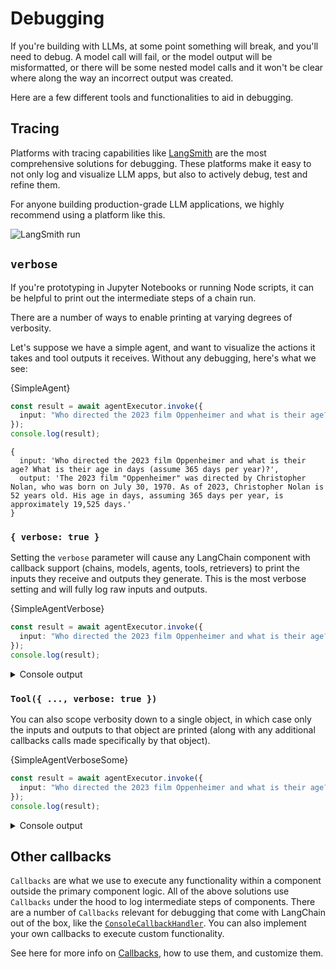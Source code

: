 # Debugging


If you're building with LLMs, at some point something will break, and you'll need to debug.
A model call will fail, or the model output will be misformatted, or there will be some nested model calls and it won't be clear where along the way an incorrect output was created.

Here are a few different tools and functionalities to aid in debugging.

## Tracing

Platforms with tracing capabilities like [LangSmith](https://docs.smith.langchain.com/) are the most comprehensive solutions for debugging.
These platforms make it easy to not only log and visualize LLM apps, but also to actively debug, test and refine them.

For anyone building production-grade LLM applications, we highly recommend using a platform like this.

![LangSmith run](../_static/run_details.png)

## `verbose`

If you're prototyping in Jupyter Notebooks or running Node scripts, it can be helpful to print out the intermediate steps of a chain run. 

There are a number of ways to enable printing at varying degrees of verbosity.

Let's suppose we have a simple agent, and want to visualize the actions it takes and tool outputs it receives. Without any debugging, here's what we see:


<CodeBlock language="typescript">{SimpleAgent}</CodeBlock>

```typescript
const result = await agentExecutor.invoke({
  input: "Who directed the 2023 film Oppenheimer and what is their age? What is their age in days (assume 365 days per year)?",
});
console.log(result);
```

<CodeOutputBlock lang="typescript">

```
{
  input: 'Who directed the 2023 film Oppenheimer and what is their age? What is their age in days (assume 365 days per year)?',
  output: 'The 2023 film "Oppenheimer" was directed by Christopher Nolan, who was born on July 30, 1970. As of 2023, Christopher Nolan is 52 years old. His age in days, assuming 365 days per year, is approximately 19,525 days.'
}
```

</CodeOutputBlock>

### `{ verbose: true }`

Setting the `verbose` parameter will cause any LangChain component with callback support (chains, models, agents, tools, retrievers) to print the inputs they receive and outputs they generate.
This is the most verbose setting and will fully log raw inputs and outputs.


<CodeBlock language="typescript">{SimpleAgentVerbose}</CodeBlock>

```typescript
const result = await agentExecutor.invoke({
  input: "Who directed the 2023 film Oppenheimer and what is their age? What is their age in days (assume 365 days per year)?",
});
console.log(result);
```

<details> <summary>Console output</summary>

<CodeOutputBlock lang="typescript">

```
[chain/start] [1:chain:AgentExecutor] Entering Chain run with input: {
  "input": "Who directed the 2023 film Oppenheimer and what is their age? What is their age in days (assume 365 days per year)?"
}
[chain/start] [1:chain:AgentExecutor > 2:chain:RunnableAgent] Entering Chain run with input: {
  "input": "Who directed the 2023 film Oppenheimer and what is their age? What is their age in days (assume 365 days per year)?",
  "steps": []
}
[chain/start] [1:chain:AgentExecutor > 2:chain:RunnableAgent > 3:chain:RunnableMap] Entering Chain run with input: {
  "input": {
    "input": "Who directed the 2023 film Oppenheimer and what is their age? What is their age in days (assume 365 days per year)?",
    "steps": []
  }
}
[chain/start] [1:chain:AgentExecutor > 2:chain:RunnableAgent > 3:chain:RunnableMap > 4:chain:RunnableLambda] Entering Chain run with input: {
  "input": "Who directed the 2023 film Oppenheimer and what is their age? What is their age in days (assume 365 days per year)?",
  "steps": []
}
[chain/end] [1:chain:AgentExecutor > 2:chain:RunnableAgent > 3:chain:RunnableMap > 4:chain:RunnableLambda] [96ms] Exiting Chain run with output: {
  "output": []
}
[chain/end] [1:chain:AgentExecutor > 2:chain:RunnableAgent > 3:chain:RunnableMap] [280ms] Exiting Chain run with output: {
  "agent_scratchpad": []
}
[chain/start] [1:chain:AgentExecutor > 2:chain:RunnableAgent > 5:prompt:ChatPromptTemplate] Entering Chain run with input: {
  "input": "Who directed the 2023 film Oppenheimer and what is their age? What is their age in days (assume 365 days per year)?",
  "steps": [],
  "agent_scratchpad": []
}
[chain/end] [1:chain:AgentExecutor > 2:chain:RunnableAgent > 5:prompt:ChatPromptTemplate] [106ms] Exiting Chain run with output: {
  "lc": 1,
  "type": "constructor",
  "id": [
    "langchain_core",
    "prompt_values",
    "ChatPromptValue"
  ],
  "kwargs": {
    "messages": [
      {
        "lc": 1,
        "type": "constructor",
        "id": [
          "langchain_core",
          "messages",
          "SystemMessage"
        ],
        "kwargs": {
          "content": "You are a helpful assistant",
          "additional_kwargs": {}
        }
      },
      {
        "lc": 1,
        "type": "constructor",
        "id": [
          "langchain_core",
          "messages",
          "HumanMessage"
        ],
        "kwargs": {
          "content": "Who directed the 2023 film Oppenheimer and what is their age? What is their age in days (assume 365 days per year)?",
          "additional_kwargs": {}
        }
      }
    ]
  }
}
[llm/start] [1:chain:AgentExecutor > 2:chain:RunnableAgent > 6:llm:ChatOpenAI] Entering LLM run with input: {
  "messages": [
    [
      {
        "lc": 1,
        "type": "constructor",
        "id": [
          "langchain_core",
          "messages",
          "SystemMessage"
        ],
        "kwargs": {
          "content": "You are a helpful assistant",
          "additional_kwargs": {}
        }
      },
      {
        "lc": 1,
        "type": "constructor",
        "id": [
          "langchain_core",
          "messages",
          "HumanMessage"
        ],
        "kwargs": {
          "content": "Who directed the 2023 film Oppenheimer and what is their age? What is their age in days (assume 365 days per year)?",
          "additional_kwargs": {}
        }
      }
    ]
  ]
}
[llm/start] [1:llm:ChatOpenAI] Entering LLM run with input: {
  "messages": [
    [
      {
        "lc": 1,
        "type": "constructor",
        "id": [
          "langchain_core",
          "messages",
          "SystemMessage"
        ],
        "kwargs": {
          "content": "You are a helpful assistant",
          "additional_kwargs": {}
        }
      },
      {
        "lc": 1,
        "type": "constructor",
        "id": [
          "langchain_core",
          "messages",
          "HumanMessage"
        ],
        "kwargs": {
          "content": "Who directed the 2023 film Oppenheimer and what is their age? What is their age in days (assume 365 days per year)?",
          "additional_kwargs": {}
        }
      }
    ]
  ]
}
[llm/end] [1:chain:AgentExecutor > 2:chain:RunnableAgent > 6:llm:ChatOpenAI] [1.93s] Exiting LLM run with output: {
  "generations": [
    [
      {
        "text": "",
        "message": {
          "lc": 1,
          "type": "constructor",
          "id": [
            "langchain_core",
            "messages",
            "AIMessage"
          ],
          "kwargs": {
            "content": "",
            "additional_kwargs": {
              "tool_calls": [
                {
                  "id": "call_0zHsbXv2AEH9JbkdZ326nbf4",
                  "type": "function",
                  "function": {
                    "name": "tavily_search_results_json",
                    "arguments": "{\"input\":\"director of the 2023 film Oppenheimer\"}"
                  }
                }
              ]
            }
          }
        },
        "generationInfo": {
          "finish_reason": "tool_calls"
        }
      }
    ]
  ],
  "llmOutput": {
    "tokenUsage": {
      "completionTokens": 27,
      "promptTokens": 153,
      "totalTokens": 180
    }
  }
}
[llm/end] [1:llm:ChatOpenAI] [1.93s] Exiting LLM run with output: {
  "generations": [
    [
      {
        "text": "",
        "message": {
          "lc": 1,
          "type": "constructor",
          "id": [
            "langchain_core",
            "messages",
            "AIMessage"
          ],
          "kwargs": {
            "content": "",
            "additional_kwargs": {
              "tool_calls": [
                {
                  "id": "call_0zHsbXv2AEH9JbkdZ326nbf4",
                  "type": "function",
                  "function": {
                    "name": "tavily_search_results_json",
                    "arguments": "{\"input\":\"director of the 2023 film Oppenheimer\"}"
                  }
                }
              ]
            }
          }
        },
        "generationInfo": {
          "finish_reason": "tool_calls"
        }
      }
    ]
  ],
  "llmOutput": {
    "tokenUsage": {
      "completionTokens": 27,
      "promptTokens": 153,
      "totalTokens": 180
    }
  }
}
[chain/start] [1:chain:AgentExecutor > 2:chain:RunnableAgent > 7:parser:OpenAIToolsAgentOutputParser] Entering Chain run with input: {
  "lc": 1,
  "type": "constructor",
  "id": [
    "langchain_core",
    "messages",
    "AIMessage"
  ],
  "kwargs": {
    "content": "",
    "additional_kwargs": {
      "tool_calls": [
        {
          "id": "call_0zHsbXv2AEH9JbkdZ326nbf4",
          "type": "function",
          "function": {
            "name": "tavily_search_results_json",
            "arguments": "{\"input\":\"director of the 2023 film Oppenheimer\"}"
          }
        }
      ]
    }
  }
}
[chain/end] [1:chain:AgentExecutor > 2:chain:RunnableAgent > 7:parser:OpenAIToolsAgentOutputParser] [94ms] Exiting Chain run with output: {
  "output": [
    {
      "tool": "tavily_search_results_json",
      "toolInput": {
        "input": "director of the 2023 film Oppenheimer"
      },
      "toolCallId": "call_0zHsbXv2AEH9JbkdZ326nbf4",
      "log": "Invoking \"tavily_search_results_json\" with {\"input\":\"director of the 2023 film Oppenheimer\"}\n",
      "messageLog": [
        {
          "lc": 1,
          "type": "constructor",
          "id": [
            "langchain_core",
            "messages",
            "AIMessage"
          ],
          "kwargs": {
            "content": "",
            "additional_kwargs": {
              "tool_calls": [
                {
                  "id": "call_0zHsbXv2AEH9JbkdZ326nbf4",
                  "type": "function",
                  "function": {
                    "name": "tavily_search_results_json",
                    "arguments": "{\"input\":\"director of the 2023 film Oppenheimer\"}"
                  }
                }
              ]
            }
          }
        }
      ]
    }
  ]
}
[chain/end] [1:chain:AgentExecutor > 2:chain:RunnableAgent] [2.92s] Exiting Chain run with output: {
  "output": [
    {
      "tool": "tavily_search_results_json",
      "toolInput": {
        "input": "director of the 2023 film Oppenheimer"
      },
      "toolCallId": "call_0zHsbXv2AEH9JbkdZ326nbf4",
      "log": "Invoking \"tavily_search_results_json\" with {\"input\":\"director of the 2023 film Oppenheimer\"}\n",
      "messageLog": [
        {
          "lc": 1,
          "type": "constructor",
          "id": [
            "langchain_core",
            "messages",
            "AIMessage"
          ],
          "kwargs": {
            "content": "",
            "additional_kwargs": {
              "tool_calls": [
                {
                  "id": "call_0zHsbXv2AEH9JbkdZ326nbf4",
                  "type": "function",
                  "function": {
                    "name": "tavily_search_results_json",
                    "arguments": "{\"input\":\"director of the 2023 film Oppenheimer\"}"
                  }
                }
              ]
            }
          }
        }
      ]
    }
  ]
}
[agent/action] [1:chain:AgentExecutor] Agent selected action: {
  "tool": "tavily_search_results_json",
  "toolInput": {
    "input": "director of the 2023 film Oppenheimer"
  },
  "toolCallId": "call_0zHsbXv2AEH9JbkdZ326nbf4",
  "log": "Invoking \"tavily_search_results_json\" with {\"input\":\"director of the 2023 film Oppenheimer\"}\n",
  "messageLog": [
    {
      "lc": 1,
      "type": "constructor",
      "id": [
        "langchain_core",
        "messages",
        "AIMessage"
      ],
      "kwargs": {
        "content": "",
        "additional_kwargs": {
          "tool_calls": [
            {
              "id": "call_0zHsbXv2AEH9JbkdZ326nbf4",
              "type": "function",
              "function": {
                "name": "tavily_search_results_json",
                "arguments": "{\"input\":\"director of the 2023 film Oppenheimer\"}"
              }
            }
          ]
        }
      }
    }
  ]
}
[tool/start] [1:chain:AgentExecutor > 8:tool:TavilySearchResults] Entering Tool run with input: "director of the 2023 film Oppenheimer"
[tool/start] [1:tool:TavilySearchResults] Entering Tool run with input: "director of the 2023 film Oppenheimer"
[tool/end] [1:chain:AgentExecutor > 8:tool:TavilySearchResults] [2.15s] Exiting Tool run with output: "[{"title":"Christopher Nolan Wins Best Director Golden Globe for 'Oppenheimer'","url":"https://variety.com/2024/film/awards/christopher-nolan-golden-globes-best-director-oppenheimer-1235860547/","content":"\"Oppenheimer,\" the unlikiest of summer blockbusters, crushed expectations to become the third-highest grossing release of 2023 with $951 million worldwide. The movie, adapted from the Pulitzer ...","score":0.97379,"raw_content":null},{"title":"Oppenheimer (film) - Wikipedia","url":"https://en.wikipedia.org/wiki/Oppenheimer_(film)","content":"The film continued to hold well in the following weeks, making $32 million and $29.1 million in its fifth and sixth weekends.[174][175] As of September 10, 2023, the highest grossing territories were the United Kingdom ($72 million), Germany ($46.9 million), China ($46.8 million), France ($40.1 million) and Australia ($25.9 million).[176]\nCritical response\nThe film received critical acclaim.[a] Critics praised Oppenheimer primarily for its screenplay, the performances of the cast (particularly Murphy and Downey), and the visuals;[b] it was frequently cited as one of Nolan's best films,[191][192][183] and of 2023, although some criticism was aimed towards the writing of the female characters.[187] Hindustan Times reported that the film was also hailed as one of the best films of the 21st century.[193] He also chose to alternate between scenes in color and black-and-white to convey the story from both subjective and objective perspectives, respectively,[68] with most of Oppenheimer's view shown via the former, while the latter depicts a \"more objective view of his story from a different character's point of view\".[69][67] Wanting to make the film as subjective as possible, the production team decided to include visions of Oppenheimer's conceptions of the quantum world and waves of energy.[70] Nolan noted that Oppenheimer never publicly apologized for his role in the atomic bombings of Hiroshima and Nagasaki, but still desired to portray Oppenheimer as feeling genuine guilt for his actions, believing this to be accurate.[71]\nI think of any character I've dealt with, Oppenheimer is by far the most ambiguous and paradoxical. The production team was able to obtain government permission to film at White Sands Missile Range, but only at highly inconvenient hours, and therefore chose to film the scene elsewhere in the New Mexico desert.[2][95]\nThe production filmed the Trinity test scenes in Belen, New Mexico, with Murphy climbing a 100-foot steel tower, a replica of the original site used in the Manhattan Project, in rough weather.[2][95]\nA special set was built in which gasoline, propane, aluminum powder, and magnesium were used to create the explosive effect.[54] Although they used miniatures for the practical effect, the film's special effects supervisor Scott R. Fisher referred to them as \"big-atures\", since the special effects team had tried to build the models as physically large as possible. He felt that \"while our relationship with that [nuclear] fear has ebbed and flowed with time, the threat itself never actually went away\", and felt the 2022 Russian invasion of Ukraine had caused a resurgence of nuclear anxiety.[54] Nolan had also penned a script for a biopic of Howard Hughes approximately during the time of production of Martin Scorsese's The Aviator (2004), which had given him insight on how to write a script regarding a person's life.[53] Emily Blunt described the Oppenheimer script as \"emotional\" and resembling that of a thriller, while also remarking that Nolan had \"Trojan-Horsed a biopic into a thriller\".[72]\nCasting\nOppenheimer marks the sixth collaboration between Nolan and Murphy, and the first starring Murphy as the lead. [for Oppenheimer] in his approach to trying to deal with the consequences of what he'd been involved with\", while also underscoring that it is a \"huge shift in perception about the reality of Oppenheimer's perception\".[53] He wanted to execute a quick tonal shift after the atomic bombings of Hiroshima and Nagasaki, desiring to go from the \"highest triumphalism, the highest high, to the lowest low in the shortest amount of screen time possible\".[66] For the ending, Nolan chose to make it intentionally vague to be open to interpretation and refrained from being didactic or conveying specific messages in his work.","score":0.96785,"raw_content":null},{"title":"Oppenheimer (2023) - Full Cast & Crew - IMDb","url":"https://www.imdb.com/title/tt15398776/fullcredits/","content":"Ludwig Göransson Cinematography by Hoyte Van Hoytema ... director of photography Editing by Jennifer Lame Casting By John Papsidera ... (casting by) Production Design by Ruth De Jong Art Direction by Set Decoration by Costume Design by Ellen Mirojnick Makeup Department Production Management Second Unit Director or Assistant Director Art Department","score":0.94302,"raw_content":null},{"title":"'Oppenheimer' director Christopher Nolan honors Heath Ledger while ...","url":"https://www.cnn.com/2024/01/07/entertainment/christopher-nolan-heath-ledger-golden-globes/index.html","content":"Christopher Nolan won the best director Golden Globe award on Sunday for his 2023 film \"Oppenheimer,\" and he took the opportunity to honor the late Heath Ledger during his acceptance speech.","score":0.92034,"raw_content":null},{"title":"Oppenheimer (2023) - IMDb","url":"https://www.imdb.com/title/tt15398776/","content":"Oppenheimer: Directed by Christopher Nolan. With Cillian Murphy, Emily Blunt, Robert Downey Jr., Alden Ehrenreich. The story of American scientist J. Robert Oppenheimer and his role in the development of the atomic bomb.","score":0.91336,"raw_content":null}]"
[tool/end] [1:tool:TavilySearchResults] [2.15s] Exiting Tool run with output: "[{"title":"Christopher Nolan Wins Best Director Golden Globe for 'Oppenheimer'","url":"https://variety.com/2024/film/awards/christopher-nolan-golden-globes-best-director-oppenheimer-1235860547/","content":"\"Oppenheimer,\" the unlikiest of summer blockbusters, crushed expectations to become the third-highest grossing release of 2023 with $951 million worldwide. The movie, adapted from the Pulitzer ...","score":0.97379,"raw_content":null},{"title":"Oppenheimer (film) - Wikipedia","url":"https://en.wikipedia.org/wiki/Oppenheimer_(film)","content":"The film continued to hold well in the following weeks, making $32 million and $29.1 million in its fifth and sixth weekends.[174][175] As of September 10, 2023, the highest grossing territories were the United Kingdom ($72 million), Germany ($46.9 million), China ($46.8 million), France ($40.1 million) and Australia ($25.9 million).[176]\nCritical response\nThe film received critical acclaim.[a] Critics praised Oppenheimer primarily for its screenplay, the performances of the cast (particularly Murphy and Downey), and the visuals;[b] it was frequently cited as one of Nolan's best films,[191][192][183] and of 2023, although some criticism was aimed towards the writing of the female characters.[187] Hindustan Times reported that the film was also hailed as one of the best films of the 21st century.[193] He also chose to alternate between scenes in color and black-and-white to convey the story from both subjective and objective perspectives, respectively,[68] with most of Oppenheimer's view shown via the former, while the latter depicts a \"more objective view of his story from a different character's point of view\".[69][67] Wanting to make the film as subjective as possible, the production team decided to include visions of Oppenheimer's conceptions of the quantum world and waves of energy.[70] Nolan noted that Oppenheimer never publicly apologized for his role in the atomic bombings of Hiroshima and Nagasaki, but still desired to portray Oppenheimer as feeling genuine guilt for his actions, believing this to be accurate.[71]\nI think of any character I've dealt with, Oppenheimer is by far the most ambiguous and paradoxical. The production team was able to obtain government permission to film at White Sands Missile Range, but only at highly inconvenient hours, and therefore chose to film the scene elsewhere in the New Mexico desert.[2][95]\nThe production filmed the Trinity test scenes in Belen, New Mexico, with Murphy climbing a 100-foot steel tower, a replica of the original site used in the Manhattan Project, in rough weather.[2][95]\nA special set was built in which gasoline, propane, aluminum powder, and magnesium were used to create the explosive effect.[54] Although they used miniatures for the practical effect, the film's special effects supervisor Scott R. Fisher referred to them as \"big-atures\", since the special effects team had tried to build the models as physically large as possible. He felt that \"while our relationship with that [nuclear] fear has ebbed and flowed with time, the threat itself never actually went away\", and felt the 2022 Russian invasion of Ukraine had caused a resurgence of nuclear anxiety.[54] Nolan had also penned a script for a biopic of Howard Hughes approximately during the time of production of Martin Scorsese's The Aviator (2004), which had given him insight on how to write a script regarding a person's life.[53] Emily Blunt described the Oppenheimer script as \"emotional\" and resembling that of a thriller, while also remarking that Nolan had \"Trojan-Horsed a biopic into a thriller\".[72]\nCasting\nOppenheimer marks the sixth collaboration between Nolan and Murphy, and the first starring Murphy as the lead. [for Oppenheimer] in his approach to trying to deal with the consequences of what he'd been involved with\", while also underscoring that it is a \"huge shift in perception about the reality of Oppenheimer's perception\".[53] He wanted to execute a quick tonal shift after the atomic bombings of Hiroshima and Nagasaki, desiring to go from the \"highest triumphalism, the highest high, to the lowest low in the shortest amount of screen time possible\".[66] For the ending, Nolan chose to make it intentionally vague to be open to interpretation and refrained from being didactic or conveying specific messages in his work.","score":0.96785,"raw_content":null},{"title":"Oppenheimer (2023) - Full Cast & Crew - IMDb","url":"https://www.imdb.com/title/tt15398776/fullcredits/","content":"Ludwig Göransson Cinematography by Hoyte Van Hoytema ... director of photography Editing by Jennifer Lame Casting By John Papsidera ... (casting by) Production Design by Ruth De Jong Art Direction by Set Decoration by Costume Design by Ellen Mirojnick Makeup Department Production Management Second Unit Director or Assistant Director Art Department","score":0.94302,"raw_content":null},{"title":"'Oppenheimer' director Christopher Nolan honors Heath Ledger while ...","url":"https://www.cnn.com/2024/01/07/entertainment/christopher-nolan-heath-ledger-golden-globes/index.html","content":"Christopher Nolan won the best director Golden Globe award on Sunday for his 2023 film \"Oppenheimer,\" and he took the opportunity to honor the late Heath Ledger during his acceptance speech.","score":0.92034,"raw_content":null},{"title":"Oppenheimer (2023) - IMDb","url":"https://www.imdb.com/title/tt15398776/","content":"Oppenheimer: Directed by Christopher Nolan. With Cillian Murphy, Emily Blunt, Robert Downey Jr., Alden Ehrenreich. The story of American scientist J. Robert Oppenheimer and his role in the development of the atomic bomb.","score":0.91336,"raw_content":null}]"
[chain/start] [1:chain:AgentExecutor > 9:chain:RunnableAgent] Entering Chain run with input: {
  "input": "Who directed the 2023 film Oppenheimer and what is their age? What is their age in days (assume 365 days per year)?",
  "steps": [
    {
      "action": {
        "tool": "tavily_search_results_json",
        "toolInput": {
          "input": "director of the 2023 film Oppenheimer"
        },
        "toolCallId": "call_0zHsbXv2AEH9JbkdZ326nbf4",
        "log": "Invoking \"tavily_search_results_json\" with {\"input\":\"director of the 2023 film Oppenheimer\"}\n",
        "messageLog": [
          {
            "lc": 1,
            "type": "constructor",
            "id": [
              "langchain_core",
              "messages",
              "AIMessage"
            ],
            "kwargs": {
              "content": "",
              "additional_kwargs": {
                "tool_calls": [
                  {
                    "id": "call_0zHsbXv2AEH9JbkdZ326nbf4",
                    "type": "function",
                    "function": {
                      "name": "tavily_search_results_json",
                      "arguments": "{\"input\":\"director of the 2023 film Oppenheimer\"}"
                    }
                  }
                ]
              }
            }
          }
        ]
      },
      "observation": "[{\"title\":\"Christopher Nolan Wins Best Director Golden Globe for 'Oppenheimer'\",\"url\":\"https://variety.com/2024/film/awards/christopher-nolan-golden-globes-best-director-oppenheimer-1235860547/\",\"content\":\"\\\"Oppenheimer,\\\" the unlikiest of summer blockbusters, crushed expectations to become the third-highest grossing release of 2023 with $951 million worldwide. The movie, adapted from the Pulitzer ...\",\"score\":0.97379,\"raw_content\":null},{\"title\":\"Oppenheimer (film) - Wikipedia\",\"url\":\"https://en.wikipedia.org/wiki/Oppenheimer_(film)\",\"content\":\"The film continued to hold well in the following weeks, making $32 million and $29.1 million in its fifth and sixth weekends.[174][175] As of September 10, 2023, the highest grossing territories were the United Kingdom ($72 million), Germany ($46.9 million), China ($46.8 million), France ($40.1 million) and Australia ($25.9 million).[176]\\nCritical response\\nThe film received critical acclaim.[a] Critics praised Oppenheimer primarily for its screenplay, the performances of the cast (particularly Murphy and Downey), and the visuals;[b] it was frequently cited as one of Nolan's best films,[191][192][183] and of 2023, although some criticism was aimed towards the writing of the female characters.[187] Hindustan Times reported that the film was also hailed as one of the best films of the 21st century.[193] He also chose to alternate between scenes in color and black-and-white to convey the story from both subjective and objective perspectives, respectively,[68] with most of Oppenheimer's view shown via the former, while the latter depicts a \\\"more objective view of his story from a different character's point of view\\\".[69][67] Wanting to make the film as subjective as possible, the production team decided to include visions of Oppenheimer's conceptions of the quantum world and waves of energy.[70] Nolan noted that Oppenheimer never publicly apologized for his role in the atomic bombings of Hiroshima and Nagasaki, but still desired to portray Oppenheimer as feeling genuine guilt for his actions, believing this to be accurate.[71]\\nI think of any character I've dealt with, Oppenheimer is by far the most ambiguous and paradoxical. The production team was able to obtain government permission to film at White Sands Missile Range, but only at highly inconvenient hours, and therefore chose to film the scene elsewhere in the New Mexico desert.[2][95]\\nThe production filmed the Trinity test scenes in Belen, New Mexico, with Murphy climbing a 100-foot steel tower, a replica of the original site used in the Manhattan Project, in rough weather.[2][95]\\nA special set was built in which gasoline, propane, aluminum powder, and magnesium were used to create the explosive effect.[54] Although they used miniatures for the practical effect, the film's special effects supervisor Scott R. Fisher referred to them as \\\"big-atures\\\", since the special effects team had tried to build the models as physically large as possible. He felt that \\\"while our relationship with that [nuclear] fear has ebbed and flowed with time, the threat itself never actually went away\\\", and felt the 2022 Russian invasion of Ukraine had caused a resurgence of nuclear anxiety.[54] Nolan had also penned a script for a biopic of Howard Hughes approximately during the time of production of Martin Scorsese's The Aviator (2004), which had given him insight on how to write a script regarding a person's life.[53] Emily Blunt described the Oppenheimer script as \\\"emotional\\\" and resembling that of a thriller, while also remarking that Nolan had \\\"Trojan-Horsed a biopic into a thriller\\\".[72]\\nCasting\\nOppenheimer marks the sixth collaboration between Nolan and Murphy, and the first starring Murphy as the lead. [for Oppenheimer] in his approach to trying to deal with the consequences of what he'd been involved with\\\", while also underscoring that it is a \\\"huge shift in perception about the reality of Oppenheimer's perception\\\".[53] He wanted to execute a quick tonal shift after the atomic bombings of Hiroshima and Nagasaki, desiring to go from the \\\"highest triumphalism, the highest high, to the lowest low in the shortest amount of screen time possible\\\".[66] For the ending, Nolan chose to make it intentionally vague to be open to interpretation and refrained from being didactic or conveying specific messages in his work.\",\"score\":0.96785,\"raw_content\":null},{\"title\":\"Oppenheimer (2023) - Full Cast & Crew - IMDb\",\"url\":\"https://www.imdb.com/title/tt15398776/fullcredits/\",\"content\":\"Ludwig Göransson Cinematography by Hoyte Van Hoytema ... director of photography Editing by Jennifer Lame Casting By John Papsidera ... (casting by) Production Design by Ruth De Jong Art Direction by Set Decoration by Costume Design by Ellen Mirojnick Makeup Department Production Management Second Unit Director or Assistant Director Art Department\",\"score\":0.94302,\"raw_content\":null},{\"title\":\"'Oppenheimer' director Christopher Nolan honors Heath Ledger while ...\",\"url\":\"https://www.cnn.com/2024/01/07/entertainment/christopher-nolan-heath-ledger-golden-globes/index.html\",\"content\":\"Christopher Nolan won the best director Golden Globe award on Sunday for his 2023 film \\\"Oppenheimer,\\\" and he took the opportunity to honor the late Heath Ledger during his acceptance speech.\",\"score\":0.92034,\"raw_content\":null},{\"title\":\"Oppenheimer (2023) - IMDb\",\"url\":\"https://www.imdb.com/title/tt15398776/\",\"content\":\"Oppenheimer: Directed by Christopher Nolan. With Cillian Murphy, Emily Blunt, Robert Downey Jr., Alden Ehrenreich. The story of American scientist J. Robert Oppenheimer and his role in the development of the atomic bomb.\",\"score\":0.91336,\"raw_content\":null}]"
    }
  ]
}
[chain/start] [1:chain:AgentExecutor > 9:chain:RunnableAgent > 10:chain:RunnableMap] Entering Chain run with input: {
  "input": {
    "input": "Who directed the 2023 film Oppenheimer and what is their age? What is their age in days (assume 365 days per year)?",
    "steps": [
      {
        "action": {
          "tool": "tavily_search_results_json",
          "toolInput": {
            "input": "director of the 2023 film Oppenheimer"
          },
          "toolCallId": "call_0zHsbXv2AEH9JbkdZ326nbf4",
          "log": "Invoking \"tavily_search_results_json\" with {\"input\":\"director of the 2023 film Oppenheimer\"}\n",
          "messageLog": [
            {
              "lc": 1,
              "type": "constructor",
              "id": [
                "langchain_core",
                "messages",
                "AIMessage"
              ],
              "kwargs": {
                "content": "",
                "additional_kwargs": {
                  "tool_calls": [
                    {
                      "id": "call_0zHsbXv2AEH9JbkdZ326nbf4",
                      "type": "function",
                      "function": {
                        "name": "tavily_search_results_json",
                        "arguments": "{\"input\":\"director of the 2023 film Oppenheimer\"}"
                      }
                    }
                  ]
                }
              }
            }
          ]
        },
        "observation": "[{\"title\":\"Christopher Nolan Wins Best Director Golden Globe for 'Oppenheimer'\",\"url\":\"https://variety.com/2024/film/awards/christopher-nolan-golden-globes-best-director-oppenheimer-1235860547/\",\"content\":\"\\\"Oppenheimer,\\\" the unlikiest of summer blockbusters, crushed expectations to become the third-highest grossing release of 2023 with $951 million worldwide. The movie, adapted from the Pulitzer ...\",\"score\":0.97379,\"raw_content\":null},{\"title\":\"Oppenheimer (film) - Wikipedia\",\"url\":\"https://en.wikipedia.org/wiki/Oppenheimer_(film)\",\"content\":\"The film continued to hold well in the following weeks, making $32 million and $29.1 million in its fifth and sixth weekends.[174][175] As of September 10, 2023, the highest grossing territories were the United Kingdom ($72 million), Germany ($46.9 million), China ($46.8 million), France ($40.1 million) and Australia ($25.9 million).[176]\\nCritical response\\nThe film received critical acclaim.[a] Critics praised Oppenheimer primarily for its screenplay, the performances of the cast (particularly Murphy and Downey), and the visuals;[b] it was frequently cited as one of Nolan's best films,[191][192][183] and of 2023, although some criticism was aimed towards the writing of the female characters.[187] Hindustan Times reported that the film was also hailed as one of the best films of the 21st century.[193] He also chose to alternate between scenes in color and black-and-white to convey the story from both subjective and objective perspectives, respectively,[68] with most of Oppenheimer's view shown via the former, while the latter depicts a \\\"more objective view of his story from a different character's point of view\\\".[69][67] Wanting to make the film as subjective as possible, the production team decided to include visions of Oppenheimer's conceptions of the quantum world and waves of energy.[70] Nolan noted that Oppenheimer never publicly apologized for his role in the atomic bombings of Hiroshima and Nagasaki, but still desired to portray Oppenheimer as feeling genuine guilt for his actions, believing this to be accurate.[71]\\nI think of any character I've dealt with, Oppenheimer is by far the most ambiguous and paradoxical. The production team was able to obtain government permission to film at White Sands Missile Range, but only at highly inconvenient hours, and therefore chose to film the scene elsewhere in the New Mexico desert.[2][95]\\nThe production filmed the Trinity test scenes in Belen, New Mexico, with Murphy climbing a 100-foot steel tower, a replica of the original site used in the Manhattan Project, in rough weather.[2][95]\\nA special set was built in which gasoline, propane, aluminum powder, and magnesium were used to create the explosive effect.[54] Although they used miniatures for the practical effect, the film's special effects supervisor Scott R. Fisher referred to them as \\\"big-atures\\\", since the special effects team had tried to build the models as physically large as possible. He felt that \\\"while our relationship with that [nuclear] fear has ebbed and flowed with time, the threat itself never actually went away\\\", and felt the 2022 Russian invasion of Ukraine had caused a resurgence of nuclear anxiety.[54] Nolan had also penned a script for a biopic of Howard Hughes approximately during the time of production of Martin Scorsese's The Aviator (2004), which had given him insight on how to write a script regarding a person's life.[53] Emily Blunt described the Oppenheimer script as \\\"emotional\\\" and resembling that of a thriller, while also remarking that Nolan had \\\"Trojan-Horsed a biopic into a thriller\\\".[72]\\nCasting\\nOppenheimer marks the sixth collaboration between Nolan and Murphy, and the first starring Murphy as the lead. [for Oppenheimer] in his approach to trying to deal with the consequences of what he'd been involved with\\\", while also underscoring that it is a \\\"huge shift in perception about the reality of Oppenheimer's perception\\\".[53] He wanted to execute a quick tonal shift after the atomic bombings of Hiroshima and Nagasaki, desiring to go from the \\\"highest triumphalism, the highest high, to the lowest low in the shortest amount of screen time possible\\\".[66] For the ending, Nolan chose to make it intentionally vague to be open to interpretation and refrained from being didactic or conveying specific messages in his work.\",\"score\":0.96785,\"raw_content\":null},{\"title\":\"Oppenheimer (2023) - Full Cast & Crew - IMDb\",\"url\":\"https://www.imdb.com/title/tt15398776/fullcredits/\",\"content\":\"Ludwig Göransson Cinematography by Hoyte Van Hoytema ... director of photography Editing by Jennifer Lame Casting By John Papsidera ... (casting by) Production Design by Ruth De Jong Art Direction by Set Decoration by Costume Design by Ellen Mirojnick Makeup Department Production Management Second Unit Director or Assistant Director Art Department\",\"score\":0.94302,\"raw_content\":null},{\"title\":\"'Oppenheimer' director Christopher Nolan honors Heath Ledger while ...\",\"url\":\"https://www.cnn.com/2024/01/07/entertainment/christopher-nolan-heath-ledger-golden-globes/index.html\",\"content\":\"Christopher Nolan won the best director Golden Globe award on Sunday for his 2023 film \\\"Oppenheimer,\\\" and he took the opportunity to honor the late Heath Ledger during his acceptance speech.\",\"score\":0.92034,\"raw_content\":null},{\"title\":\"Oppenheimer (2023) - IMDb\",\"url\":\"https://www.imdb.com/title/tt15398776/\",\"content\":\"Oppenheimer: Directed by Christopher Nolan. With Cillian Murphy, Emily Blunt, Robert Downey Jr., Alden Ehrenreich. The story of American scientist J. Robert Oppenheimer and his role in the development of the atomic bomb.\",\"score\":0.91336,\"raw_content\":null}]"
      }
    ]
  }
}
[chain/start] [1:chain:AgentExecutor > 9:chain:RunnableAgent > 10:chain:RunnableMap > 11:chain:RunnableLambda] Entering Chain run with input: {
  "input": "Who directed the 2023 film Oppenheimer and what is their age? What is their age in days (assume 365 days per year)?",
  "steps": [
    {
      "action": {
        "tool": "tavily_search_results_json",
        "toolInput": {
          "input": "director of the 2023 film Oppenheimer"
        },
        "toolCallId": "call_0zHsbXv2AEH9JbkdZ326nbf4",
        "log": "Invoking \"tavily_search_results_json\" with {\"input\":\"director of the 2023 film Oppenheimer\"}\n",
        "messageLog": [
          {
            "lc": 1,
            "type": "constructor",
            "id": [
              "langchain_core",
              "messages",
              "AIMessage"
            ],
            "kwargs": {
              "content": "",
              "additional_kwargs": {
                "tool_calls": [
                  {
                    "id": "call_0zHsbXv2AEH9JbkdZ326nbf4",
                    "type": "function",
                    "function": {
                      "name": "tavily_search_results_json",
                      "arguments": "{\"input\":\"director of the 2023 film Oppenheimer\"}"
                    }
                  }
                ]
              }
            }
          }
        ]
      },
      "observation": "[{\"title\":\"Christopher Nolan Wins Best Director Golden Globe for 'Oppenheimer'\",\"url\":\"https://variety.com/2024/film/awards/christopher-nolan-golden-globes-best-director-oppenheimer-1235860547/\",\"content\":\"\\\"Oppenheimer,\\\" the unlikiest of summer blockbusters, crushed expectations to become the third-highest grossing release of 2023 with $951 million worldwide. The movie, adapted from the Pulitzer ...\",\"score\":0.97379,\"raw_content\":null},{\"title\":\"Oppenheimer (film) - Wikipedia\",\"url\":\"https://en.wikipedia.org/wiki/Oppenheimer_(film)\",\"content\":\"The film continued to hold well in the following weeks, making $32 million and $29.1 million in its fifth and sixth weekends.[174][175] As of September 10, 2023, the highest grossing territories were the United Kingdom ($72 million), Germany ($46.9 million), China ($46.8 million), France ($40.1 million) and Australia ($25.9 million).[176]\\nCritical response\\nThe film received critical acclaim.[a] Critics praised Oppenheimer primarily for its screenplay, the performances of the cast (particularly Murphy and Downey), and the visuals;[b] it was frequently cited as one of Nolan's best films,[191][192][183] and of 2023, although some criticism was aimed towards the writing of the female characters.[187] Hindustan Times reported that the film was also hailed as one of the best films of the 21st century.[193] He also chose to alternate between scenes in color and black-and-white to convey the story from both subjective and objective perspectives, respectively,[68] with most of Oppenheimer's view shown via the former, while the latter depicts a \\\"more objective view of his story from a different character's point of view\\\".[69][67] Wanting to make the film as subjective as possible, the production team decided to include visions of Oppenheimer's conceptions of the quantum world and waves of energy.[70] Nolan noted that Oppenheimer never publicly apologized for his role in the atomic bombings of Hiroshima and Nagasaki, but still desired to portray Oppenheimer as feeling genuine guilt for his actions, believing this to be accurate.[71]\\nI think of any character I've dealt with, Oppenheimer is by far the most ambiguous and paradoxical. The production team was able to obtain government permission to film at White Sands Missile Range, but only at highly inconvenient hours, and therefore chose to film the scene elsewhere in the New Mexico desert.[2][95]\\nThe production filmed the Trinity test scenes in Belen, New Mexico, with Murphy climbing a 100-foot steel tower, a replica of the original site used in the Manhattan Project, in rough weather.[2][95]\\nA special set was built in which gasoline, propane, aluminum powder, and magnesium were used to create the explosive effect.[54] Although they used miniatures for the practical effect, the film's special effects supervisor Scott R. Fisher referred to them as \\\"big-atures\\\", since the special effects team had tried to build the models as physically large as possible. He felt that \\\"while our relationship with that [nuclear] fear has ebbed and flowed with time, the threat itself never actually went away\\\", and felt the 2022 Russian invasion of Ukraine had caused a resurgence of nuclear anxiety.[54] Nolan had also penned a script for a biopic of Howard Hughes approximately during the time of production of Martin Scorsese's The Aviator (2004), which had given him insight on how to write a script regarding a person's life.[53] Emily Blunt described the Oppenheimer script as \\\"emotional\\\" and resembling that of a thriller, while also remarking that Nolan had \\\"Trojan-Horsed a biopic into a thriller\\\".[72]\\nCasting\\nOppenheimer marks the sixth collaboration between Nolan and Murphy, and the first starring Murphy as the lead. [for Oppenheimer] in his approach to trying to deal with the consequences of what he'd been involved with\\\", while also underscoring that it is a \\\"huge shift in perception about the reality of Oppenheimer's perception\\\".[53] He wanted to execute a quick tonal shift after the atomic bombings of Hiroshima and Nagasaki, desiring to go from the \\\"highest triumphalism, the highest high, to the lowest low in the shortest amount of screen time possible\\\".[66] For the ending, Nolan chose to make it intentionally vague to be open to interpretation and refrained from being didactic or conveying specific messages in his work.\",\"score\":0.96785,\"raw_content\":null},{\"title\":\"Oppenheimer (2023) - Full Cast & Crew - IMDb\",\"url\":\"https://www.imdb.com/title/tt15398776/fullcredits/\",\"content\":\"Ludwig Göransson Cinematography by Hoyte Van Hoytema ... director of photography Editing by Jennifer Lame Casting By John Papsidera ... (casting by) Production Design by Ruth De Jong Art Direction by Set Decoration by Costume Design by Ellen Mirojnick Makeup Department Production Management Second Unit Director or Assistant Director Art Department\",\"score\":0.94302,\"raw_content\":null},{\"title\":\"'Oppenheimer' director Christopher Nolan honors Heath Ledger while ...\",\"url\":\"https://www.cnn.com/2024/01/07/entertainment/christopher-nolan-heath-ledger-golden-globes/index.html\",\"content\":\"Christopher Nolan won the best director Golden Globe award on Sunday for his 2023 film \\\"Oppenheimer,\\\" and he took the opportunity to honor the late Heath Ledger during his acceptance speech.\",\"score\":0.92034,\"raw_content\":null},{\"title\":\"Oppenheimer (2023) - IMDb\",\"url\":\"https://www.imdb.com/title/tt15398776/\",\"content\":\"Oppenheimer: Directed by Christopher Nolan. With Cillian Murphy, Emily Blunt, Robert Downey Jr., Alden Ehrenreich. The story of American scientist J. Robert Oppenheimer and his role in the development of the atomic bomb.\",\"score\":0.91336,\"raw_content\":null}]"
    }
  ]
}
[chain/end] [1:chain:AgentExecutor > 9:chain:RunnableAgent > 10:chain:RunnableMap > 11:chain:RunnableLambda] [111ms] Exiting Chain run with output: {
  "output": [
    {
      "lc": 1,
      "type": "constructor",
      "id": [
        "langchain_core",
        "messages",
        "AIMessage"
      ],
      "kwargs": {
        "content": "",
        "additional_kwargs": {
          "tool_calls": [
            {
              "id": "call_0zHsbXv2AEH9JbkdZ326nbf4",
              "type": "function",
              "function": {
                "name": "tavily_search_results_json",
                "arguments": "{\"input\":\"director of the 2023 film Oppenheimer\"}"
              }
            }
          ]
        }
      }
    },
    {
      "lc": 1,
      "type": "constructor",
      "id": [
        "langchain_core",
        "messages",
        "ToolMessage"
      ],
      "kwargs": {
        "content": "[{\"title\":\"Christopher Nolan Wins Best Director Golden Globe for 'Oppenheimer'\",\"url\":\"https://variety.com/2024/film/awards/christopher-nolan-golden-globes-best-director-oppenheimer-1235860547/\",\"content\":\"\\\"Oppenheimer,\\\" the unlikiest of summer blockbusters, crushed expectations to become the third-highest grossing release of 2023 with $951 million worldwide. The movie, adapted from the Pulitzer ...\",\"score\":0.97379,\"raw_content\":null},{\"title\":\"Oppenheimer (film) - Wikipedia\",\"url\":\"https://en.wikipedia.org/wiki/Oppenheimer_(film)\",\"content\":\"The film continued to hold well in the following weeks, making $32 million and $29.1 million in its fifth and sixth weekends.[174][175] As of September 10, 2023, the highest grossing territories were the United Kingdom ($72 million), Germany ($46.9 million), China ($46.8 million), France ($40.1 million) and Australia ($25.9 million).[176]\\nCritical response\\nThe film received critical acclaim.[a] Critics praised Oppenheimer primarily for its screenplay, the performances of the cast (particularly Murphy and Downey), and the visuals;[b] it was frequently cited as one of Nolan's best films,[191][192][183] and of 2023, although some criticism was aimed towards the writing of the female characters.[187] Hindustan Times reported that the film was also hailed as one of the best films of the 21st century.[193] He also chose to alternate between scenes in color and black-and-white to convey the story from both subjective and objective perspectives, respectively,[68] with most of Oppenheimer's view shown via the former, while the latter depicts a \\\"more objective view of his story from a different character's point of view\\\".[69][67] Wanting to make the film as subjective as possible, the production team decided to include visions of Oppenheimer's conceptions of the quantum world and waves of energy.[70] Nolan noted that Oppenheimer never publicly apologized for his role in the atomic bombings of Hiroshima and Nagasaki, but still desired to portray Oppenheimer as feeling genuine guilt for his actions, believing this to be accurate.[71]\\nI think of any character I've dealt with, Oppenheimer is by far the most ambiguous and paradoxical. The production team was able to obtain government permission to film at White Sands Missile Range, but only at highly inconvenient hours, and therefore chose to film the scene elsewhere in the New Mexico desert.[2][95]\\nThe production filmed the Trinity test scenes in Belen, New Mexico, with Murphy climbing a 100-foot steel tower, a replica of the original site used in the Manhattan Project, in rough weather.[2][95]\\nA special set was built in which gasoline, propane, aluminum powder, and magnesium were used to create the explosive effect.[54] Although they used miniatures for the practical effect, the film's special effects supervisor Scott R. Fisher referred to them as \\\"big-atures\\\", since the special effects team had tried to build the models as physically large as possible. He felt that \\\"while our relationship with that [nuclear] fear has ebbed and flowed with time, the threat itself never actually went away\\\", and felt the 2022 Russian invasion of Ukraine had caused a resurgence of nuclear anxiety.[54] Nolan had also penned a script for a biopic of Howard Hughes approximately during the time of production of Martin Scorsese's The Aviator (2004), which had given him insight on how to write a script regarding a person's life.[53] Emily Blunt described the Oppenheimer script as \\\"emotional\\\" and resembling that of a thriller, while also remarking that Nolan had \\\"Trojan-Horsed a biopic into a thriller\\\".[72]\\nCasting\\nOppenheimer marks the sixth collaboration between Nolan and Murphy, and the first starring Murphy as the lead. [for Oppenheimer] in his approach to trying to deal with the consequences of what he'd been involved with\\\", while also underscoring that it is a \\\"huge shift in perception about the reality of Oppenheimer's perception\\\".[53] He wanted to execute a quick tonal shift after the atomic bombings of Hiroshima and Nagasaki, desiring to go from the \\\"highest triumphalism, the highest high, to the lowest low in the shortest amount of screen time possible\\\".[66] For the ending, Nolan chose to make it intentionally vague to be open to interpretation and refrained from being didactic or conveying specific messages in his work.\",\"score\":0.96785,\"raw_content\":null},{\"title\":\"Oppenheimer (2023) - Full Cast & Crew - IMDb\",\"url\":\"https://www.imdb.com/title/tt15398776/fullcredits/\",\"content\":\"Ludwig Göransson Cinematography by Hoyte Van Hoytema ... director of photography Editing by Jennifer Lame Casting By John Papsidera ... (casting by) Production Design by Ruth De Jong Art Direction by Set Decoration by Costume Design by Ellen Mirojnick Makeup Department Production Management Second Unit Director or Assistant Director Art Department\",\"score\":0.94302,\"raw_content\":null},{\"title\":\"'Oppenheimer' director Christopher Nolan honors Heath Ledger while ...\",\"url\":\"https://www.cnn.com/2024/01/07/entertainment/christopher-nolan-heath-ledger-golden-globes/index.html\",\"content\":\"Christopher Nolan won the best director Golden Globe award on Sunday for his 2023 film \\\"Oppenheimer,\\\" and he took the opportunity to honor the late Heath Ledger during his acceptance speech.\",\"score\":0.92034,\"raw_content\":null},{\"title\":\"Oppenheimer (2023) - IMDb\",\"url\":\"https://www.imdb.com/title/tt15398776/\",\"content\":\"Oppenheimer: Directed by Christopher Nolan. With Cillian Murphy, Emily Blunt, Robert Downey Jr., Alden Ehrenreich. The story of American scientist J. Robert Oppenheimer and his role in the development of the atomic bomb.\",\"score\":0.91336,\"raw_content\":null}]",
        "tool_call_id": "call_0zHsbXv2AEH9JbkdZ326nbf4",
        "additional_kwargs": {}
      }
    }
  ]
}
[chain/end] [1:chain:AgentExecutor > 9:chain:RunnableAgent > 10:chain:RunnableMap] [339ms] Exiting Chain run with output: {
  "agent_scratchpad": [
    {
      "lc": 1,
      "type": "constructor",
      "id": [
        "langchain_core",
        "messages",
        "AIMessage"
      ],
      "kwargs": {
        "content": "",
        "additional_kwargs": {
          "tool_calls": [
            {
              "id": "call_0zHsbXv2AEH9JbkdZ326nbf4",
              "type": "function",
              "function": {
                "name": "tavily_search_results_json",
                "arguments": "{\"input\":\"director of the 2023 film Oppenheimer\"}"
              }
            }
          ]
        }
      }
    },
    {
      "lc": 1,
      "type": "constructor",
      "id": [
        "langchain_core",
        "messages",
        "ToolMessage"
      ],
      "kwargs": {
        "content": "[{\"title\":\"Christopher Nolan Wins Best Director Golden Globe for 'Oppenheimer'\",\"url\":\"https://variety.com/2024/film/awards/christopher-nolan-golden-globes-best-director-oppenheimer-1235860547/\",\"content\":\"\\\"Oppenheimer,\\\" the unlikiest of summer blockbusters, crushed expectations to become the third-highest grossing release of 2023 with $951 million worldwide. The movie, adapted from the Pulitzer ...\",\"score\":0.97379,\"raw_content\":null},{\"title\":\"Oppenheimer (film) - Wikipedia\",\"url\":\"https://en.wikipedia.org/wiki/Oppenheimer_(film)\",\"content\":\"The film continued to hold well in the following weeks, making $32 million and $29.1 million in its fifth and sixth weekends.[174][175] As of September 10, 2023, the highest grossing territories were the United Kingdom ($72 million), Germany ($46.9 million), China ($46.8 million), France ($40.1 million) and Australia ($25.9 million).[176]\\nCritical response\\nThe film received critical acclaim.[a] Critics praised Oppenheimer primarily for its screenplay, the performances of the cast (particularly Murphy and Downey), and the visuals;[b] it was frequently cited as one of Nolan's best films,[191][192][183] and of 2023, although some criticism was aimed towards the writing of the female characters.[187] Hindustan Times reported that the film was also hailed as one of the best films of the 21st century.[193] He also chose to alternate between scenes in color and black-and-white to convey the story from both subjective and objective perspectives, respectively,[68] with most of Oppenheimer's view shown via the former, while the latter depicts a \\\"more objective view of his story from a different character's point of view\\\".[69][67] Wanting to make the film as subjective as possible, the production team decided to include visions of Oppenheimer's conceptions of the quantum world and waves of energy.[70] Nolan noted that Oppenheimer never publicly apologized for his role in the atomic bombings of Hiroshima and Nagasaki, but still desired to portray Oppenheimer as feeling genuine guilt for his actions, believing this to be accurate.[71]\\nI think of any character I've dealt with, Oppenheimer is by far the most ambiguous and paradoxical. The production team was able to obtain government permission to film at White Sands Missile Range, but only at highly inconvenient hours, and therefore chose to film the scene elsewhere in the New Mexico desert.[2][95]\\nThe production filmed the Trinity test scenes in Belen, New Mexico, with Murphy climbing a 100-foot steel tower, a replica of the original site used in the Manhattan Project, in rough weather.[2][95]\\nA special set was built in which gasoline, propane, aluminum powder, and magnesium were used to create the explosive effect.[54] Although they used miniatures for the practical effect, the film's special effects supervisor Scott R. Fisher referred to them as \\\"big-atures\\\", since the special effects team had tried to build the models as physically large as possible. He felt that \\\"while our relationship with that [nuclear] fear has ebbed and flowed with time, the threat itself never actually went away\\\", and felt the 2022 Russian invasion of Ukraine had caused a resurgence of nuclear anxiety.[54] Nolan had also penned a script for a biopic of Howard Hughes approximately during the time of production of Martin Scorsese's The Aviator (2004), which had given him insight on how to write a script regarding a person's life.[53] Emily Blunt described the Oppenheimer script as \\\"emotional\\\" and resembling that of a thriller, while also remarking that Nolan had \\\"Trojan-Horsed a biopic into a thriller\\\".[72]\\nCasting\\nOppenheimer marks the sixth collaboration between Nolan and Murphy, and the first starring Murphy as the lead. [for Oppenheimer] in his approach to trying to deal with the consequences of what he'd been involved with\\\", while also underscoring that it is a \\\"huge shift in perception about the reality of Oppenheimer's perception\\\".[53] He wanted to execute a quick tonal shift after the atomic bombings of Hiroshima and Nagasaki, desiring to go from the \\\"highest triumphalism, the highest high, to the lowest low in the shortest amount of screen time possible\\\".[66] For the ending, Nolan chose to make it intentionally vague to be open to interpretation and refrained from being didactic or conveying specific messages in his work.\",\"score\":0.96785,\"raw_content\":null},{\"title\":\"Oppenheimer (2023) - Full Cast & Crew - IMDb\",\"url\":\"https://www.imdb.com/title/tt15398776/fullcredits/\",\"content\":\"Ludwig Göransson Cinematography by Hoyte Van Hoytema ... director of photography Editing by Jennifer Lame Casting By John Papsidera ... (casting by) Production Design by Ruth De Jong Art Direction by Set Decoration by Costume Design by Ellen Mirojnick Makeup Department Production Management Second Unit Director or Assistant Director Art Department\",\"score\":0.94302,\"raw_content\":null},{\"title\":\"'Oppenheimer' director Christopher Nolan honors Heath Ledger while ...\",\"url\":\"https://www.cnn.com/2024/01/07/entertainment/christopher-nolan-heath-ledger-golden-globes/index.html\",\"content\":\"Christopher Nolan won the best director Golden Globe award on Sunday for his 2023 film \\\"Oppenheimer,\\\" and he took the opportunity to honor the late Heath Ledger during his acceptance speech.\",\"score\":0.92034,\"raw_content\":null},{\"title\":\"Oppenheimer (2023) - IMDb\",\"url\":\"https://www.imdb.com/title/tt15398776/\",\"content\":\"Oppenheimer: Directed by Christopher Nolan. With Cillian Murphy, Emily Blunt, Robert Downey Jr., Alden Ehrenreich. The story of American scientist J. Robert Oppenheimer and his role in the development of the atomic bomb.\",\"score\":0.91336,\"raw_content\":null}]",
        "tool_call_id": "call_0zHsbXv2AEH9JbkdZ326nbf4",
        "additional_kwargs": {}
      }
    }
  ]
}
[chain/start] [1:chain:AgentExecutor > 9:chain:RunnableAgent > 12:prompt:ChatPromptTemplate] Entering Chain run with input: {
  "input": "Who directed the 2023 film Oppenheimer and what is their age? What is their age in days (assume 365 days per year)?",
  "steps": [
    {
      "action": {
        "tool": "tavily_search_results_json",
        "toolInput": {
          "input": "director of the 2023 film Oppenheimer"
        },
        "toolCallId": "call_0zHsbXv2AEH9JbkdZ326nbf4",
        "log": "Invoking \"tavily_search_results_json\" with {\"input\":\"director of the 2023 film Oppenheimer\"}\n",
        "messageLog": [
          {
            "lc": 1,
            "type": "constructor",
            "id": [
              "langchain_core",
              "messages",
              "AIMessage"
            ],
            "kwargs": {
              "content": "",
              "additional_kwargs": {
                "tool_calls": [
                  {
                    "id": "call_0zHsbXv2AEH9JbkdZ326nbf4",
                    "type": "function",
                    "function": {
                      "name": "tavily_search_results_json",
                      "arguments": "{\"input\":\"director of the 2023 film Oppenheimer\"}"
                    }
                  }
                ]
              }
            }
          }
        ]
      },
      "observation": "[{\"title\":\"Christopher Nolan Wins Best Director Golden Globe for 'Oppenheimer'\",\"url\":\"https://variety.com/2024/film/awards/christopher-nolan-golden-globes-best-director-oppenheimer-1235860547/\",\"content\":\"\\\"Oppenheimer,\\\" the unlikiest of summer blockbusters, crushed expectations to become the third-highest grossing release of 2023 with $951 million worldwide. The movie, adapted from the Pulitzer ...\",\"score\":0.97379,\"raw_content\":null},{\"title\":\"Oppenheimer (film) - Wikipedia\",\"url\":\"https://en.wikipedia.org/wiki/Oppenheimer_(film)\",\"content\":\"The film continued to hold well in the following weeks, making $32 million and $29.1 million in its fifth and sixth weekends.[174][175] As of September 10, 2023, the highest grossing territories were the United Kingdom ($72 million), Germany ($46.9 million), China ($46.8 million), France ($40.1 million) and Australia ($25.9 million).[176]\\nCritical response\\nThe film received critical acclaim.[a] Critics praised Oppenheimer primarily for its screenplay, the performances of the cast (particularly Murphy and Downey), and the visuals;[b] it was frequently cited as one of Nolan's best films,[191][192][183] and of 2023, although some criticism was aimed towards the writing of the female characters.[187] Hindustan Times reported that the film was also hailed as one of the best films of the 21st century.[193] He also chose to alternate between scenes in color and black-and-white to convey the story from both subjective and objective perspectives, respectively,[68] with most of Oppenheimer's view shown via the former, while the latter depicts a \\\"more objective view of his story from a different character's point of view\\\".[69][67] Wanting to make the film as subjective as possible, the production team decided to include visions of Oppenheimer's conceptions of the quantum world and waves of energy.[70] Nolan noted that Oppenheimer never publicly apologized for his role in the atomic bombings of Hiroshima and Nagasaki, but still desired to portray Oppenheimer as feeling genuine guilt for his actions, believing this to be accurate.[71]\\nI think of any character I've dealt with, Oppenheimer is by far the most ambiguous and paradoxical. The production team was able to obtain government permission to film at White Sands Missile Range, but only at highly inconvenient hours, and therefore chose to film the scene elsewhere in the New Mexico desert.[2][95]\\nThe production filmed the Trinity test scenes in Belen, New Mexico, with Murphy climbing a 100-foot steel tower, a replica of the original site used in the Manhattan Project, in rough weather.[2][95]\\nA special set was built in which gasoline, propane, aluminum powder, and magnesium were used to create the explosive effect.[54] Although they used miniatures for the practical effect, the film's special effects supervisor Scott R. Fisher referred to them as \\\"big-atures\\\", since the special effects team had tried to build the models as physically large as possible. He felt that \\\"while our relationship with that [nuclear] fear has ebbed and flowed with time, the threat itself never actually went away\\\", and felt the 2022 Russian invasion of Ukraine had caused a resurgence of nuclear anxiety.[54] Nolan had also penned a script for a biopic of Howard Hughes approximately during the time of production of Martin Scorsese's The Aviator (2004), which had given him insight on how to write a script regarding a person's life.[53] Emily Blunt described the Oppenheimer script as \\\"emotional\\\" and resembling that of a thriller, while also remarking that Nolan had \\\"Trojan-Horsed a biopic into a thriller\\\".[72]\\nCasting\\nOppenheimer marks the sixth collaboration between Nolan and Murphy, and the first starring Murphy as the lead. [for Oppenheimer] in his approach to trying to deal with the consequences of what he'd been involved with\\\", while also underscoring that it is a \\\"huge shift in perception about the reality of Oppenheimer's perception\\\".[53] He wanted to execute a quick tonal shift after the atomic bombings of Hiroshima and Nagasaki, desiring to go from the \\\"highest triumphalism, the highest high, to the lowest low in the shortest amount of screen time possible\\\".[66] For the ending, Nolan chose to make it intentionally vague to be open to interpretation and refrained from being didactic or conveying specific messages in his work.\",\"score\":0.96785,\"raw_content\":null},{\"title\":\"Oppenheimer (2023) - Full Cast & Crew - IMDb\",\"url\":\"https://www.imdb.com/title/tt15398776/fullcredits/\",\"content\":\"Ludwig Göransson Cinematography by Hoyte Van Hoytema ... director of photography Editing by Jennifer Lame Casting By John Papsidera ... (casting by) Production Design by Ruth De Jong Art Direction by Set Decoration by Costume Design by Ellen Mirojnick Makeup Department Production Management Second Unit Director or Assistant Director Art Department\",\"score\":0.94302,\"raw_content\":null},{\"title\":\"'Oppenheimer' director Christopher Nolan honors Heath Ledger while ...\",\"url\":\"https://www.cnn.com/2024/01/07/entertainment/christopher-nolan-heath-ledger-golden-globes/index.html\",\"content\":\"Christopher Nolan won the best director Golden Globe award on Sunday for his 2023 film \\\"Oppenheimer,\\\" and he took the opportunity to honor the late Heath Ledger during his acceptance speech.\",\"score\":0.92034,\"raw_content\":null},{\"title\":\"Oppenheimer (2023) - IMDb\",\"url\":\"https://www.imdb.com/title/tt15398776/\",\"content\":\"Oppenheimer: Directed by Christopher Nolan. With Cillian Murphy, Emily Blunt, Robert Downey Jr., Alden Ehrenreich. The story of American scientist J. Robert Oppenheimer and his role in the development of the atomic bomb.\",\"score\":0.91336,\"raw_content\":null}]"
    }
  ],
  "agent_scratchpad": [
    {
      "lc": 1,
      "type": "constructor",
      "id": [
        "langchain_core",
        "messages",
        "AIMessage"
      ],
      "kwargs": {
        "content": "",
        "additional_kwargs": {
          "tool_calls": [
            {
              "id": "call_0zHsbXv2AEH9JbkdZ326nbf4",
              "type": "function",
              "function": {
                "name": "tavily_search_results_json",
                "arguments": "{\"input\":\"director of the 2023 film Oppenheimer\"}"
              }
            }
          ]
        }
      }
    },
    {
      "lc": 1,
      "type": "constructor",
      "id": [
        "langchain_core",
        "messages",
        "ToolMessage"
      ],
      "kwargs": {
        "content": "[{\"title\":\"Christopher Nolan Wins Best Director Golden Globe for 'Oppenheimer'\",\"url\":\"https://variety.com/2024/film/awards/christopher-nolan-golden-globes-best-director-oppenheimer-1235860547/\",\"content\":\"\\\"Oppenheimer,\\\" the unlikiest of summer blockbusters, crushed expectations to become the third-highest grossing release of 2023 with $951 million worldwide. The movie, adapted from the Pulitzer ...\",\"score\":0.97379,\"raw_content\":null},{\"title\":\"Oppenheimer (film) - Wikipedia\",\"url\":\"https://en.wikipedia.org/wiki/Oppenheimer_(film)\",\"content\":\"The film continued to hold well in the following weeks, making $32 million and $29.1 million in its fifth and sixth weekends.[174][175] As of September 10, 2023, the highest grossing territories were the United Kingdom ($72 million), Germany ($46.9 million), China ($46.8 million), France ($40.1 million) and Australia ($25.9 million).[176]\\nCritical response\\nThe film received critical acclaim.[a] Critics praised Oppenheimer primarily for its screenplay, the performances of the cast (particularly Murphy and Downey), and the visuals;[b] it was frequently cited as one of Nolan's best films,[191][192][183] and of 2023, although some criticism was aimed towards the writing of the female characters.[187] Hindustan Times reported that the film was also hailed as one of the best films of the 21st century.[193] He also chose to alternate between scenes in color and black-and-white to convey the story from both subjective and objective perspectives, respectively,[68] with most of Oppenheimer's view shown via the former, while the latter depicts a \\\"more objective view of his story from a different character's point of view\\\".[69][67] Wanting to make the film as subjective as possible, the production team decided to include visions of Oppenheimer's conceptions of the quantum world and waves of energy.[70] Nolan noted that Oppenheimer never publicly apologized for his role in the atomic bombings of Hiroshima and Nagasaki, but still desired to portray Oppenheimer as feeling genuine guilt for his actions, believing this to be accurate.[71]\\nI think of any character I've dealt with, Oppenheimer is by far the most ambiguous and paradoxical. The production team was able to obtain government permission to film at White Sands Missile Range, but only at highly inconvenient hours, and therefore chose to film the scene elsewhere in the New Mexico desert.[2][95]\\nThe production filmed the Trinity test scenes in Belen, New Mexico, with Murphy climbing a 100-foot steel tower, a replica of the original site used in the Manhattan Project, in rough weather.[2][95]\\nA special set was built in which gasoline, propane, aluminum powder, and magnesium were used to create the explosive effect.[54] Although they used miniatures for the practical effect, the film's special effects supervisor Scott R. Fisher referred to them as \\\"big-atures\\\", since the special effects team had tried to build the models as physically large as possible. He felt that \\\"while our relationship with that [nuclear] fear has ebbed and flowed with time, the threat itself never actually went away\\\", and felt the 2022 Russian invasion of Ukraine had caused a resurgence of nuclear anxiety.[54] Nolan had also penned a script for a biopic of Howard Hughes approximately during the time of production of Martin Scorsese's The Aviator (2004), which had given him insight on how to write a script regarding a person's life.[53] Emily Blunt described the Oppenheimer script as \\\"emotional\\\" and resembling that of a thriller, while also remarking that Nolan had \\\"Trojan-Horsed a biopic into a thriller\\\".[72]\\nCasting\\nOppenheimer marks the sixth collaboration between Nolan and Murphy, and the first starring Murphy as the lead. [for Oppenheimer] in his approach to trying to deal with the consequences of what he'd been involved with\\\", while also underscoring that it is a \\\"huge shift in perception about the reality of Oppenheimer's perception\\\".[53] He wanted to execute a quick tonal shift after the atomic bombings of Hiroshima and Nagasaki, desiring to go from the \\\"highest triumphalism, the highest high, to the lowest low in the shortest amount of screen time possible\\\".[66] For the ending, Nolan chose to make it intentionally vague to be open to interpretation and refrained from being didactic or conveying specific messages in his work.\",\"score\":0.96785,\"raw_content\":null},{\"title\":\"Oppenheimer (2023) - Full Cast & Crew - IMDb\",\"url\":\"https://www.imdb.com/title/tt15398776/fullcredits/\",\"content\":\"Ludwig Göransson Cinematography by Hoyte Van Hoytema ... director of photography Editing by Jennifer Lame Casting By John Papsidera ... (casting by) Production Design by Ruth De Jong Art Direction by Set Decoration by Costume Design by Ellen Mirojnick Makeup Department Production Management Second Unit Director or Assistant Director Art Department\",\"score\":0.94302,\"raw_content\":null},{\"title\":\"'Oppenheimer' director Christopher Nolan honors Heath Ledger while ...\",\"url\":\"https://www.cnn.com/2024/01/07/entertainment/christopher-nolan-heath-ledger-golden-globes/index.html\",\"content\":\"Christopher Nolan won the best director Golden Globe award on Sunday for his 2023 film \\\"Oppenheimer,\\\" and he took the opportunity to honor the late Heath Ledger during his acceptance speech.\",\"score\":0.92034,\"raw_content\":null},{\"title\":\"Oppenheimer (2023) - IMDb\",\"url\":\"https://www.imdb.com/title/tt15398776/\",\"content\":\"Oppenheimer: Directed by Christopher Nolan. With Cillian Murphy, Emily Blunt, Robert Downey Jr., Alden Ehrenreich. The story of American scientist J. Robert Oppenheimer and his role in the development of the atomic bomb.\",\"score\":0.91336,\"raw_content\":null}]",
        "tool_call_id": "call_0zHsbXv2AEH9JbkdZ326nbf4",
        "additional_kwargs": {}
      }
    }
  ]
}
[chain/end] [1:chain:AgentExecutor > 9:chain:RunnableAgent > 12:prompt:ChatPromptTemplate] [133ms] Exiting Chain run with output: {
  "lc": 1,
  "type": "constructor",
  "id": [
    "langchain_core",
    "prompt_values",
    "ChatPromptValue"
  ],
  "kwargs": {
    "messages": [
      {
        "lc": 1,
        "type": "constructor",
        "id": [
          "langchain_core",
          "messages",
          "SystemMessage"
        ],
        "kwargs": {
          "content": "You are a helpful assistant",
          "additional_kwargs": {}
        }
      },
      {
        "lc": 1,
        "type": "constructor",
        "id": [
          "langchain_core",
          "messages",
          "HumanMessage"
        ],
        "kwargs": {
          "content": "Who directed the 2023 film Oppenheimer and what is their age? What is their age in days (assume 365 days per year)?",
          "additional_kwargs": {}
        }
      },
      {
        "lc": 1,
        "type": "constructor",
        "id": [
          "langchain_core",
          "messages",
          "AIMessage"
        ],
        "kwargs": {
          "content": "",
          "additional_kwargs": {
            "tool_calls": [
              {
                "id": "call_0zHsbXv2AEH9JbkdZ326nbf4",
                "type": "function",
                "function": {
                  "name": "tavily_search_results_json",
                  "arguments": "{\"input\":\"director of the 2023 film Oppenheimer\"}"
                }
              }
            ]
          }
        }
      },
      {
        "lc": 1,
        "type": "constructor",
        "id": [
          "langchain_core",
          "messages",
          "ToolMessage"
        ],
        "kwargs": {
          "content": "[{\"title\":\"Christopher Nolan Wins Best Director Golden Globe for 'Oppenheimer'\",\"url\":\"https://variety.com/2024/film/awards/christopher-nolan-golden-globes-best-director-oppenheimer-1235860547/\",\"content\":\"\\\"Oppenheimer,\\\" the unlikiest of summer blockbusters, crushed expectations to become the third-highest grossing release of 2023 with $951 million worldwide. The movie, adapted from the Pulitzer ...\",\"score\":0.97379,\"raw_content\":null},{\"title\":\"Oppenheimer (film) - Wikipedia\",\"url\":\"https://en.wikipedia.org/wiki/Oppenheimer_(film)\",\"content\":\"The film continued to hold well in the following weeks, making $32 million and $29.1 million in its fifth and sixth weekends.[174][175] As of September 10, 2023, the highest grossing territories were the United Kingdom ($72 million), Germany ($46.9 million), China ($46.8 million), France ($40.1 million) and Australia ($25.9 million).[176]\\nCritical response\\nThe film received critical acclaim.[a] Critics praised Oppenheimer primarily for its screenplay, the performances of the cast (particularly Murphy and Downey), and the visuals;[b] it was frequently cited as one of Nolan's best films,[191][192][183] and of 2023, although some criticism was aimed towards the writing of the female characters.[187] Hindustan Times reported that the film was also hailed as one of the best films of the 21st century.[193] He also chose to alternate between scenes in color and black-and-white to convey the story from both subjective and objective perspectives, respectively,[68] with most of Oppenheimer's view shown via the former, while the latter depicts a \\\"more objective view of his story from a different character's point of view\\\".[69][67] Wanting to make the film as subjective as possible, the production team decided to include visions of Oppenheimer's conceptions of the quantum world and waves of energy.[70] Nolan noted that Oppenheimer never publicly apologized for his role in the atomic bombings of Hiroshima and Nagasaki, but still desired to portray Oppenheimer as feeling genuine guilt for his actions, believing this to be accurate.[71]\\nI think of any character I've dealt with, Oppenheimer is by far the most ambiguous and paradoxical. The production team was able to obtain government permission to film at White Sands Missile Range, but only at highly inconvenient hours, and therefore chose to film the scene elsewhere in the New Mexico desert.[2][95]\\nThe production filmed the Trinity test scenes in Belen, New Mexico, with Murphy climbing a 100-foot steel tower, a replica of the original site used in the Manhattan Project, in rough weather.[2][95]\\nA special set was built in which gasoline, propane, aluminum powder, and magnesium were used to create the explosive effect.[54] Although they used miniatures for the practical effect, the film's special effects supervisor Scott R. Fisher referred to them as \\\"big-atures\\\", since the special effects team had tried to build the models as physically large as possible. He felt that \\\"while our relationship with that [nuclear] fear has ebbed and flowed with time, the threat itself never actually went away\\\", and felt the 2022 Russian invasion of Ukraine had caused a resurgence of nuclear anxiety.[54] Nolan had also penned a script for a biopic of Howard Hughes approximately during the time of production of Martin Scorsese's The Aviator (2004), which had given him insight on how to write a script regarding a person's life.[53] Emily Blunt described the Oppenheimer script as \\\"emotional\\\" and resembling that of a thriller, while also remarking that Nolan had \\\"Trojan-Horsed a biopic into a thriller\\\".[72]\\nCasting\\nOppenheimer marks the sixth collaboration between Nolan and Murphy, and the first starring Murphy as the lead. [for Oppenheimer] in his approach to trying to deal with the consequences of what he'd been involved with\\\", while also underscoring that it is a \\\"huge shift in perception about the reality of Oppenheimer's perception\\\".[53] He wanted to execute a quick tonal shift after the atomic bombings of Hiroshima and Nagasaki, desiring to go from the \\\"highest triumphalism, the highest high, to the lowest low in the shortest amount of screen time possible\\\".[66] For the ending, Nolan chose to make it intentionally vague to be open to interpretation and refrained from being didactic or conveying specific messages in his work.\",\"score\":0.96785,\"raw_content\":null},{\"title\":\"Oppenheimer (2023) - Full Cast & Crew - IMDb\",\"url\":\"https://www.imdb.com/title/tt15398776/fullcredits/\",\"content\":\"Ludwig Göransson Cinematography by Hoyte Van Hoytema ... director of photography Editing by Jennifer Lame Casting By John Papsidera ... (casting by) Production Design by Ruth De Jong Art Direction by Set Decoration by Costume Design by Ellen Mirojnick Makeup Department Production Management Second Unit Director or Assistant Director Art Department\",\"score\":0.94302,\"raw_content\":null},{\"title\":\"'Oppenheimer' director Christopher Nolan honors Heath Ledger while ...\",\"url\":\"https://www.cnn.com/2024/01/07/entertainment/christopher-nolan-heath-ledger-golden-globes/index.html\",\"content\":\"Christopher Nolan won the best director Golden Globe award on Sunday for his 2023 film \\\"Oppenheimer,\\\" and he took the opportunity to honor the late Heath Ledger during his acceptance speech.\",\"score\":0.92034,\"raw_content\":null},{\"title\":\"Oppenheimer (2023) - IMDb\",\"url\":\"https://www.imdb.com/title/tt15398776/\",\"content\":\"Oppenheimer: Directed by Christopher Nolan. With Cillian Murphy, Emily Blunt, Robert Downey Jr., Alden Ehrenreich. The story of American scientist J. Robert Oppenheimer and his role in the development of the atomic bomb.\",\"score\":0.91336,\"raw_content\":null}]",
          "tool_call_id": "call_0zHsbXv2AEH9JbkdZ326nbf4",
          "additional_kwargs": {}
        }
      }
    ]
  }
}
[llm/start] [1:chain:AgentExecutor > 9:chain:RunnableAgent > 13:llm:ChatOpenAI] Entering LLM run with input: {
  "messages": [
    [
      {
        "lc": 1,
        "type": "constructor",
        "id": [
          "langchain_core",
          "messages",
          "SystemMessage"
        ],
        "kwargs": {
          "content": "You are a helpful assistant",
          "additional_kwargs": {}
        }
      },
      {
        "lc": 1,
        "type": "constructor",
        "id": [
          "langchain_core",
          "messages",
          "HumanMessage"
        ],
        "kwargs": {
          "content": "Who directed the 2023 film Oppenheimer and what is their age? What is their age in days (assume 365 days per year)?",
          "additional_kwargs": {}
        }
      },
      {
        "lc": 1,
        "type": "constructor",
        "id": [
          "langchain_core",
          "messages",
          "AIMessage"
        ],
        "kwargs": {
          "content": "",
          "additional_kwargs": {
            "tool_calls": [
              {
                "id": "call_0zHsbXv2AEH9JbkdZ326nbf4",
                "type": "function",
                "function": {
                  "name": "tavily_search_results_json",
                  "arguments": "{\"input\":\"director of the 2023 film Oppenheimer\"}"
                }
              }
            ]
          }
        }
      },
      {
        "lc": 1,
        "type": "constructor",
        "id": [
          "langchain_core",
          "messages",
          "ToolMessage"
        ],
        "kwargs": {
          "content": "[{\"title\":\"Christopher Nolan Wins Best Director Golden Globe for 'Oppenheimer'\",\"url\":\"https://variety.com/2024/film/awards/christopher-nolan-golden-globes-best-director-oppenheimer-1235860547/\",\"content\":\"\\\"Oppenheimer,\\\" the unlikiest of summer blockbusters, crushed expectations to become the third-highest grossing release of 2023 with $951 million worldwide. The movie, adapted from the Pulitzer ...\",\"score\":0.97379,\"raw_content\":null},{\"title\":\"Oppenheimer (film) - Wikipedia\",\"url\":\"https://en.wikipedia.org/wiki/Oppenheimer_(film)\",\"content\":\"The film continued to hold well in the following weeks, making $32 million and $29.1 million in its fifth and sixth weekends.[174][175] As of September 10, 2023, the highest grossing territories were the United Kingdom ($72 million), Germany ($46.9 million), China ($46.8 million), France ($40.1 million) and Australia ($25.9 million).[176]\\nCritical response\\nThe film received critical acclaim.[a] Critics praised Oppenheimer primarily for its screenplay, the performances of the cast (particularly Murphy and Downey), and the visuals;[b] it was frequently cited as one of Nolan's best films,[191][192][183] and of 2023, although some criticism was aimed towards the writing of the female characters.[187] Hindustan Times reported that the film was also hailed as one of the best films of the 21st century.[193] He also chose to alternate between scenes in color and black-and-white to convey the story from both subjective and objective perspectives, respectively,[68] with most of Oppenheimer's view shown via the former, while the latter depicts a \\\"more objective view of his story from a different character's point of view\\\".[69][67] Wanting to make the film as subjective as possible, the production team decided to include visions of Oppenheimer's conceptions of the quantum world and waves of energy.[70] Nolan noted that Oppenheimer never publicly apologized for his role in the atomic bombings of Hiroshima and Nagasaki, but still desired to portray Oppenheimer as feeling genuine guilt for his actions, believing this to be accurate.[71]\\nI think of any character I've dealt with, Oppenheimer is by far the most ambiguous and paradoxical. The production team was able to obtain government permission to film at White Sands Missile Range, but only at highly inconvenient hours, and therefore chose to film the scene elsewhere in the New Mexico desert.[2][95]\\nThe production filmed the Trinity test scenes in Belen, New Mexico, with Murphy climbing a 100-foot steel tower, a replica of the original site used in the Manhattan Project, in rough weather.[2][95]\\nA special set was built in which gasoline, propane, aluminum powder, and magnesium were used to create the explosive effect.[54] Although they used miniatures for the practical effect, the film's special effects supervisor Scott R. Fisher referred to them as \\\"big-atures\\\", since the special effects team had tried to build the models as physically large as possible. He felt that \\\"while our relationship with that [nuclear] fear has ebbed and flowed with time, the threat itself never actually went away\\\", and felt the 2022 Russian invasion of Ukraine had caused a resurgence of nuclear anxiety.[54] Nolan had also penned a script for a biopic of Howard Hughes approximately during the time of production of Martin Scorsese's The Aviator (2004), which had given him insight on how to write a script regarding a person's life.[53] Emily Blunt described the Oppenheimer script as \\\"emotional\\\" and resembling that of a thriller, while also remarking that Nolan had \\\"Trojan-Horsed a biopic into a thriller\\\".[72]\\nCasting\\nOppenheimer marks the sixth collaboration between Nolan and Murphy, and the first starring Murphy as the lead. [for Oppenheimer] in his approach to trying to deal with the consequences of what he'd been involved with\\\", while also underscoring that it is a \\\"huge shift in perception about the reality of Oppenheimer's perception\\\".[53] He wanted to execute a quick tonal shift after the atomic bombings of Hiroshima and Nagasaki, desiring to go from the \\\"highest triumphalism, the highest high, to the lowest low in the shortest amount of screen time possible\\\".[66] For the ending, Nolan chose to make it intentionally vague to be open to interpretation and refrained from being didactic or conveying specific messages in his work.\",\"score\":0.96785,\"raw_content\":null},{\"title\":\"Oppenheimer (2023) - Full Cast & Crew - IMDb\",\"url\":\"https://www.imdb.com/title/tt15398776/fullcredits/\",\"content\":\"Ludwig Göransson Cinematography by Hoyte Van Hoytema ... director of photography Editing by Jennifer Lame Casting By John Papsidera ... (casting by) Production Design by Ruth De Jong Art Direction by Set Decoration by Costume Design by Ellen Mirojnick Makeup Department Production Management Second Unit Director or Assistant Director Art Department\",\"score\":0.94302,\"raw_content\":null},{\"title\":\"'Oppenheimer' director Christopher Nolan honors Heath Ledger while ...\",\"url\":\"https://www.cnn.com/2024/01/07/entertainment/christopher-nolan-heath-ledger-golden-globes/index.html\",\"content\":\"Christopher Nolan won the best director Golden Globe award on Sunday for his 2023 film \\\"Oppenheimer,\\\" and he took the opportunity to honor the late Heath Ledger during his acceptance speech.\",\"score\":0.92034,\"raw_content\":null},{\"title\":\"Oppenheimer (2023) - IMDb\",\"url\":\"https://www.imdb.com/title/tt15398776/\",\"content\":\"Oppenheimer: Directed by Christopher Nolan. With Cillian Murphy, Emily Blunt, Robert Downey Jr., Alden Ehrenreich. The story of American scientist J. Robert Oppenheimer and his role in the development of the atomic bomb.\",\"score\":0.91336,\"raw_content\":null}]",
          "tool_call_id": "call_0zHsbXv2AEH9JbkdZ326nbf4",
          "additional_kwargs": {}
        }
      }
    ]
  ]
}
[llm/start] [1:llm:ChatOpenAI] Entering LLM run with input: {
  "messages": [
    [
      {
        "lc": 1,
        "type": "constructor",
        "id": [
          "langchain_core",
          "messages",
          "SystemMessage"
        ],
        "kwargs": {
          "content": "You are a helpful assistant",
          "additional_kwargs": {}
        }
      },
      {
        "lc": 1,
        "type": "constructor",
        "id": [
          "langchain_core",
          "messages",
          "HumanMessage"
        ],
        "kwargs": {
          "content": "Who directed the 2023 film Oppenheimer and what is their age? What is their age in days (assume 365 days per year)?",
          "additional_kwargs": {}
        }
      },
      {
        "lc": 1,
        "type": "constructor",
        "id": [
          "langchain_core",
          "messages",
          "AIMessage"
        ],
        "kwargs": {
          "content": "",
          "additional_kwargs": {
            "tool_calls": [
              {
                "id": "call_0zHsbXv2AEH9JbkdZ326nbf4",
                "type": "function",
                "function": {
                  "name": "tavily_search_results_json",
                  "arguments": "{\"input\":\"director of the 2023 film Oppenheimer\"}"
                }
              }
            ]
          }
        }
      },
      {
        "lc": 1,
        "type": "constructor",
        "id": [
          "langchain_core",
          "messages",
          "ToolMessage"
        ],
        "kwargs": {
          "content": "[{\"title\":\"Christopher Nolan Wins Best Director Golden Globe for 'Oppenheimer'\",\"url\":\"https://variety.com/2024/film/awards/christopher-nolan-golden-globes-best-director-oppenheimer-1235860547/\",\"content\":\"\\\"Oppenheimer,\\\" the unlikiest of summer blockbusters, crushed expectations to become the third-highest grossing release of 2023 with $951 million worldwide. The movie, adapted from the Pulitzer ...\",\"score\":0.97379,\"raw_content\":null},{\"title\":\"Oppenheimer (film) - Wikipedia\",\"url\":\"https://en.wikipedia.org/wiki/Oppenheimer_(film)\",\"content\":\"The film continued to hold well in the following weeks, making $32 million and $29.1 million in its fifth and sixth weekends.[174][175] As of September 10, 2023, the highest grossing territories were the United Kingdom ($72 million), Germany ($46.9 million), China ($46.8 million), France ($40.1 million) and Australia ($25.9 million).[176]\\nCritical response\\nThe film received critical acclaim.[a] Critics praised Oppenheimer primarily for its screenplay, the performances of the cast (particularly Murphy and Downey), and the visuals;[b] it was frequently cited as one of Nolan's best films,[191][192][183] and of 2023, although some criticism was aimed towards the writing of the female characters.[187] Hindustan Times reported that the film was also hailed as one of the best films of the 21st century.[193] He also chose to alternate between scenes in color and black-and-white to convey the story from both subjective and objective perspectives, respectively,[68] with most of Oppenheimer's view shown via the former, while the latter depicts a \\\"more objective view of his story from a different character's point of view\\\".[69][67] Wanting to make the film as subjective as possible, the production team decided to include visions of Oppenheimer's conceptions of the quantum world and waves of energy.[70] Nolan noted that Oppenheimer never publicly apologized for his role in the atomic bombings of Hiroshima and Nagasaki, but still desired to portray Oppenheimer as feeling genuine guilt for his actions, believing this to be accurate.[71]\\nI think of any character I've dealt with, Oppenheimer is by far the most ambiguous and paradoxical. The production team was able to obtain government permission to film at White Sands Missile Range, but only at highly inconvenient hours, and therefore chose to film the scene elsewhere in the New Mexico desert.[2][95]\\nThe production filmed the Trinity test scenes in Belen, New Mexico, with Murphy climbing a 100-foot steel tower, a replica of the original site used in the Manhattan Project, in rough weather.[2][95]\\nA special set was built in which gasoline, propane, aluminum powder, and magnesium were used to create the explosive effect.[54] Although they used miniatures for the practical effect, the film's special effects supervisor Scott R. Fisher referred to them as \\\"big-atures\\\", since the special effects team had tried to build the models as physically large as possible. He felt that \\\"while our relationship with that [nuclear] fear has ebbed and flowed with time, the threat itself never actually went away\\\", and felt the 2022 Russian invasion of Ukraine had caused a resurgence of nuclear anxiety.[54] Nolan had also penned a script for a biopic of Howard Hughes approximately during the time of production of Martin Scorsese's The Aviator (2004), which had given him insight on how to write a script regarding a person's life.[53] Emily Blunt described the Oppenheimer script as \\\"emotional\\\" and resembling that of a thriller, while also remarking that Nolan had \\\"Trojan-Horsed a biopic into a thriller\\\".[72]\\nCasting\\nOppenheimer marks the sixth collaboration between Nolan and Murphy, and the first starring Murphy as the lead. [for Oppenheimer] in his approach to trying to deal with the consequences of what he'd been involved with\\\", while also underscoring that it is a \\\"huge shift in perception about the reality of Oppenheimer's perception\\\".[53] He wanted to execute a quick tonal shift after the atomic bombings of Hiroshima and Nagasaki, desiring to go from the \\\"highest triumphalism, the highest high, to the lowest low in the shortest amount of screen time possible\\\".[66] For the ending, Nolan chose to make it intentionally vague to be open to interpretation and refrained from being didactic or conveying specific messages in his work.\",\"score\":0.96785,\"raw_content\":null},{\"title\":\"Oppenheimer (2023) - Full Cast & Crew - IMDb\",\"url\":\"https://www.imdb.com/title/tt15398776/fullcredits/\",\"content\":\"Ludwig Göransson Cinematography by Hoyte Van Hoytema ... director of photography Editing by Jennifer Lame Casting By John Papsidera ... (casting by) Production Design by Ruth De Jong Art Direction by Set Decoration by Costume Design by Ellen Mirojnick Makeup Department Production Management Second Unit Director or Assistant Director Art Department\",\"score\":0.94302,\"raw_content\":null},{\"title\":\"'Oppenheimer' director Christopher Nolan honors Heath Ledger while ...\",\"url\":\"https://www.cnn.com/2024/01/07/entertainment/christopher-nolan-heath-ledger-golden-globes/index.html\",\"content\":\"Christopher Nolan won the best director Golden Globe award on Sunday for his 2023 film \\\"Oppenheimer,\\\" and he took the opportunity to honor the late Heath Ledger during his acceptance speech.\",\"score\":0.92034,\"raw_content\":null},{\"title\":\"Oppenheimer (2023) - IMDb\",\"url\":\"https://www.imdb.com/title/tt15398776/\",\"content\":\"Oppenheimer: Directed by Christopher Nolan. With Cillian Murphy, Emily Blunt, Robert Downey Jr., Alden Ehrenreich. The story of American scientist J. Robert Oppenheimer and his role in the development of the atomic bomb.\",\"score\":0.91336,\"raw_content\":null}]",
          "tool_call_id": "call_0zHsbXv2AEH9JbkdZ326nbf4",
          "additional_kwargs": {}
        }
      }
    ]
  ]
}
[llm/end] [1:chain:AgentExecutor > 9:chain:RunnableAgent > 13:llm:ChatOpenAI] [1.72s] Exiting LLM run with output: {
  "generations": [
    [
      {
        "text": "",
        "message": {
          "lc": 1,
          "type": "constructor",
          "id": [
            "langchain_core",
            "messages",
            "AIMessage"
          ],
          "kwargs": {
            "content": "",
            "additional_kwargs": {
              "tool_calls": [
                {
                  "id": "call_JgY4gYrr0QowCPLrmQzW49Yz",
                  "type": "function",
                  "function": {
                    "name": "tavily_search_results_json",
                    "arguments": "{\"input\":\"Christopher Nolan age\"}"
                  }
                }
              ]
            }
          }
        },
        "generationInfo": {
          "finish_reason": "tool_calls"
        }
      }
    ]
  ],
  "llmOutput": {
    "tokenUsage": {
      "completionTokens": 20,
      "promptTokens": 1495,
      "totalTokens": 1515
    }
  }
}
[llm/end] [1:llm:ChatOpenAI] [1.72s] Exiting LLM run with output: {
  "generations": [
    [
      {
        "text": "",
        "message": {
          "lc": 1,
          "type": "constructor",
          "id": [
            "langchain_core",
            "messages",
            "AIMessage"
          ],
          "kwargs": {
            "content": "",
            "additional_kwargs": {
              "tool_calls": [
                {
                  "id": "call_JgY4gYrr0QowCPLrmQzW49Yz",
                  "type": "function",
                  "function": {
                    "name": "tavily_search_results_json",
                    "arguments": "{\"input\":\"Christopher Nolan age\"}"
                  }
                }
              ]
            }
          }
        },
        "generationInfo": {
          "finish_reason": "tool_calls"
        }
      }
    ]
  ],
  "llmOutput": {
    "tokenUsage": {
      "completionTokens": 20,
      "promptTokens": 1495,
      "totalTokens": 1515
    }
  }
}
[chain/start] [1:chain:AgentExecutor > 9:chain:RunnableAgent > 14:parser:OpenAIToolsAgentOutputParser] Entering Chain run with input: {
  "lc": 1,
  "type": "constructor",
  "id": [
    "langchain_core",
    "messages",
    "AIMessage"
  ],
  "kwargs": {
    "content": "",
    "additional_kwargs": {
      "tool_calls": [
        {
          "id": "call_JgY4gYrr0QowCPLrmQzW49Yz",
          "type": "function",
          "function": {
            "name": "tavily_search_results_json",
            "arguments": "{\"input\":\"Christopher Nolan age\"}"
          }
        }
      ]
    }
  }
}
[chain/end] [1:chain:AgentExecutor > 9:chain:RunnableAgent > 14:parser:OpenAIToolsAgentOutputParser] [99ms] Exiting Chain run with output: {
  "output": [
    {
      "tool": "tavily_search_results_json",
      "toolInput": {
        "input": "Christopher Nolan age"
      },
      "toolCallId": "call_JgY4gYrr0QowCPLrmQzW49Yz",
      "log": "Invoking \"tavily_search_results_json\" with {\"input\":\"Christopher Nolan age\"}\n",
      "messageLog": [
        {
          "lc": 1,
          "type": "constructor",
          "id": [
            "langchain_core",
            "messages",
            "AIMessage"
          ],
          "kwargs": {
            "content": "",
            "additional_kwargs": {
              "tool_calls": [
                {
                  "id": "call_JgY4gYrr0QowCPLrmQzW49Yz",
                  "type": "function",
                  "function": {
                    "name": "tavily_search_results_json",
                    "arguments": "{\"input\":\"Christopher Nolan age\"}"
                  }
                }
              ]
            }
          }
        }
      ]
    }
  ]
}
[chain/end] [1:chain:AgentExecutor > 9:chain:RunnableAgent] [2.87s] Exiting Chain run with output: {
  "output": [
    {
      "tool": "tavily_search_results_json",
      "toolInput": {
        "input": "Christopher Nolan age"
      },
      "toolCallId": "call_JgY4gYrr0QowCPLrmQzW49Yz",
      "log": "Invoking \"tavily_search_results_json\" with {\"input\":\"Christopher Nolan age\"}\n",
      "messageLog": [
        {
          "lc": 1,
          "type": "constructor",
          "id": [
            "langchain_core",
            "messages",
            "AIMessage"
          ],
          "kwargs": {
            "content": "",
            "additional_kwargs": {
              "tool_calls": [
                {
                  "id": "call_JgY4gYrr0QowCPLrmQzW49Yz",
                  "type": "function",
                  "function": {
                    "name": "tavily_search_results_json",
                    "arguments": "{\"input\":\"Christopher Nolan age\"}"
                  }
                }
              ]
            }
          }
        }
      ]
    }
  ]
}
[agent/action] [1:chain:AgentExecutor] Agent selected action: {
  "tool": "tavily_search_results_json",
  "toolInput": {
    "input": "Christopher Nolan age"
  },
  "toolCallId": "call_JgY4gYrr0QowCPLrmQzW49Yz",
  "log": "Invoking \"tavily_search_results_json\" with {\"input\":\"Christopher Nolan age\"}\n",
  "messageLog": [
    {
      "lc": 1,
      "type": "constructor",
      "id": [
        "langchain_core",
        "messages",
        "AIMessage"
      ],
      "kwargs": {
        "content": "",
        "additional_kwargs": {
          "tool_calls": [
            {
              "id": "call_JgY4gYrr0QowCPLrmQzW49Yz",
              "type": "function",
              "function": {
                "name": "tavily_search_results_json",
                "arguments": "{\"input\":\"Christopher Nolan age\"}"
              }
            }
          ]
        }
      }
    }
  ]
}
[tool/start] [1:chain:AgentExecutor > 15:tool:TavilySearchResults] Entering Tool run with input: "Christopher Nolan age"
[tool/start] [1:tool:TavilySearchResults] Entering Tool run with input: "Christopher Nolan age"
[tool/end] [1:chain:AgentExecutor > 15:tool:TavilySearchResults] [1.65s] Exiting Tool run with output: "[{"title":"Christopher Nolan Wins Best Director Golden Globe For ... - Deadline","url":"https://deadline.com/2024/01/christopher-nolan-best-director-golden-globe-oppenheimer-1235697557/","content":"Christopher Nolan Wins Best Director Golden Globe For 'Oppenheimer,' Remembers Heath Ledger In His Acceptance Speech. ... 9 First Weekend Of 2024 Down 18%, As 'Wonka' Makes $14M+, ...","score":0.97444,"raw_content":null},{"title":"Christopher Nolan remembers Heath Ledger while accepting his first ...","url":"https://ew.com/christopher-nolans-wins-first-golden-globe-remembers-accepting-heath-ledger-posthumous-award-8423378","content":"Oppenheimer. Nolan won Best Director of a Motion Picture at the 2024 ceremony. Christopher Nolan remembered his late friend Heath Ledger while accepting his first-ever Golden Globes win. During ...","score":0.93349,"raw_content":null},{"title":"How Christopher Nolan Honored Heath Ledger at 2024 Golden Globes","url":"https://www.eonline.com/news/1392547/how-the-dark-knights-christopher-nolan-honored-heath-ledger-at-2024-golden-globes","content":"When Christopher Nolan accepted his Best Directing award at the 2024 Golden Globes, he paid tribute to the late actor by sharing a touching memory on how he coped with his 2008 death. \"The only ...","score":0.9293,"raw_content":null},{"title":"Christopher Nolan Wins Best Director Golden Globe for ... - Variety","url":"https://variety.com/2024/film/awards/christopher-nolan-golden-globes-best-director-oppenheimer-1235860547/","content":"Nolan directed Ledger in 2008's comic book smash \"The Dark Knight.\" The actor died at the age 28 of an accidental overdose after filming was complete but before the movie was released.","score":0.91416,"raw_content":null},{"title":"Golden Globe Awards 2024 - CNN","url":"https://www.cnn.com/entertainment/live-news/golden-globes-01-07-24/index.html","content":"Christopher Nolan's three-hour biography about J. Robert Oppenheimer, the physicist behind the Manhattan Project, has won the award for best motion picture drama at the 2024 Golden Globes.\"","score":0.90887,"raw_content":null}]"
[tool/end] [1:tool:TavilySearchResults] [1.65s] Exiting Tool run with output: "[{"title":"Christopher Nolan Wins Best Director Golden Globe For ... - Deadline","url":"https://deadline.com/2024/01/christopher-nolan-best-director-golden-globe-oppenheimer-1235697557/","content":"Christopher Nolan Wins Best Director Golden Globe For 'Oppenheimer,' Remembers Heath Ledger In His Acceptance Speech. ... 9 First Weekend Of 2024 Down 18%, As 'Wonka' Makes $14M+, ...","score":0.97444,"raw_content":null},{"title":"Christopher Nolan remembers Heath Ledger while accepting his first ...","url":"https://ew.com/christopher-nolans-wins-first-golden-globe-remembers-accepting-heath-ledger-posthumous-award-8423378","content":"Oppenheimer. Nolan won Best Director of a Motion Picture at the 2024 ceremony. Christopher Nolan remembered his late friend Heath Ledger while accepting his first-ever Golden Globes win. During ...","score":0.93349,"raw_content":null},{"title":"How Christopher Nolan Honored Heath Ledger at 2024 Golden Globes","url":"https://www.eonline.com/news/1392547/how-the-dark-knights-christopher-nolan-honored-heath-ledger-at-2024-golden-globes","content":"When Christopher Nolan accepted his Best Directing award at the 2024 Golden Globes, he paid tribute to the late actor by sharing a touching memory on how he coped with his 2008 death. \"The only ...","score":0.9293,"raw_content":null},{"title":"Christopher Nolan Wins Best Director Golden Globe for ... - Variety","url":"https://variety.com/2024/film/awards/christopher-nolan-golden-globes-best-director-oppenheimer-1235860547/","content":"Nolan directed Ledger in 2008's comic book smash \"The Dark Knight.\" The actor died at the age 28 of an accidental overdose after filming was complete but before the movie was released.","score":0.91416,"raw_content":null},{"title":"Golden Globe Awards 2024 - CNN","url":"https://www.cnn.com/entertainment/live-news/golden-globes-01-07-24/index.html","content":"Christopher Nolan's three-hour biography about J. Robert Oppenheimer, the physicist behind the Manhattan Project, has won the award for best motion picture drama at the 2024 Golden Globes.\"","score":0.90887,"raw_content":null}]"
[chain/start] [1:chain:AgentExecutor > 16:chain:RunnableAgent] Entering Chain run with input: {
  "input": "Who directed the 2023 film Oppenheimer and what is their age? What is their age in days (assume 365 days per year)?",
  "steps": [
    {
      "action": {
        "tool": "tavily_search_results_json",
        "toolInput": {
          "input": "director of the 2023 film Oppenheimer"
        },
        "toolCallId": "call_0zHsbXv2AEH9JbkdZ326nbf4",
        "log": "Invoking \"tavily_search_results_json\" with {\"input\":\"director of the 2023 film Oppenheimer\"}\n",
        "messageLog": [
          {
            "lc": 1,
            "type": "constructor",
            "id": [
              "langchain_core",
              "messages",
              "AIMessage"
            ],
            "kwargs": {
              "content": "",
              "additional_kwargs": {
                "tool_calls": [
                  {
                    "id": "call_0zHsbXv2AEH9JbkdZ326nbf4",
                    "type": "function",
                    "function": {
                      "name": "tavily_search_results_json",
                      "arguments": "{\"input\":\"director of the 2023 film Oppenheimer\"}"
                    }
                  }
                ]
              }
            }
          }
        ]
      },
      "observation": "[{\"title\":\"Christopher Nolan Wins Best Director Golden Globe for 'Oppenheimer'\",\"url\":\"https://variety.com/2024/film/awards/christopher-nolan-golden-globes-best-director-oppenheimer-1235860547/\",\"content\":\"\\\"Oppenheimer,\\\" the unlikiest of summer blockbusters, crushed expectations to become the third-highest grossing release of 2023 with $951 million worldwide. The movie, adapted from the Pulitzer ...\",\"score\":0.97379,\"raw_content\":null},{\"title\":\"Oppenheimer (film) - Wikipedia\",\"url\":\"https://en.wikipedia.org/wiki/Oppenheimer_(film)\",\"content\":\"The film continued to hold well in the following weeks, making $32 million and $29.1 million in its fifth and sixth weekends.[174][175] As of September 10, 2023, the highest grossing territories were the United Kingdom ($72 million), Germany ($46.9 million), China ($46.8 million), France ($40.1 million) and Australia ($25.9 million).[176]\\nCritical response\\nThe film received critical acclaim.[a] Critics praised Oppenheimer primarily for its screenplay, the performances of the cast (particularly Murphy and Downey), and the visuals;[b] it was frequently cited as one of Nolan's best films,[191][192][183] and of 2023, although some criticism was aimed towards the writing of the female characters.[187] Hindustan Times reported that the film was also hailed as one of the best films of the 21st century.[193] He also chose to alternate between scenes in color and black-and-white to convey the story from both subjective and objective perspectives, respectively,[68] with most of Oppenheimer's view shown via the former, while the latter depicts a \\\"more objective view of his story from a different character's point of view\\\".[69][67] Wanting to make the film as subjective as possible, the production team decided to include visions of Oppenheimer's conceptions of the quantum world and waves of energy.[70] Nolan noted that Oppenheimer never publicly apologized for his role in the atomic bombings of Hiroshima and Nagasaki, but still desired to portray Oppenheimer as feeling genuine guilt for his actions, believing this to be accurate.[71]\\nI think of any character I've dealt with, Oppenheimer is by far the most ambiguous and paradoxical. The production team was able to obtain government permission to film at White Sands Missile Range, but only at highly inconvenient hours, and therefore chose to film the scene elsewhere in the New Mexico desert.[2][95]\\nThe production filmed the Trinity test scenes in Belen, New Mexico, with Murphy climbing a 100-foot steel tower, a replica of the original site used in the Manhattan Project, in rough weather.[2][95]\\nA special set was built in which gasoline, propane, aluminum powder, and magnesium were used to create the explosive effect.[54] Although they used miniatures for the practical effect, the film's special effects supervisor Scott R. Fisher referred to them as \\\"big-atures\\\", since the special effects team had tried to build the models as physically large as possible. He felt that \\\"while our relationship with that [nuclear] fear has ebbed and flowed with time, the threat itself never actually went away\\\", and felt the 2022 Russian invasion of Ukraine had caused a resurgence of nuclear anxiety.[54] Nolan had also penned a script for a biopic of Howard Hughes approximately during the time of production of Martin Scorsese's The Aviator (2004), which had given him insight on how to write a script regarding a person's life.[53] Emily Blunt described the Oppenheimer script as \\\"emotional\\\" and resembling that of a thriller, while also remarking that Nolan had \\\"Trojan-Horsed a biopic into a thriller\\\".[72]\\nCasting\\nOppenheimer marks the sixth collaboration between Nolan and Murphy, and the first starring Murphy as the lead. [for Oppenheimer] in his approach to trying to deal with the consequences of what he'd been involved with\\\", while also underscoring that it is a \\\"huge shift in perception about the reality of Oppenheimer's perception\\\".[53] He wanted to execute a quick tonal shift after the atomic bombings of Hiroshima and Nagasaki, desiring to go from the \\\"highest triumphalism, the highest high, to the lowest low in the shortest amount of screen time possible\\\".[66] For the ending, Nolan chose to make it intentionally vague to be open to interpretation and refrained from being didactic or conveying specific messages in his work.\",\"score\":0.96785,\"raw_content\":null},{\"title\":\"Oppenheimer (2023) - Full Cast & Crew - IMDb\",\"url\":\"https://www.imdb.com/title/tt15398776/fullcredits/\",\"content\":\"Ludwig Göransson Cinematography by Hoyte Van Hoytema ... director of photography Editing by Jennifer Lame Casting By John Papsidera ... (casting by) Production Design by Ruth De Jong Art Direction by Set Decoration by Costume Design by Ellen Mirojnick Makeup Department Production Management Second Unit Director or Assistant Director Art Department\",\"score\":0.94302,\"raw_content\":null},{\"title\":\"'Oppenheimer' director Christopher Nolan honors Heath Ledger while ...\",\"url\":\"https://www.cnn.com/2024/01/07/entertainment/christopher-nolan-heath-ledger-golden-globes/index.html\",\"content\":\"Christopher Nolan won the best director Golden Globe award on Sunday for his 2023 film \\\"Oppenheimer,\\\" and he took the opportunity to honor the late Heath Ledger during his acceptance speech.\",\"score\":0.92034,\"raw_content\":null},{\"title\":\"Oppenheimer (2023) - IMDb\",\"url\":\"https://www.imdb.com/title/tt15398776/\",\"content\":\"Oppenheimer: Directed by Christopher Nolan. With Cillian Murphy, Emily Blunt, Robert Downey Jr., Alden Ehrenreich. The story of American scientist J. Robert Oppenheimer and his role in the development of the atomic bomb.\",\"score\":0.91336,\"raw_content\":null}]"
    },
    {
      "action": {
        "tool": "tavily_search_results_json",
        "toolInput": {
          "input": "Christopher Nolan age"
        },
        "toolCallId": "call_JgY4gYrr0QowCPLrmQzW49Yz",
        "log": "Invoking \"tavily_search_results_json\" with {\"input\":\"Christopher Nolan age\"}\n",
        "messageLog": [
          {
            "lc": 1,
            "type": "constructor",
            "id": [
              "langchain_core",
              "messages",
              "AIMessage"
            ],
            "kwargs": {
              "content": "",
              "additional_kwargs": {
                "tool_calls": [
                  {
                    "id": "call_JgY4gYrr0QowCPLrmQzW49Yz",
                    "type": "function",
                    "function": {
                      "name": "tavily_search_results_json",
                      "arguments": "{\"input\":\"Christopher Nolan age\"}"
                    }
                  }
                ]
              }
            }
          }
        ]
      },
      "observation": "[{\"title\":\"Christopher Nolan Wins Best Director Golden Globe For ... - Deadline\",\"url\":\"https://deadline.com/2024/01/christopher-nolan-best-director-golden-globe-oppenheimer-1235697557/\",\"content\":\"Christopher Nolan Wins Best Director Golden Globe For 'Oppenheimer,' Remembers Heath Ledger In His Acceptance Speech. ... 9 First Weekend Of 2024 Down 18%, As 'Wonka' Makes $14M+, ...\",\"score\":0.97444,\"raw_content\":null},{\"title\":\"Christopher Nolan remembers Heath Ledger while accepting his first ...\",\"url\":\"https://ew.com/christopher-nolans-wins-first-golden-globe-remembers-accepting-heath-ledger-posthumous-award-8423378\",\"content\":\"Oppenheimer. Nolan won Best Director of a Motion Picture at the 2024 ceremony. Christopher Nolan remembered his late friend Heath Ledger while accepting his first-ever Golden Globes win. During ...\",\"score\":0.93349,\"raw_content\":null},{\"title\":\"How Christopher Nolan Honored Heath Ledger at 2024 Golden Globes\",\"url\":\"https://www.eonline.com/news/1392547/how-the-dark-knights-christopher-nolan-honored-heath-ledger-at-2024-golden-globes\",\"content\":\"When Christopher Nolan accepted his Best Directing award at the 2024 Golden Globes, he paid tribute to the late actor by sharing a touching memory on how he coped with his 2008 death. \\\"The only ...\",\"score\":0.9293,\"raw_content\":null},{\"title\":\"Christopher Nolan Wins Best Director Golden Globe for ... - Variety\",\"url\":\"https://variety.com/2024/film/awards/christopher-nolan-golden-globes-best-director-oppenheimer-1235860547/\",\"content\":\"Nolan directed Ledger in 2008's comic book smash \\\"The Dark Knight.\\\" The actor died at the age 28 of an accidental overdose after filming was complete but before the movie was released.\",\"score\":0.91416,\"raw_content\":null},{\"title\":\"Golden Globe Awards 2024 - CNN\",\"url\":\"https://www.cnn.com/entertainment/live-news/golden-globes-01-07-24/index.html\",\"content\":\"Christopher Nolan's three-hour biography about J. Robert Oppenheimer, the physicist behind the Manhattan Project, has won the award for best motion picture drama at the 2024 Golden Globes.\\\"\",\"score\":0.90887,\"raw_content\":null}]"
    }
  ]
}
[chain/start] [1:chain:AgentExecutor > 16:chain:RunnableAgent > 17:chain:RunnableMap] Entering Chain run with input: {
  "input": {
    "input": "Who directed the 2023 film Oppenheimer and what is their age? What is their age in days (assume 365 days per year)?",
    "steps": [
      {
        "action": {
          "tool": "tavily_search_results_json",
          "toolInput": {
            "input": "director of the 2023 film Oppenheimer"
          },
          "toolCallId": "call_0zHsbXv2AEH9JbkdZ326nbf4",
          "log": "Invoking \"tavily_search_results_json\" with {\"input\":\"director of the 2023 film Oppenheimer\"}\n",
          "messageLog": [
            {
              "lc": 1,
              "type": "constructor",
              "id": [
                "langchain_core",
                "messages",
                "AIMessage"
              ],
              "kwargs": {
                "content": "",
                "additional_kwargs": {
                  "tool_calls": [
                    {
                      "id": "call_0zHsbXv2AEH9JbkdZ326nbf4",
                      "type": "function",
                      "function": {
                        "name": "tavily_search_results_json",
                        "arguments": "{\"input\":\"director of the 2023 film Oppenheimer\"}"
                      }
                    }
                  ]
                }
              }
            }
          ]
        },
        "observation": "[{\"title\":\"Christopher Nolan Wins Best Director Golden Globe for 'Oppenheimer'\",\"url\":\"https://variety.com/2024/film/awards/christopher-nolan-golden-globes-best-director-oppenheimer-1235860547/\",\"content\":\"\\\"Oppenheimer,\\\" the unlikiest of summer blockbusters, crushed expectations to become the third-highest grossing release of 2023 with $951 million worldwide. The movie, adapted from the Pulitzer ...\",\"score\":0.97379,\"raw_content\":null},{\"title\":\"Oppenheimer (film) - Wikipedia\",\"url\":\"https://en.wikipedia.org/wiki/Oppenheimer_(film)\",\"content\":\"The film continued to hold well in the following weeks, making $32 million and $29.1 million in its fifth and sixth weekends.[174][175] As of September 10, 2023, the highest grossing territories were the United Kingdom ($72 million), Germany ($46.9 million), China ($46.8 million), France ($40.1 million) and Australia ($25.9 million).[176]\\nCritical response\\nThe film received critical acclaim.[a] Critics praised Oppenheimer primarily for its screenplay, the performances of the cast (particularly Murphy and Downey), and the visuals;[b] it was frequently cited as one of Nolan's best films,[191][192][183] and of 2023, although some criticism was aimed towards the writing of the female characters.[187] Hindustan Times reported that the film was also hailed as one of the best films of the 21st century.[193] He also chose to alternate between scenes in color and black-and-white to convey the story from both subjective and objective perspectives, respectively,[68] with most of Oppenheimer's view shown via the former, while the latter depicts a \\\"more objective view of his story from a different character's point of view\\\".[69][67] Wanting to make the film as subjective as possible, the production team decided to include visions of Oppenheimer's conceptions of the quantum world and waves of energy.[70] Nolan noted that Oppenheimer never publicly apologized for his role in the atomic bombings of Hiroshima and Nagasaki, but still desired to portray Oppenheimer as feeling genuine guilt for his actions, believing this to be accurate.[71]\\nI think of any character I've dealt with, Oppenheimer is by far the most ambiguous and paradoxical. The production team was able to obtain government permission to film at White Sands Missile Range, but only at highly inconvenient hours, and therefore chose to film the scene elsewhere in the New Mexico desert.[2][95]\\nThe production filmed the Trinity test scenes in Belen, New Mexico, with Murphy climbing a 100-foot steel tower, a replica of the original site used in the Manhattan Project, in rough weather.[2][95]\\nA special set was built in which gasoline, propane, aluminum powder, and magnesium were used to create the explosive effect.[54] Although they used miniatures for the practical effect, the film's special effects supervisor Scott R. Fisher referred to them as \\\"big-atures\\\", since the special effects team had tried to build the models as physically large as possible. He felt that \\\"while our relationship with that [nuclear] fear has ebbed and flowed with time, the threat itself never actually went away\\\", and felt the 2022 Russian invasion of Ukraine had caused a resurgence of nuclear anxiety.[54] Nolan had also penned a script for a biopic of Howard Hughes approximately during the time of production of Martin Scorsese's The Aviator (2004), which had given him insight on how to write a script regarding a person's life.[53] Emily Blunt described the Oppenheimer script as \\\"emotional\\\" and resembling that of a thriller, while also remarking that Nolan had \\\"Trojan-Horsed a biopic into a thriller\\\".[72]\\nCasting\\nOppenheimer marks the sixth collaboration between Nolan and Murphy, and the first starring Murphy as the lead. [for Oppenheimer] in his approach to trying to deal with the consequences of what he'd been involved with\\\", while also underscoring that it is a \\\"huge shift in perception about the reality of Oppenheimer's perception\\\".[53] He wanted to execute a quick tonal shift after the atomic bombings of Hiroshima and Nagasaki, desiring to go from the \\\"highest triumphalism, the highest high, to the lowest low in the shortest amount of screen time possible\\\".[66] For the ending, Nolan chose to make it intentionally vague to be open to interpretation and refrained from being didactic or conveying specific messages in his work.\",\"score\":0.96785,\"raw_content\":null},{\"title\":\"Oppenheimer (2023) - Full Cast & Crew - IMDb\",\"url\":\"https://www.imdb.com/title/tt15398776/fullcredits/\",\"content\":\"Ludwig Göransson Cinematography by Hoyte Van Hoytema ... director of photography Editing by Jennifer Lame Casting By John Papsidera ... (casting by) Production Design by Ruth De Jong Art Direction by Set Decoration by Costume Design by Ellen Mirojnick Makeup Department Production Management Second Unit Director or Assistant Director Art Department\",\"score\":0.94302,\"raw_content\":null},{\"title\":\"'Oppenheimer' director Christopher Nolan honors Heath Ledger while ...\",\"url\":\"https://www.cnn.com/2024/01/07/entertainment/christopher-nolan-heath-ledger-golden-globes/index.html\",\"content\":\"Christopher Nolan won the best director Golden Globe award on Sunday for his 2023 film \\\"Oppenheimer,\\\" and he took the opportunity to honor the late Heath Ledger during his acceptance speech.\",\"score\":0.92034,\"raw_content\":null},{\"title\":\"Oppenheimer (2023) - IMDb\",\"url\":\"https://www.imdb.com/title/tt15398776/\",\"content\":\"Oppenheimer: Directed by Christopher Nolan. With Cillian Murphy, Emily Blunt, Robert Downey Jr., Alden Ehrenreich. The story of American scientist J. Robert Oppenheimer and his role in the development of the atomic bomb.\",\"score\":0.91336,\"raw_content\":null}]"
      },
      {
        "action": {
          "tool": "tavily_search_results_json",
          "toolInput": {
            "input": "Christopher Nolan age"
          },
          "toolCallId": "call_JgY4gYrr0QowCPLrmQzW49Yz",
          "log": "Invoking \"tavily_search_results_json\" with {\"input\":\"Christopher Nolan age\"}\n",
          "messageLog": [
            {
              "lc": 1,
              "type": "constructor",
              "id": [
                "langchain_core",
                "messages",
                "AIMessage"
              ],
              "kwargs": {
                "content": "",
                "additional_kwargs": {
                  "tool_calls": [
                    {
                      "id": "call_JgY4gYrr0QowCPLrmQzW49Yz",
                      "type": "function",
                      "function": {
                        "name": "tavily_search_results_json",
                        "arguments": "{\"input\":\"Christopher Nolan age\"}"
                      }
                    }
                  ]
                }
              }
            }
          ]
        },
        "observation": "[{\"title\":\"Christopher Nolan Wins Best Director Golden Globe For ... - Deadline\",\"url\":\"https://deadline.com/2024/01/christopher-nolan-best-director-golden-globe-oppenheimer-1235697557/\",\"content\":\"Christopher Nolan Wins Best Director Golden Globe For 'Oppenheimer,' Remembers Heath Ledger In His Acceptance Speech. ... 9 First Weekend Of 2024 Down 18%, As 'Wonka' Makes $14M+, ...\",\"score\":0.97444,\"raw_content\":null},{\"title\":\"Christopher Nolan remembers Heath Ledger while accepting his first ...\",\"url\":\"https://ew.com/christopher-nolans-wins-first-golden-globe-remembers-accepting-heath-ledger-posthumous-award-8423378\",\"content\":\"Oppenheimer. Nolan won Best Director of a Motion Picture at the 2024 ceremony. Christopher Nolan remembered his late friend Heath Ledger while accepting his first-ever Golden Globes win. During ...\",\"score\":0.93349,\"raw_content\":null},{\"title\":\"How Christopher Nolan Honored Heath Ledger at 2024 Golden Globes\",\"url\":\"https://www.eonline.com/news/1392547/how-the-dark-knights-christopher-nolan-honored-heath-ledger-at-2024-golden-globes\",\"content\":\"When Christopher Nolan accepted his Best Directing award at the 2024 Golden Globes, he paid tribute to the late actor by sharing a touching memory on how he coped with his 2008 death. \\\"The only ...\",\"score\":0.9293,\"raw_content\":null},{\"title\":\"Christopher Nolan Wins Best Director Golden Globe for ... - Variety\",\"url\":\"https://variety.com/2024/film/awards/christopher-nolan-golden-globes-best-director-oppenheimer-1235860547/\",\"content\":\"Nolan directed Ledger in 2008's comic book smash \\\"The Dark Knight.\\\" The actor died at the age 28 of an accidental overdose after filming was complete but before the movie was released.\",\"score\":0.91416,\"raw_content\":null},{\"title\":\"Golden Globe Awards 2024 - CNN\",\"url\":\"https://www.cnn.com/entertainment/live-news/golden-globes-01-07-24/index.html\",\"content\":\"Christopher Nolan's three-hour biography about J. Robert Oppenheimer, the physicist behind the Manhattan Project, has won the award for best motion picture drama at the 2024 Golden Globes.\\\"\",\"score\":0.90887,\"raw_content\":null}]"
      }
    ]
  }
}
[chain/start] [1:chain:AgentExecutor > 16:chain:RunnableAgent > 17:chain:RunnableMap > 18:chain:RunnableLambda] Entering Chain run with input: {
  "input": "Who directed the 2023 film Oppenheimer and what is their age? What is their age in days (assume 365 days per year)?",
  "steps": [
    {
      "action": {
        "tool": "tavily_search_results_json",
        "toolInput": {
          "input": "director of the 2023 film Oppenheimer"
        },
        "toolCallId": "call_0zHsbXv2AEH9JbkdZ326nbf4",
        "log": "Invoking \"tavily_search_results_json\" with {\"input\":\"director of the 2023 film Oppenheimer\"}\n",
        "messageLog": [
          {
            "lc": 1,
            "type": "constructor",
            "id": [
              "langchain_core",
              "messages",
              "AIMessage"
            ],
            "kwargs": {
              "content": "",
              "additional_kwargs": {
                "tool_calls": [
                  {
                    "id": "call_0zHsbXv2AEH9JbkdZ326nbf4",
                    "type": "function",
                    "function": {
                      "name": "tavily_search_results_json",
                      "arguments": "{\"input\":\"director of the 2023 film Oppenheimer\"}"
                    }
                  }
                ]
              }
            }
          }
        ]
      },
      "observation": "[{\"title\":\"Christopher Nolan Wins Best Director Golden Globe for 'Oppenheimer'\",\"url\":\"https://variety.com/2024/film/awards/christopher-nolan-golden-globes-best-director-oppenheimer-1235860547/\",\"content\":\"\\\"Oppenheimer,\\\" the unlikiest of summer blockbusters, crushed expectations to become the third-highest grossing release of 2023 with $951 million worldwide. The movie, adapted from the Pulitzer ...\",\"score\":0.97379,\"raw_content\":null},{\"title\":\"Oppenheimer (film) - Wikipedia\",\"url\":\"https://en.wikipedia.org/wiki/Oppenheimer_(film)\",\"content\":\"The film continued to hold well in the following weeks, making $32 million and $29.1 million in its fifth and sixth weekends.[174][175] As of September 10, 2023, the highest grossing territories were the United Kingdom ($72 million), Germany ($46.9 million), China ($46.8 million), France ($40.1 million) and Australia ($25.9 million).[176]\\nCritical response\\nThe film received critical acclaim.[a] Critics praised Oppenheimer primarily for its screenplay, the performances of the cast (particularly Murphy and Downey), and the visuals;[b] it was frequently cited as one of Nolan's best films,[191][192][183] and of 2023, although some criticism was aimed towards the writing of the female characters.[187] Hindustan Times reported that the film was also hailed as one of the best films of the 21st century.[193] He also chose to alternate between scenes in color and black-and-white to convey the story from both subjective and objective perspectives, respectively,[68] with most of Oppenheimer's view shown via the former, while the latter depicts a \\\"more objective view of his story from a different character's point of view\\\".[69][67] Wanting to make the film as subjective as possible, the production team decided to include visions of Oppenheimer's conceptions of the quantum world and waves of energy.[70] Nolan noted that Oppenheimer never publicly apologized for his role in the atomic bombings of Hiroshima and Nagasaki, but still desired to portray Oppenheimer as feeling genuine guilt for his actions, believing this to be accurate.[71]\\nI think of any character I've dealt with, Oppenheimer is by far the most ambiguous and paradoxical. The production team was able to obtain government permission to film at White Sands Missile Range, but only at highly inconvenient hours, and therefore chose to film the scene elsewhere in the New Mexico desert.[2][95]\\nThe production filmed the Trinity test scenes in Belen, New Mexico, with Murphy climbing a 100-foot steel tower, a replica of the original site used in the Manhattan Project, in rough weather.[2][95]\\nA special set was built in which gasoline, propane, aluminum powder, and magnesium were used to create the explosive effect.[54] Although they used miniatures for the practical effect, the film's special effects supervisor Scott R. Fisher referred to them as \\\"big-atures\\\", since the special effects team had tried to build the models as physically large as possible. He felt that \\\"while our relationship with that [nuclear] fear has ebbed and flowed with time, the threat itself never actually went away\\\", and felt the 2022 Russian invasion of Ukraine had caused a resurgence of nuclear anxiety.[54] Nolan had also penned a script for a biopic of Howard Hughes approximately during the time of production of Martin Scorsese's The Aviator (2004), which had given him insight on how to write a script regarding a person's life.[53] Emily Blunt described the Oppenheimer script as \\\"emotional\\\" and resembling that of a thriller, while also remarking that Nolan had \\\"Trojan-Horsed a biopic into a thriller\\\".[72]\\nCasting\\nOppenheimer marks the sixth collaboration between Nolan and Murphy, and the first starring Murphy as the lead. [for Oppenheimer] in his approach to trying to deal with the consequences of what he'd been involved with\\\", while also underscoring that it is a \\\"huge shift in perception about the reality of Oppenheimer's perception\\\".[53] He wanted to execute a quick tonal shift after the atomic bombings of Hiroshima and Nagasaki, desiring to go from the \\\"highest triumphalism, the highest high, to the lowest low in the shortest amount of screen time possible\\\".[66] For the ending, Nolan chose to make it intentionally vague to be open to interpretation and refrained from being didactic or conveying specific messages in his work.\",\"score\":0.96785,\"raw_content\":null},{\"title\":\"Oppenheimer (2023) - Full Cast & Crew - IMDb\",\"url\":\"https://www.imdb.com/title/tt15398776/fullcredits/\",\"content\":\"Ludwig Göransson Cinematography by Hoyte Van Hoytema ... director of photography Editing by Jennifer Lame Casting By John Papsidera ... (casting by) Production Design by Ruth De Jong Art Direction by Set Decoration by Costume Design by Ellen Mirojnick Makeup Department Production Management Second Unit Director or Assistant Director Art Department\",\"score\":0.94302,\"raw_content\":null},{\"title\":\"'Oppenheimer' director Christopher Nolan honors Heath Ledger while ...\",\"url\":\"https://www.cnn.com/2024/01/07/entertainment/christopher-nolan-heath-ledger-golden-globes/index.html\",\"content\":\"Christopher Nolan won the best director Golden Globe award on Sunday for his 2023 film \\\"Oppenheimer,\\\" and he took the opportunity to honor the late Heath Ledger during his acceptance speech.\",\"score\":0.92034,\"raw_content\":null},{\"title\":\"Oppenheimer (2023) - IMDb\",\"url\":\"https://www.imdb.com/title/tt15398776/\",\"content\":\"Oppenheimer: Directed by Christopher Nolan. With Cillian Murphy, Emily Blunt, Robert Downey Jr., Alden Ehrenreich. The story of American scientist J. Robert Oppenheimer and his role in the development of the atomic bomb.\",\"score\":0.91336,\"raw_content\":null}]"
    },
    {
      "action": {
        "tool": "tavily_search_results_json",
        "toolInput": {
          "input": "Christopher Nolan age"
        },
        "toolCallId": "call_JgY4gYrr0QowCPLrmQzW49Yz",
        "log": "Invoking \"tavily_search_results_json\" with {\"input\":\"Christopher Nolan age\"}\n",
        "messageLog": [
          {
            "lc": 1,
            "type": "constructor",
            "id": [
              "langchain_core",
              "messages",
              "AIMessage"
            ],
            "kwargs": {
              "content": "",
              "additional_kwargs": {
                "tool_calls": [
                  {
                    "id": "call_JgY4gYrr0QowCPLrmQzW49Yz",
                    "type": "function",
                    "function": {
                      "name": "tavily_search_results_json",
                      "arguments": "{\"input\":\"Christopher Nolan age\"}"
                    }
                  }
                ]
              }
            }
          }
        ]
      },
      "observation": "[{\"title\":\"Christopher Nolan Wins Best Director Golden Globe For ... - Deadline\",\"url\":\"https://deadline.com/2024/01/christopher-nolan-best-director-golden-globe-oppenheimer-1235697557/\",\"content\":\"Christopher Nolan Wins Best Director Golden Globe For 'Oppenheimer,' Remembers Heath Ledger In His Acceptance Speech. ... 9 First Weekend Of 2024 Down 18%, As 'Wonka' Makes $14M+, ...\",\"score\":0.97444,\"raw_content\":null},{\"title\":\"Christopher Nolan remembers Heath Ledger while accepting his first ...\",\"url\":\"https://ew.com/christopher-nolans-wins-first-golden-globe-remembers-accepting-heath-ledger-posthumous-award-8423378\",\"content\":\"Oppenheimer. Nolan won Best Director of a Motion Picture at the 2024 ceremony. Christopher Nolan remembered his late friend Heath Ledger while accepting his first-ever Golden Globes win. During ...\",\"score\":0.93349,\"raw_content\":null},{\"title\":\"How Christopher Nolan Honored Heath Ledger at 2024 Golden Globes\",\"url\":\"https://www.eonline.com/news/1392547/how-the-dark-knights-christopher-nolan-honored-heath-ledger-at-2024-golden-globes\",\"content\":\"When Christopher Nolan accepted his Best Directing award at the 2024 Golden Globes, he paid tribute to the late actor by sharing a touching memory on how he coped with his 2008 death. \\\"The only ...\",\"score\":0.9293,\"raw_content\":null},{\"title\":\"Christopher Nolan Wins Best Director Golden Globe for ... - Variety\",\"url\":\"https://variety.com/2024/film/awards/christopher-nolan-golden-globes-best-director-oppenheimer-1235860547/\",\"content\":\"Nolan directed Ledger in 2008's comic book smash \\\"The Dark Knight.\\\" The actor died at the age 28 of an accidental overdose after filming was complete but before the movie was released.\",\"score\":0.91416,\"raw_content\":null},{\"title\":\"Golden Globe Awards 2024 - CNN\",\"url\":\"https://www.cnn.com/entertainment/live-news/golden-globes-01-07-24/index.html\",\"content\":\"Christopher Nolan's three-hour biography about J. Robert Oppenheimer, the physicist behind the Manhattan Project, has won the award for best motion picture drama at the 2024 Golden Globes.\\\"\",\"score\":0.90887,\"raw_content\":null}]"
    }
  ]
}
[chain/end] [1:chain:AgentExecutor > 16:chain:RunnableAgent > 17:chain:RunnableMap > 18:chain:RunnableLambda] [116ms] Exiting Chain run with output: {
  "output": [
    {
      "lc": 1,
      "type": "constructor",
      "id": [
        "langchain_core",
        "messages",
        "AIMessage"
      ],
      "kwargs": {
        "content": "",
        "additional_kwargs": {
          "tool_calls": [
            {
              "id": "call_0zHsbXv2AEH9JbkdZ326nbf4",
              "type": "function",
              "function": {
                "name": "tavily_search_results_json",
                "arguments": "{\"input\":\"director of the 2023 film Oppenheimer\"}"
              }
            }
          ]
        }
      }
    },
    {
      "lc": 1,
      "type": "constructor",
      "id": [
        "langchain_core",
        "messages",
        "ToolMessage"
      ],
      "kwargs": {
        "content": "[{\"title\":\"Christopher Nolan Wins Best Director Golden Globe for 'Oppenheimer'\",\"url\":\"https://variety.com/2024/film/awards/christopher-nolan-golden-globes-best-director-oppenheimer-1235860547/\",\"content\":\"\\\"Oppenheimer,\\\" the unlikiest of summer blockbusters, crushed expectations to become the third-highest grossing release of 2023 with $951 million worldwide. The movie, adapted from the Pulitzer ...\",\"score\":0.97379,\"raw_content\":null},{\"title\":\"Oppenheimer (film) - Wikipedia\",\"url\":\"https://en.wikipedia.org/wiki/Oppenheimer_(film)\",\"content\":\"The film continued to hold well in the following weeks, making $32 million and $29.1 million in its fifth and sixth weekends.[174][175] As of September 10, 2023, the highest grossing territories were the United Kingdom ($72 million), Germany ($46.9 million), China ($46.8 million), France ($40.1 million) and Australia ($25.9 million).[176]\\nCritical response\\nThe film received critical acclaim.[a] Critics praised Oppenheimer primarily for its screenplay, the performances of the cast (particularly Murphy and Downey), and the visuals;[b] it was frequently cited as one of Nolan's best films,[191][192][183] and of 2023, although some criticism was aimed towards the writing of the female characters.[187] Hindustan Times reported that the film was also hailed as one of the best films of the 21st century.[193] He also chose to alternate between scenes in color and black-and-white to convey the story from both subjective and objective perspectives, respectively,[68] with most of Oppenheimer's view shown via the former, while the latter depicts a \\\"more objective view of his story from a different character's point of view\\\".[69][67] Wanting to make the film as subjective as possible, the production team decided to include visions of Oppenheimer's conceptions of the quantum world and waves of energy.[70] Nolan noted that Oppenheimer never publicly apologized for his role in the atomic bombings of Hiroshima and Nagasaki, but still desired to portray Oppenheimer as feeling genuine guilt for his actions, believing this to be accurate.[71]\\nI think of any character I've dealt with, Oppenheimer is by far the most ambiguous and paradoxical. The production team was able to obtain government permission to film at White Sands Missile Range, but only at highly inconvenient hours, and therefore chose to film the scene elsewhere in the New Mexico desert.[2][95]\\nThe production filmed the Trinity test scenes in Belen, New Mexico, with Murphy climbing a 100-foot steel tower, a replica of the original site used in the Manhattan Project, in rough weather.[2][95]\\nA special set was built in which gasoline, propane, aluminum powder, and magnesium were used to create the explosive effect.[54] Although they used miniatures for the practical effect, the film's special effects supervisor Scott R. Fisher referred to them as \\\"big-atures\\\", since the special effects team had tried to build the models as physically large as possible. He felt that \\\"while our relationship with that [nuclear] fear has ebbed and flowed with time, the threat itself never actually went away\\\", and felt the 2022 Russian invasion of Ukraine had caused a resurgence of nuclear anxiety.[54] Nolan had also penned a script for a biopic of Howard Hughes approximately during the time of production of Martin Scorsese's The Aviator (2004), which had given him insight on how to write a script regarding a person's life.[53] Emily Blunt described the Oppenheimer script as \\\"emotional\\\" and resembling that of a thriller, while also remarking that Nolan had \\\"Trojan-Horsed a biopic into a thriller\\\".[72]\\nCasting\\nOppenheimer marks the sixth collaboration between Nolan and Murphy, and the first starring Murphy as the lead. [for Oppenheimer] in his approach to trying to deal with the consequences of what he'd been involved with\\\", while also underscoring that it is a \\\"huge shift in perception about the reality of Oppenheimer's perception\\\".[53] He wanted to execute a quick tonal shift after the atomic bombings of Hiroshima and Nagasaki, desiring to go from the \\\"highest triumphalism, the highest high, to the lowest low in the shortest amount of screen time possible\\\".[66] For the ending, Nolan chose to make it intentionally vague to be open to interpretation and refrained from being didactic or conveying specific messages in his work.\",\"score\":0.96785,\"raw_content\":null},{\"title\":\"Oppenheimer (2023) - Full Cast & Crew - IMDb\",\"url\":\"https://www.imdb.com/title/tt15398776/fullcredits/\",\"content\":\"Ludwig Göransson Cinematography by Hoyte Van Hoytema ... director of photography Editing by Jennifer Lame Casting By John Papsidera ... (casting by) Production Design by Ruth De Jong Art Direction by Set Decoration by Costume Design by Ellen Mirojnick Makeup Department Production Management Second Unit Director or Assistant Director Art Department\",\"score\":0.94302,\"raw_content\":null},{\"title\":\"'Oppenheimer' director Christopher Nolan honors Heath Ledger while ...\",\"url\":\"https://www.cnn.com/2024/01/07/entertainment/christopher-nolan-heath-ledger-golden-globes/index.html\",\"content\":\"Christopher Nolan won the best director Golden Globe award on Sunday for his 2023 film \\\"Oppenheimer,\\\" and he took the opportunity to honor the late Heath Ledger during his acceptance speech.\",\"score\":0.92034,\"raw_content\":null},{\"title\":\"Oppenheimer (2023) - IMDb\",\"url\":\"https://www.imdb.com/title/tt15398776/\",\"content\":\"Oppenheimer: Directed by Christopher Nolan. With Cillian Murphy, Emily Blunt, Robert Downey Jr., Alden Ehrenreich. The story of American scientist J. Robert Oppenheimer and his role in the development of the atomic bomb.\",\"score\":0.91336,\"raw_content\":null}]",
        "tool_call_id": "call_0zHsbXv2AEH9JbkdZ326nbf4",
        "additional_kwargs": {}
      }
    },
    {
      "lc": 1,
      "type": "constructor",
      "id": [
        "langchain_core",
        "messages",
        "AIMessage"
      ],
      "kwargs": {
        "content": "",
        "additional_kwargs": {
          "tool_calls": [
            {
              "id": "call_JgY4gYrr0QowCPLrmQzW49Yz",
              "type": "function",
              "function": {
                "name": "tavily_search_results_json",
                "arguments": "{\"input\":\"Christopher Nolan age\"}"
              }
            }
          ]
        }
      }
    },
    {
      "lc": 1,
      "type": "constructor",
      "id": [
        "langchain_core",
        "messages",
        "ToolMessage"
      ],
      "kwargs": {
        "content": "[{\"title\":\"Christopher Nolan Wins Best Director Golden Globe For ... - Deadline\",\"url\":\"https://deadline.com/2024/01/christopher-nolan-best-director-golden-globe-oppenheimer-1235697557/\",\"content\":\"Christopher Nolan Wins Best Director Golden Globe For 'Oppenheimer,' Remembers Heath Ledger In His Acceptance Speech. ... 9 First Weekend Of 2024 Down 18%, As 'Wonka' Makes $14M+, ...\",\"score\":0.97444,\"raw_content\":null},{\"title\":\"Christopher Nolan remembers Heath Ledger while accepting his first ...\",\"url\":\"https://ew.com/christopher-nolans-wins-first-golden-globe-remembers-accepting-heath-ledger-posthumous-award-8423378\",\"content\":\"Oppenheimer. Nolan won Best Director of a Motion Picture at the 2024 ceremony. Christopher Nolan remembered his late friend Heath Ledger while accepting his first-ever Golden Globes win. During ...\",\"score\":0.93349,\"raw_content\":null},{\"title\":\"How Christopher Nolan Honored Heath Ledger at 2024 Golden Globes\",\"url\":\"https://www.eonline.com/news/1392547/how-the-dark-knights-christopher-nolan-honored-heath-ledger-at-2024-golden-globes\",\"content\":\"When Christopher Nolan accepted his Best Directing award at the 2024 Golden Globes, he paid tribute to the late actor by sharing a touching memory on how he coped with his 2008 death. \\\"The only ...\",\"score\":0.9293,\"raw_content\":null},{\"title\":\"Christopher Nolan Wins Best Director Golden Globe for ... - Variety\",\"url\":\"https://variety.com/2024/film/awards/christopher-nolan-golden-globes-best-director-oppenheimer-1235860547/\",\"content\":\"Nolan directed Ledger in 2008's comic book smash \\\"The Dark Knight.\\\" The actor died at the age 28 of an accidental overdose after filming was complete but before the movie was released.\",\"score\":0.91416,\"raw_content\":null},{\"title\":\"Golden Globe Awards 2024 - CNN\",\"url\":\"https://www.cnn.com/entertainment/live-news/golden-globes-01-07-24/index.html\",\"content\":\"Christopher Nolan's three-hour biography about J. Robert Oppenheimer, the physicist behind the Manhattan Project, has won the award for best motion picture drama at the 2024 Golden Globes.\\\"\",\"score\":0.90887,\"raw_content\":null}]",
        "tool_call_id": "call_JgY4gYrr0QowCPLrmQzW49Yz",
        "additional_kwargs": {}
      }
    }
  ]
}
[chain/end] [1:chain:AgentExecutor > 16:chain:RunnableAgent > 17:chain:RunnableMap] [352ms] Exiting Chain run with output: {
  "agent_scratchpad": [
    {
      "lc": 1,
      "type": "constructor",
      "id": [
        "langchain_core",
        "messages",
        "AIMessage"
      ],
      "kwargs": {
        "content": "",
        "additional_kwargs": {
          "tool_calls": [
            {
              "id": "call_0zHsbXv2AEH9JbkdZ326nbf4",
              "type": "function",
              "function": {
                "name": "tavily_search_results_json",
                "arguments": "{\"input\":\"director of the 2023 film Oppenheimer\"}"
              }
            }
          ]
        }
      }
    },
    {
      "lc": 1,
      "type": "constructor",
      "id": [
        "langchain_core",
        "messages",
        "ToolMessage"
      ],
      "kwargs": {
        "content": "[{\"title\":\"Christopher Nolan Wins Best Director Golden Globe for 'Oppenheimer'\",\"url\":\"https://variety.com/2024/film/awards/christopher-nolan-golden-globes-best-director-oppenheimer-1235860547/\",\"content\":\"\\\"Oppenheimer,\\\" the unlikiest of summer blockbusters, crushed expectations to become the third-highest grossing release of 2023 with $951 million worldwide. The movie, adapted from the Pulitzer ...\",\"score\":0.97379,\"raw_content\":null},{\"title\":\"Oppenheimer (film) - Wikipedia\",\"url\":\"https://en.wikipedia.org/wiki/Oppenheimer_(film)\",\"content\":\"The film continued to hold well in the following weeks, making $32 million and $29.1 million in its fifth and sixth weekends.[174][175] As of September 10, 2023, the highest grossing territories were the United Kingdom ($72 million), Germany ($46.9 million), China ($46.8 million), France ($40.1 million) and Australia ($25.9 million).[176]\\nCritical response\\nThe film received critical acclaim.[a] Critics praised Oppenheimer primarily for its screenplay, the performances of the cast (particularly Murphy and Downey), and the visuals;[b] it was frequently cited as one of Nolan's best films,[191][192][183] and of 2023, although some criticism was aimed towards the writing of the female characters.[187] Hindustan Times reported that the film was also hailed as one of the best films of the 21st century.[193] He also chose to alternate between scenes in color and black-and-white to convey the story from both subjective and objective perspectives, respectively,[68] with most of Oppenheimer's view shown via the former, while the latter depicts a \\\"more objective view of his story from a different character's point of view\\\".[69][67] Wanting to make the film as subjective as possible, the production team decided to include visions of Oppenheimer's conceptions of the quantum world and waves of energy.[70] Nolan noted that Oppenheimer never publicly apologized for his role in the atomic bombings of Hiroshima and Nagasaki, but still desired to portray Oppenheimer as feeling genuine guilt for his actions, believing this to be accurate.[71]\\nI think of any character I've dealt with, Oppenheimer is by far the most ambiguous and paradoxical. The production team was able to obtain government permission to film at White Sands Missile Range, but only at highly inconvenient hours, and therefore chose to film the scene elsewhere in the New Mexico desert.[2][95]\\nThe production filmed the Trinity test scenes in Belen, New Mexico, with Murphy climbing a 100-foot steel tower, a replica of the original site used in the Manhattan Project, in rough weather.[2][95]\\nA special set was built in which gasoline, propane, aluminum powder, and magnesium were used to create the explosive effect.[54] Although they used miniatures for the practical effect, the film's special effects supervisor Scott R. Fisher referred to them as \\\"big-atures\\\", since the special effects team had tried to build the models as physically large as possible. He felt that \\\"while our relationship with that [nuclear] fear has ebbed and flowed with time, the threat itself never actually went away\\\", and felt the 2022 Russian invasion of Ukraine had caused a resurgence of nuclear anxiety.[54] Nolan had also penned a script for a biopic of Howard Hughes approximately during the time of production of Martin Scorsese's The Aviator (2004), which had given him insight on how to write a script regarding a person's life.[53] Emily Blunt described the Oppenheimer script as \\\"emotional\\\" and resembling that of a thriller, while also remarking that Nolan had \\\"Trojan-Horsed a biopic into a thriller\\\".[72]\\nCasting\\nOppenheimer marks the sixth collaboration between Nolan and Murphy, and the first starring Murphy as the lead. [for Oppenheimer] in his approach to trying to deal with the consequences of what he'd been involved with\\\", while also underscoring that it is a \\\"huge shift in perception about the reality of Oppenheimer's perception\\\".[53] He wanted to execute a quick tonal shift after the atomic bombings of Hiroshima and Nagasaki, desiring to go from the \\\"highest triumphalism, the highest high, to the lowest low in the shortest amount of screen time possible\\\".[66] For the ending, Nolan chose to make it intentionally vague to be open to interpretation and refrained from being didactic or conveying specific messages in his work.\",\"score\":0.96785,\"raw_content\":null},{\"title\":\"Oppenheimer (2023) - Full Cast & Crew - IMDb\",\"url\":\"https://www.imdb.com/title/tt15398776/fullcredits/\",\"content\":\"Ludwig Göransson Cinematography by Hoyte Van Hoytema ... director of photography Editing by Jennifer Lame Casting By John Papsidera ... (casting by) Production Design by Ruth De Jong Art Direction by Set Decoration by Costume Design by Ellen Mirojnick Makeup Department Production Management Second Unit Director or Assistant Director Art Department\",\"score\":0.94302,\"raw_content\":null},{\"title\":\"'Oppenheimer' director Christopher Nolan honors Heath Ledger while ...\",\"url\":\"https://www.cnn.com/2024/01/07/entertainment/christopher-nolan-heath-ledger-golden-globes/index.html\",\"content\":\"Christopher Nolan won the best director Golden Globe award on Sunday for his 2023 film \\\"Oppenheimer,\\\" and he took the opportunity to honor the late Heath Ledger during his acceptance speech.\",\"score\":0.92034,\"raw_content\":null},{\"title\":\"Oppenheimer (2023) - IMDb\",\"url\":\"https://www.imdb.com/title/tt15398776/\",\"content\":\"Oppenheimer: Directed by Christopher Nolan. With Cillian Murphy, Emily Blunt, Robert Downey Jr., Alden Ehrenreich. The story of American scientist J. Robert Oppenheimer and his role in the development of the atomic bomb.\",\"score\":0.91336,\"raw_content\":null}]",
        "tool_call_id": "call_0zHsbXv2AEH9JbkdZ326nbf4",
        "additional_kwargs": {}
      }
    },
    {
      "lc": 1,
      "type": "constructor",
      "id": [
        "langchain_core",
        "messages",
        "AIMessage"
      ],
      "kwargs": {
        "content": "",
        "additional_kwargs": {
          "tool_calls": [
            {
              "id": "call_JgY4gYrr0QowCPLrmQzW49Yz",
              "type": "function",
              "function": {
                "name": "tavily_search_results_json",
                "arguments": "{\"input\":\"Christopher Nolan age\"}"
              }
            }
          ]
        }
      }
    },
    {
      "lc": 1,
      "type": "constructor",
      "id": [
        "langchain_core",
        "messages",
        "ToolMessage"
      ],
      "kwargs": {
        "content": "[{\"title\":\"Christopher Nolan Wins Best Director Golden Globe For ... - Deadline\",\"url\":\"https://deadline.com/2024/01/christopher-nolan-best-director-golden-globe-oppenheimer-1235697557/\",\"content\":\"Christopher Nolan Wins Best Director Golden Globe For 'Oppenheimer,' Remembers Heath Ledger In His Acceptance Speech. ... 9 First Weekend Of 2024 Down 18%, As 'Wonka' Makes $14M+, ...\",\"score\":0.97444,\"raw_content\":null},{\"title\":\"Christopher Nolan remembers Heath Ledger while accepting his first ...\",\"url\":\"https://ew.com/christopher-nolans-wins-first-golden-globe-remembers-accepting-heath-ledger-posthumous-award-8423378\",\"content\":\"Oppenheimer. Nolan won Best Director of a Motion Picture at the 2024 ceremony. Christopher Nolan remembered his late friend Heath Ledger while accepting his first-ever Golden Globes win. During ...\",\"score\":0.93349,\"raw_content\":null},{\"title\":\"How Christopher Nolan Honored Heath Ledger at 2024 Golden Globes\",\"url\":\"https://www.eonline.com/news/1392547/how-the-dark-knights-christopher-nolan-honored-heath-ledger-at-2024-golden-globes\",\"content\":\"When Christopher Nolan accepted his Best Directing award at the 2024 Golden Globes, he paid tribute to the late actor by sharing a touching memory on how he coped with his 2008 death. \\\"The only ...\",\"score\":0.9293,\"raw_content\":null},{\"title\":\"Christopher Nolan Wins Best Director Golden Globe for ... - Variety\",\"url\":\"https://variety.com/2024/film/awards/christopher-nolan-golden-globes-best-director-oppenheimer-1235860547/\",\"content\":\"Nolan directed Ledger in 2008's comic book smash \\\"The Dark Knight.\\\" The actor died at the age 28 of an accidental overdose after filming was complete but before the movie was released.\",\"score\":0.91416,\"raw_content\":null},{\"title\":\"Golden Globe Awards 2024 - CNN\",\"url\":\"https://www.cnn.com/entertainment/live-news/golden-globes-01-07-24/index.html\",\"content\":\"Christopher Nolan's three-hour biography about J. Robert Oppenheimer, the physicist behind the Manhattan Project, has won the award for best motion picture drama at the 2024 Golden Globes.\\\"\",\"score\":0.90887,\"raw_content\":null}]",
        "tool_call_id": "call_JgY4gYrr0QowCPLrmQzW49Yz",
        "additional_kwargs": {}
      }
    }
  ]
}
[chain/start] [1:chain:AgentExecutor > 16:chain:RunnableAgent > 19:prompt:ChatPromptTemplate] Entering Chain run with input: {
  "input": "Who directed the 2023 film Oppenheimer and what is their age? What is their age in days (assume 365 days per year)?",
  "steps": [
    {
      "action": {
        "tool": "tavily_search_results_json",
        "toolInput": {
          "input": "director of the 2023 film Oppenheimer"
        },
        "toolCallId": "call_0zHsbXv2AEH9JbkdZ326nbf4",
        "log": "Invoking \"tavily_search_results_json\" with {\"input\":\"director of the 2023 film Oppenheimer\"}\n",
        "messageLog": [
          {
            "lc": 1,
            "type": "constructor",
            "id": [
              "langchain_core",
              "messages",
              "AIMessage"
            ],
            "kwargs": {
              "content": "",
              "additional_kwargs": {
                "tool_calls": [
                  {
                    "id": "call_0zHsbXv2AEH9JbkdZ326nbf4",
                    "type": "function",
                    "function": {
                      "name": "tavily_search_results_json",
                      "arguments": "{\"input\":\"director of the 2023 film Oppenheimer\"}"
                    }
                  }
                ]
              }
            }
          }
        ]
      },
      "observation": "[{\"title\":\"Christopher Nolan Wins Best Director Golden Globe for 'Oppenheimer'\",\"url\":\"https://variety.com/2024/film/awards/christopher-nolan-golden-globes-best-director-oppenheimer-1235860547/\",\"content\":\"\\\"Oppenheimer,\\\" the unlikiest of summer blockbusters, crushed expectations to become the third-highest grossing release of 2023 with $951 million worldwide. The movie, adapted from the Pulitzer ...\",\"score\":0.97379,\"raw_content\":null},{\"title\":\"Oppenheimer (film) - Wikipedia\",\"url\":\"https://en.wikipedia.org/wiki/Oppenheimer_(film)\",\"content\":\"The film continued to hold well in the following weeks, making $32 million and $29.1 million in its fifth and sixth weekends.[174][175] As of September 10, 2023, the highest grossing territories were the United Kingdom ($72 million), Germany ($46.9 million), China ($46.8 million), France ($40.1 million) and Australia ($25.9 million).[176]\\nCritical response\\nThe film received critical acclaim.[a] Critics praised Oppenheimer primarily for its screenplay, the performances of the cast (particularly Murphy and Downey), and the visuals;[b] it was frequently cited as one of Nolan's best films,[191][192][183] and of 2023, although some criticism was aimed towards the writing of the female characters.[187] Hindustan Times reported that the film was also hailed as one of the best films of the 21st century.[193] He also chose to alternate between scenes in color and black-and-white to convey the story from both subjective and objective perspectives, respectively,[68] with most of Oppenheimer's view shown via the former, while the latter depicts a \\\"more objective view of his story from a different character's point of view\\\".[69][67] Wanting to make the film as subjective as possible, the production team decided to include visions of Oppenheimer's conceptions of the quantum world and waves of energy.[70] Nolan noted that Oppenheimer never publicly apologized for his role in the atomic bombings of Hiroshima and Nagasaki, but still desired to portray Oppenheimer as feeling genuine guilt for his actions, believing this to be accurate.[71]\\nI think of any character I've dealt with, Oppenheimer is by far the most ambiguous and paradoxical. The production team was able to obtain government permission to film at White Sands Missile Range, but only at highly inconvenient hours, and therefore chose to film the scene elsewhere in the New Mexico desert.[2][95]\\nThe production filmed the Trinity test scenes in Belen, New Mexico, with Murphy climbing a 100-foot steel tower, a replica of the original site used in the Manhattan Project, in rough weather.[2][95]\\nA special set was built in which gasoline, propane, aluminum powder, and magnesium were used to create the explosive effect.[54] Although they used miniatures for the practical effect, the film's special effects supervisor Scott R. Fisher referred to them as \\\"big-atures\\\", since the special effects team had tried to build the models as physically large as possible. He felt that \\\"while our relationship with that [nuclear] fear has ebbed and flowed with time, the threat itself never actually went away\\\", and felt the 2022 Russian invasion of Ukraine had caused a resurgence of nuclear anxiety.[54] Nolan had also penned a script for a biopic of Howard Hughes approximately during the time of production of Martin Scorsese's The Aviator (2004), which had given him insight on how to write a script regarding a person's life.[53] Emily Blunt described the Oppenheimer script as \\\"emotional\\\" and resembling that of a thriller, while also remarking that Nolan had \\\"Trojan-Horsed a biopic into a thriller\\\".[72]\\nCasting\\nOppenheimer marks the sixth collaboration between Nolan and Murphy, and the first starring Murphy as the lead. [for Oppenheimer] in his approach to trying to deal with the consequences of what he'd been involved with\\\", while also underscoring that it is a \\\"huge shift in perception about the reality of Oppenheimer's perception\\\".[53] He wanted to execute a quick tonal shift after the atomic bombings of Hiroshima and Nagasaki, desiring to go from the \\\"highest triumphalism, the highest high, to the lowest low in the shortest amount of screen time possible\\\".[66] For the ending, Nolan chose to make it intentionally vague to be open to interpretation and refrained from being didactic or conveying specific messages in his work.\",\"score\":0.96785,\"raw_content\":null},{\"title\":\"Oppenheimer (2023) - Full Cast & Crew - IMDb\",\"url\":\"https://www.imdb.com/title/tt15398776/fullcredits/\",\"content\":\"Ludwig Göransson Cinematography by Hoyte Van Hoytema ... director of photography Editing by Jennifer Lame Casting By John Papsidera ... (casting by) Production Design by Ruth De Jong Art Direction by Set Decoration by Costume Design by Ellen Mirojnick Makeup Department Production Management Second Unit Director or Assistant Director Art Department\",\"score\":0.94302,\"raw_content\":null},{\"title\":\"'Oppenheimer' director Christopher Nolan honors Heath Ledger while ...\",\"url\":\"https://www.cnn.com/2024/01/07/entertainment/christopher-nolan-heath-ledger-golden-globes/index.html\",\"content\":\"Christopher Nolan won the best director Golden Globe award on Sunday for his 2023 film \\\"Oppenheimer,\\\" and he took the opportunity to honor the late Heath Ledger during his acceptance speech.\",\"score\":0.92034,\"raw_content\":null},{\"title\":\"Oppenheimer (2023) - IMDb\",\"url\":\"https://www.imdb.com/title/tt15398776/\",\"content\":\"Oppenheimer: Directed by Christopher Nolan. With Cillian Murphy, Emily Blunt, Robert Downey Jr., Alden Ehrenreich. The story of American scientist J. Robert Oppenheimer and his role in the development of the atomic bomb.\",\"score\":0.91336,\"raw_content\":null}]"
    },
    {
      "action": {
        "tool": "tavily_search_results_json",
        "toolInput": {
          "input": "Christopher Nolan age"
        },
        "toolCallId": "call_JgY4gYrr0QowCPLrmQzW49Yz",
        "log": "Invoking \"tavily_search_results_json\" with {\"input\":\"Christopher Nolan age\"}\n",
        "messageLog": [
          {
            "lc": 1,
            "type": "constructor",
            "id": [
              "langchain_core",
              "messages",
              "AIMessage"
            ],
            "kwargs": {
              "content": "",
              "additional_kwargs": {
                "tool_calls": [
                  {
                    "id": "call_JgY4gYrr0QowCPLrmQzW49Yz",
                    "type": "function",
                    "function": {
                      "name": "tavily_search_results_json",
                      "arguments": "{\"input\":\"Christopher Nolan age\"}"
                    }
                  }
                ]
              }
            }
          }
        ]
      },
      "observation": "[{\"title\":\"Christopher Nolan Wins Best Director Golden Globe For ... - Deadline\",\"url\":\"https://deadline.com/2024/01/christopher-nolan-best-director-golden-globe-oppenheimer-1235697557/\",\"content\":\"Christopher Nolan Wins Best Director Golden Globe For 'Oppenheimer,' Remembers Heath Ledger In His Acceptance Speech. ... 9 First Weekend Of 2024 Down 18%, As 'Wonka' Makes $14M+, ...\",\"score\":0.97444,\"raw_content\":null},{\"title\":\"Christopher Nolan remembers Heath Ledger while accepting his first ...\",\"url\":\"https://ew.com/christopher-nolans-wins-first-golden-globe-remembers-accepting-heath-ledger-posthumous-award-8423378\",\"content\":\"Oppenheimer. Nolan won Best Director of a Motion Picture at the 2024 ceremony. Christopher Nolan remembered his late friend Heath Ledger while accepting his first-ever Golden Globes win. During ...\",\"score\":0.93349,\"raw_content\":null},{\"title\":\"How Christopher Nolan Honored Heath Ledger at 2024 Golden Globes\",\"url\":\"https://www.eonline.com/news/1392547/how-the-dark-knights-christopher-nolan-honored-heath-ledger-at-2024-golden-globes\",\"content\":\"When Christopher Nolan accepted his Best Directing award at the 2024 Golden Globes, he paid tribute to the late actor by sharing a touching memory on how he coped with his 2008 death. \\\"The only ...\",\"score\":0.9293,\"raw_content\":null},{\"title\":\"Christopher Nolan Wins Best Director Golden Globe for ... - Variety\",\"url\":\"https://variety.com/2024/film/awards/christopher-nolan-golden-globes-best-director-oppenheimer-1235860547/\",\"content\":\"Nolan directed Ledger in 2008's comic book smash \\\"The Dark Knight.\\\" The actor died at the age 28 of an accidental overdose after filming was complete but before the movie was released.\",\"score\":0.91416,\"raw_content\":null},{\"title\":\"Golden Globe Awards 2024 - CNN\",\"url\":\"https://www.cnn.com/entertainment/live-news/golden-globes-01-07-24/index.html\",\"content\":\"Christopher Nolan's three-hour biography about J. Robert Oppenheimer, the physicist behind the Manhattan Project, has won the award for best motion picture drama at the 2024 Golden Globes.\\\"\",\"score\":0.90887,\"raw_content\":null}]"
    }
  ],
  "agent_scratchpad": [
    {
      "lc": 1,
      "type": "constructor",
      "id": [
        "langchain_core",
        "messages",
        "AIMessage"
      ],
      "kwargs": {
        "content": "",
        "additional_kwargs": {
          "tool_calls": [
            {
              "id": "call_0zHsbXv2AEH9JbkdZ326nbf4",
              "type": "function",
              "function": {
                "name": "tavily_search_results_json",
                "arguments": "{\"input\":\"director of the 2023 film Oppenheimer\"}"
              }
            }
          ]
        }
      }
    },
    {
      "lc": 1,
      "type": "constructor",
      "id": [
        "langchain_core",
        "messages",
        "ToolMessage"
      ],
      "kwargs": {
        "content": "[{\"title\":\"Christopher Nolan Wins Best Director Golden Globe for 'Oppenheimer'\",\"url\":\"https://variety.com/2024/film/awards/christopher-nolan-golden-globes-best-director-oppenheimer-1235860547/\",\"content\":\"\\\"Oppenheimer,\\\" the unlikiest of summer blockbusters, crushed expectations to become the third-highest grossing release of 2023 with $951 million worldwide. The movie, adapted from the Pulitzer ...\",\"score\":0.97379,\"raw_content\":null},{\"title\":\"Oppenheimer (film) - Wikipedia\",\"url\":\"https://en.wikipedia.org/wiki/Oppenheimer_(film)\",\"content\":\"The film continued to hold well in the following weeks, making $32 million and $29.1 million in its fifth and sixth weekends.[174][175] As of September 10, 2023, the highest grossing territories were the United Kingdom ($72 million), Germany ($46.9 million), China ($46.8 million), France ($40.1 million) and Australia ($25.9 million).[176]\\nCritical response\\nThe film received critical acclaim.[a] Critics praised Oppenheimer primarily for its screenplay, the performances of the cast (particularly Murphy and Downey), and the visuals;[b] it was frequently cited as one of Nolan's best films,[191][192][183] and of 2023, although some criticism was aimed towards the writing of the female characters.[187] Hindustan Times reported that the film was also hailed as one of the best films of the 21st century.[193] He also chose to alternate between scenes in color and black-and-white to convey the story from both subjective and objective perspectives, respectively,[68] with most of Oppenheimer's view shown via the former, while the latter depicts a \\\"more objective view of his story from a different character's point of view\\\".[69][67] Wanting to make the film as subjective as possible, the production team decided to include visions of Oppenheimer's conceptions of the quantum world and waves of energy.[70] Nolan noted that Oppenheimer never publicly apologized for his role in the atomic bombings of Hiroshima and Nagasaki, but still desired to portray Oppenheimer as feeling genuine guilt for his actions, believing this to be accurate.[71]\\nI think of any character I've dealt with, Oppenheimer is by far the most ambiguous and paradoxical. The production team was able to obtain government permission to film at White Sands Missile Range, but only at highly inconvenient hours, and therefore chose to film the scene elsewhere in the New Mexico desert.[2][95]\\nThe production filmed the Trinity test scenes in Belen, New Mexico, with Murphy climbing a 100-foot steel tower, a replica of the original site used in the Manhattan Project, in rough weather.[2][95]\\nA special set was built in which gasoline, propane, aluminum powder, and magnesium were used to create the explosive effect.[54] Although they used miniatures for the practical effect, the film's special effects supervisor Scott R. Fisher referred to them as \\\"big-atures\\\", since the special effects team had tried to build the models as physically large as possible. He felt that \\\"while our relationship with that [nuclear] fear has ebbed and flowed with time, the threat itself never actually went away\\\", and felt the 2022 Russian invasion of Ukraine had caused a resurgence of nuclear anxiety.[54] Nolan had also penned a script for a biopic of Howard Hughes approximately during the time of production of Martin Scorsese's The Aviator (2004), which had given him insight on how to write a script regarding a person's life.[53] Emily Blunt described the Oppenheimer script as \\\"emotional\\\" and resembling that of a thriller, while also remarking that Nolan had \\\"Trojan-Horsed a biopic into a thriller\\\".[72]\\nCasting\\nOppenheimer marks the sixth collaboration between Nolan and Murphy, and the first starring Murphy as the lead. [for Oppenheimer] in his approach to trying to deal with the consequences of what he'd been involved with\\\", while also underscoring that it is a \\\"huge shift in perception about the reality of Oppenheimer's perception\\\".[53] He wanted to execute a quick tonal shift after the atomic bombings of Hiroshima and Nagasaki, desiring to go from the \\\"highest triumphalism, the highest high, to the lowest low in the shortest amount of screen time possible\\\".[66] For the ending, Nolan chose to make it intentionally vague to be open to interpretation and refrained from being didactic or conveying specific messages in his work.\",\"score\":0.96785,\"raw_content\":null},{\"title\":\"Oppenheimer (2023) - Full Cast & Crew - IMDb\",\"url\":\"https://www.imdb.com/title/tt15398776/fullcredits/\",\"content\":\"Ludwig Göransson Cinematography by Hoyte Van Hoytema ... director of photography Editing by Jennifer Lame Casting By John Papsidera ... (casting by) Production Design by Ruth De Jong Art Direction by Set Decoration by Costume Design by Ellen Mirojnick Makeup Department Production Management Second Unit Director or Assistant Director Art Department\",\"score\":0.94302,\"raw_content\":null},{\"title\":\"'Oppenheimer' director Christopher Nolan honors Heath Ledger while ...\",\"url\":\"https://www.cnn.com/2024/01/07/entertainment/christopher-nolan-heath-ledger-golden-globes/index.html\",\"content\":\"Christopher Nolan won the best director Golden Globe award on Sunday for his 2023 film \\\"Oppenheimer,\\\" and he took the opportunity to honor the late Heath Ledger during his acceptance speech.\",\"score\":0.92034,\"raw_content\":null},{\"title\":\"Oppenheimer (2023) - IMDb\",\"url\":\"https://www.imdb.com/title/tt15398776/\",\"content\":\"Oppenheimer: Directed by Christopher Nolan. With Cillian Murphy, Emily Blunt, Robert Downey Jr., Alden Ehrenreich. The story of American scientist J. Robert Oppenheimer and his role in the development of the atomic bomb.\",\"score\":0.91336,\"raw_content\":null}]",
        "tool_call_id": "call_0zHsbXv2AEH9JbkdZ326nbf4",
        "additional_kwargs": {}
      }
    },
    {
      "lc": 1,
      "type": "constructor",
      "id": [
        "langchain_core",
        "messages",
        "AIMessage"
      ],
      "kwargs": {
        "content": "",
        "additional_kwargs": {
          "tool_calls": [
            {
              "id": "call_JgY4gYrr0QowCPLrmQzW49Yz",
              "type": "function",
              "function": {
                "name": "tavily_search_results_json",
                "arguments": "{\"input\":\"Christopher Nolan age\"}"
              }
            }
          ]
        }
      }
    },
    {
      "lc": 1,
      "type": "constructor",
      "id": [
        "langchain_core",
        "messages",
        "ToolMessage"
      ],
      "kwargs": {
        "content": "[{\"title\":\"Christopher Nolan Wins Best Director Golden Globe For ... - Deadline\",\"url\":\"https://deadline.com/2024/01/christopher-nolan-best-director-golden-globe-oppenheimer-1235697557/\",\"content\":\"Christopher Nolan Wins Best Director Golden Globe For 'Oppenheimer,' Remembers Heath Ledger In His Acceptance Speech. ... 9 First Weekend Of 2024 Down 18%, As 'Wonka' Makes $14M+, ...\",\"score\":0.97444,\"raw_content\":null},{\"title\":\"Christopher Nolan remembers Heath Ledger while accepting his first ...\",\"url\":\"https://ew.com/christopher-nolans-wins-first-golden-globe-remembers-accepting-heath-ledger-posthumous-award-8423378\",\"content\":\"Oppenheimer. Nolan won Best Director of a Motion Picture at the 2024 ceremony. Christopher Nolan remembered his late friend Heath Ledger while accepting his first-ever Golden Globes win. During ...\",\"score\":0.93349,\"raw_content\":null},{\"title\":\"How Christopher Nolan Honored Heath Ledger at 2024 Golden Globes\",\"url\":\"https://www.eonline.com/news/1392547/how-the-dark-knights-christopher-nolan-honored-heath-ledger-at-2024-golden-globes\",\"content\":\"When Christopher Nolan accepted his Best Directing award at the 2024 Golden Globes, he paid tribute to the late actor by sharing a touching memory on how he coped with his 2008 death. \\\"The only ...\",\"score\":0.9293,\"raw_content\":null},{\"title\":\"Christopher Nolan Wins Best Director Golden Globe for ... - Variety\",\"url\":\"https://variety.com/2024/film/awards/christopher-nolan-golden-globes-best-director-oppenheimer-1235860547/\",\"content\":\"Nolan directed Ledger in 2008's comic book smash \\\"The Dark Knight.\\\" The actor died at the age 28 of an accidental overdose after filming was complete but before the movie was released.\",\"score\":0.91416,\"raw_content\":null},{\"title\":\"Golden Globe Awards 2024 - CNN\",\"url\":\"https://www.cnn.com/entertainment/live-news/golden-globes-01-07-24/index.html\",\"content\":\"Christopher Nolan's three-hour biography about J. Robert Oppenheimer, the physicist behind the Manhattan Project, has won the award for best motion picture drama at the 2024 Golden Globes.\\\"\",\"score\":0.90887,\"raw_content\":null}]",
        "tool_call_id": "call_JgY4gYrr0QowCPLrmQzW49Yz",
        "additional_kwargs": {}
      }
    }
  ]
}
[chain/end] [1:chain:AgentExecutor > 16:chain:RunnableAgent > 19:prompt:ChatPromptTemplate] [172ms] Exiting Chain run with output: {
  "lc": 1,
  "type": "constructor",
  "id": [
    "langchain_core",
    "prompt_values",
    "ChatPromptValue"
  ],
  "kwargs": {
    "messages": [
      {
        "lc": 1,
        "type": "constructor",
        "id": [
          "langchain_core",
          "messages",
          "SystemMessage"
        ],
        "kwargs": {
          "content": "You are a helpful assistant",
          "additional_kwargs": {}
        }
      },
      {
        "lc": 1,
        "type": "constructor",
        "id": [
          "langchain_core",
          "messages",
          "HumanMessage"
        ],
        "kwargs": {
          "content": "Who directed the 2023 film Oppenheimer and what is their age? What is their age in days (assume 365 days per year)?",
          "additional_kwargs": {}
        }
      },
      {
        "lc": 1,
        "type": "constructor",
        "id": [
          "langchain_core",
          "messages",
          "AIMessage"
        ],
        "kwargs": {
          "content": "",
          "additional_kwargs": {
            "tool_calls": [
              {
                "id": "call_0zHsbXv2AEH9JbkdZ326nbf4",
                "type": "function",
                "function": {
                  "name": "tavily_search_results_json",
                  "arguments": "{\"input\":\"director of the 2023 film Oppenheimer\"}"
                }
              }
            ]
          }
        }
      },
      {
        "lc": 1,
        "type": "constructor",
        "id": [
          "langchain_core",
          "messages",
          "ToolMessage"
        ],
        "kwargs": {
          "content": "[{\"title\":\"Christopher Nolan Wins Best Director Golden Globe for 'Oppenheimer'\",\"url\":\"https://variety.com/2024/film/awards/christopher-nolan-golden-globes-best-director-oppenheimer-1235860547/\",\"content\":\"\\\"Oppenheimer,\\\" the unlikiest of summer blockbusters, crushed expectations to become the third-highest grossing release of 2023 with $951 million worldwide. The movie, adapted from the Pulitzer ...\",\"score\":0.97379,\"raw_content\":null},{\"title\":\"Oppenheimer (film) - Wikipedia\",\"url\":\"https://en.wikipedia.org/wiki/Oppenheimer_(film)\",\"content\":\"The film continued to hold well in the following weeks, making $32 million and $29.1 million in its fifth and sixth weekends.[174][175] As of September 10, 2023, the highest grossing territories were the United Kingdom ($72 million), Germany ($46.9 million), China ($46.8 million), France ($40.1 million) and Australia ($25.9 million).[176]\\nCritical response\\nThe film received critical acclaim.[a] Critics praised Oppenheimer primarily for its screenplay, the performances of the cast (particularly Murphy and Downey), and the visuals;[b] it was frequently cited as one of Nolan's best films,[191][192][183] and of 2023, although some criticism was aimed towards the writing of the female characters.[187] Hindustan Times reported that the film was also hailed as one of the best films of the 21st century.[193] He also chose to alternate between scenes in color and black-and-white to convey the story from both subjective and objective perspectives, respectively,[68] with most of Oppenheimer's view shown via the former, while the latter depicts a \\\"more objective view of his story from a different character's point of view\\\".[69][67] Wanting to make the film as subjective as possible, the production team decided to include visions of Oppenheimer's conceptions of the quantum world and waves of energy.[70] Nolan noted that Oppenheimer never publicly apologized for his role in the atomic bombings of Hiroshima and Nagasaki, but still desired to portray Oppenheimer as feeling genuine guilt for his actions, believing this to be accurate.[71]\\nI think of any character I've dealt with, Oppenheimer is by far the most ambiguous and paradoxical. The production team was able to obtain government permission to film at White Sands Missile Range, but only at highly inconvenient hours, and therefore chose to film the scene elsewhere in the New Mexico desert.[2][95]\\nThe production filmed the Trinity test scenes in Belen, New Mexico, with Murphy climbing a 100-foot steel tower, a replica of the original site used in the Manhattan Project, in rough weather.[2][95]\\nA special set was built in which gasoline, propane, aluminum powder, and magnesium were used to create the explosive effect.[54] Although they used miniatures for the practical effect, the film's special effects supervisor Scott R. Fisher referred to them as \\\"big-atures\\\", since the special effects team had tried to build the models as physically large as possible. He felt that \\\"while our relationship with that [nuclear] fear has ebbed and flowed with time, the threat itself never actually went away\\\", and felt the 2022 Russian invasion of Ukraine had caused a resurgence of nuclear anxiety.[54] Nolan had also penned a script for a biopic of Howard Hughes approximately during the time of production of Martin Scorsese's The Aviator (2004), which had given him insight on how to write a script regarding a person's life.[53] Emily Blunt described the Oppenheimer script as \\\"emotional\\\" and resembling that of a thriller, while also remarking that Nolan had \\\"Trojan-Horsed a biopic into a thriller\\\".[72]\\nCasting\\nOppenheimer marks the sixth collaboration between Nolan and Murphy, and the first starring Murphy as the lead. [for Oppenheimer] in his approach to trying to deal with the consequences of what he'd been involved with\\\", while also underscoring that it is a \\\"huge shift in perception about the reality of Oppenheimer's perception\\\".[53] He wanted to execute a quick tonal shift after the atomic bombings of Hiroshima and Nagasaki, desiring to go from the \\\"highest triumphalism, the highest high, to the lowest low in the shortest amount of screen time possible\\\".[66] For the ending, Nolan chose to make it intentionally vague to be open to interpretation and refrained from being didactic or conveying specific messages in his work.\",\"score\":0.96785,\"raw_content\":null},{\"title\":\"Oppenheimer (2023) - Full Cast & Crew - IMDb\",\"url\":\"https://www.imdb.com/title/tt15398776/fullcredits/\",\"content\":\"Ludwig Göransson Cinematography by Hoyte Van Hoytema ... director of photography Editing by Jennifer Lame Casting By John Papsidera ... (casting by) Production Design by Ruth De Jong Art Direction by Set Decoration by Costume Design by Ellen Mirojnick Makeup Department Production Management Second Unit Director or Assistant Director Art Department\",\"score\":0.94302,\"raw_content\":null},{\"title\":\"'Oppenheimer' director Christopher Nolan honors Heath Ledger while ...\",\"url\":\"https://www.cnn.com/2024/01/07/entertainment/christopher-nolan-heath-ledger-golden-globes/index.html\",\"content\":\"Christopher Nolan won the best director Golden Globe award on Sunday for his 2023 film \\\"Oppenheimer,\\\" and he took the opportunity to honor the late Heath Ledger during his acceptance speech.\",\"score\":0.92034,\"raw_content\":null},{\"title\":\"Oppenheimer (2023) - IMDb\",\"url\":\"https://www.imdb.com/title/tt15398776/\",\"content\":\"Oppenheimer: Directed by Christopher Nolan. With Cillian Murphy, Emily Blunt, Robert Downey Jr., Alden Ehrenreich. The story of American scientist J. Robert Oppenheimer and his role in the development of the atomic bomb.\",\"score\":0.91336,\"raw_content\":null}]",
          "tool_call_id": "call_0zHsbXv2AEH9JbkdZ326nbf4",
          "additional_kwargs": {}
        }
      },
      {
        "lc": 1,
        "type": "constructor",
        "id": [
          "langchain_core",
          "messages",
          "AIMessage"
        ],
        "kwargs": {
          "content": "",
          "additional_kwargs": {
            "tool_calls": [
              {
                "id": "call_JgY4gYrr0QowCPLrmQzW49Yz",
                "type": "function",
                "function": {
                  "name": "tavily_search_results_json",
                  "arguments": "{\"input\":\"Christopher Nolan age\"}"
                }
              }
            ]
          }
        }
      },
      {
        "lc": 1,
        "type": "constructor",
        "id": [
          "langchain_core",
          "messages",
          "ToolMessage"
        ],
        "kwargs": {
          "content": "[{\"title\":\"Christopher Nolan Wins Best Director Golden Globe For ... - Deadline\",\"url\":\"https://deadline.com/2024/01/christopher-nolan-best-director-golden-globe-oppenheimer-1235697557/\",\"content\":\"Christopher Nolan Wins Best Director Golden Globe For 'Oppenheimer,' Remembers Heath Ledger In His Acceptance Speech. ... 9 First Weekend Of 2024 Down 18%, As 'Wonka' Makes $14M+, ...\",\"score\":0.97444,\"raw_content\":null},{\"title\":\"Christopher Nolan remembers Heath Ledger while accepting his first ...\",\"url\":\"https://ew.com/christopher-nolans-wins-first-golden-globe-remembers-accepting-heath-ledger-posthumous-award-8423378\",\"content\":\"Oppenheimer. Nolan won Best Director of a Motion Picture at the 2024 ceremony. Christopher Nolan remembered his late friend Heath Ledger while accepting his first-ever Golden Globes win. During ...\",\"score\":0.93349,\"raw_content\":null},{\"title\":\"How Christopher Nolan Honored Heath Ledger at 2024 Golden Globes\",\"url\":\"https://www.eonline.com/news/1392547/how-the-dark-knights-christopher-nolan-honored-heath-ledger-at-2024-golden-globes\",\"content\":\"When Christopher Nolan accepted his Best Directing award at the 2024 Golden Globes, he paid tribute to the late actor by sharing a touching memory on how he coped with his 2008 death. \\\"The only ...\",\"score\":0.9293,\"raw_content\":null},{\"title\":\"Christopher Nolan Wins Best Director Golden Globe for ... - Variety\",\"url\":\"https://variety.com/2024/film/awards/christopher-nolan-golden-globes-best-director-oppenheimer-1235860547/\",\"content\":\"Nolan directed Ledger in 2008's comic book smash \\\"The Dark Knight.\\\" The actor died at the age 28 of an accidental overdose after filming was complete but before the movie was released.\",\"score\":0.91416,\"raw_content\":null},{\"title\":\"Golden Globe Awards 2024 - CNN\",\"url\":\"https://www.cnn.com/entertainment/live-news/golden-globes-01-07-24/index.html\",\"content\":\"Christopher Nolan's three-hour biography about J. Robert Oppenheimer, the physicist behind the Manhattan Project, has won the award for best motion picture drama at the 2024 Golden Globes.\\\"\",\"score\":0.90887,\"raw_content\":null}]",
          "tool_call_id": "call_JgY4gYrr0QowCPLrmQzW49Yz",
          "additional_kwargs": {}
        }
      }
    ]
  }
}
[llm/start] [1:chain:AgentExecutor > 16:chain:RunnableAgent > 20:llm:ChatOpenAI] Entering LLM run with input: {
  "messages": [
    [
      {
        "lc": 1,
        "type": "constructor",
        "id": [
          "langchain_core",
          "messages",
          "SystemMessage"
        ],
        "kwargs": {
          "content": "You are a helpful assistant",
          "additional_kwargs": {}
        }
      },
      {
        "lc": 1,
        "type": "constructor",
        "id": [
          "langchain_core",
          "messages",
          "HumanMessage"
        ],
        "kwargs": {
          "content": "Who directed the 2023 film Oppenheimer and what is their age? What is their age in days (assume 365 days per year)?",
          "additional_kwargs": {}
        }
      },
      {
        "lc": 1,
        "type": "constructor",
        "id": [
          "langchain_core",
          "messages",
          "AIMessage"
        ],
        "kwargs": {
          "content": "",
          "additional_kwargs": {
            "tool_calls": [
              {
                "id": "call_0zHsbXv2AEH9JbkdZ326nbf4",
                "type": "function",
                "function": {
                  "name": "tavily_search_results_json",
                  "arguments": "{\"input\":\"director of the 2023 film Oppenheimer\"}"
                }
              }
            ]
          }
        }
      },
      {
        "lc": 1,
        "type": "constructor",
        "id": [
          "langchain_core",
          "messages",
          "ToolMessage"
        ],
        "kwargs": {
          "content": "[{\"title\":\"Christopher Nolan Wins Best Director Golden Globe for 'Oppenheimer'\",\"url\":\"https://variety.com/2024/film/awards/christopher-nolan-golden-globes-best-director-oppenheimer-1235860547/\",\"content\":\"\\\"Oppenheimer,\\\" the unlikiest of summer blockbusters, crushed expectations to become the third-highest grossing release of 2023 with $951 million worldwide. The movie, adapted from the Pulitzer ...\",\"score\":0.97379,\"raw_content\":null},{\"title\":\"Oppenheimer (film) - Wikipedia\",\"url\":\"https://en.wikipedia.org/wiki/Oppenheimer_(film)\",\"content\":\"The film continued to hold well in the following weeks, making $32 million and $29.1 million in its fifth and sixth weekends.[174][175] As of September 10, 2023, the highest grossing territories were the United Kingdom ($72 million), Germany ($46.9 million), China ($46.8 million), France ($40.1 million) and Australia ($25.9 million).[176]\\nCritical response\\nThe film received critical acclaim.[a] Critics praised Oppenheimer primarily for its screenplay, the performances of the cast (particularly Murphy and Downey), and the visuals;[b] it was frequently cited as one of Nolan's best films,[191][192][183] and of 2023, although some criticism was aimed towards the writing of the female characters.[187] Hindustan Times reported that the film was also hailed as one of the best films of the 21st century.[193] He also chose to alternate between scenes in color and black-and-white to convey the story from both subjective and objective perspectives, respectively,[68] with most of Oppenheimer's view shown via the former, while the latter depicts a \\\"more objective view of his story from a different character's point of view\\\".[69][67] Wanting to make the film as subjective as possible, the production team decided to include visions of Oppenheimer's conceptions of the quantum world and waves of energy.[70] Nolan noted that Oppenheimer never publicly apologized for his role in the atomic bombings of Hiroshima and Nagasaki, but still desired to portray Oppenheimer as feeling genuine guilt for his actions, believing this to be accurate.[71]\\nI think of any character I've dealt with, Oppenheimer is by far the most ambiguous and paradoxical. The production team was able to obtain government permission to film at White Sands Missile Range, but only at highly inconvenient hours, and therefore chose to film the scene elsewhere in the New Mexico desert.[2][95]\\nThe production filmed the Trinity test scenes in Belen, New Mexico, with Murphy climbing a 100-foot steel tower, a replica of the original site used in the Manhattan Project, in rough weather.[2][95]\\nA special set was built in which gasoline, propane, aluminum powder, and magnesium were used to create the explosive effect.[54] Although they used miniatures for the practical effect, the film's special effects supervisor Scott R. Fisher referred to them as \\\"big-atures\\\", since the special effects team had tried to build the models as physically large as possible. He felt that \\\"while our relationship with that [nuclear] fear has ebbed and flowed with time, the threat itself never actually went away\\\", and felt the 2022 Russian invasion of Ukraine had caused a resurgence of nuclear anxiety.[54] Nolan had also penned a script for a biopic of Howard Hughes approximately during the time of production of Martin Scorsese's The Aviator (2004), which had given him insight on how to write a script regarding a person's life.[53] Emily Blunt described the Oppenheimer script as \\\"emotional\\\" and resembling that of a thriller, while also remarking that Nolan had \\\"Trojan-Horsed a biopic into a thriller\\\".[72]\\nCasting\\nOppenheimer marks the sixth collaboration between Nolan and Murphy, and the first starring Murphy as the lead. [for Oppenheimer] in his approach to trying to deal with the consequences of what he'd been involved with\\\", while also underscoring that it is a \\\"huge shift in perception about the reality of Oppenheimer's perception\\\".[53] He wanted to execute a quick tonal shift after the atomic bombings of Hiroshima and Nagasaki, desiring to go from the \\\"highest triumphalism, the highest high, to the lowest low in the shortest amount of screen time possible\\\".[66] For the ending, Nolan chose to make it intentionally vague to be open to interpretation and refrained from being didactic or conveying specific messages in his work.\",\"score\":0.96785,\"raw_content\":null},{\"title\":\"Oppenheimer (2023) - Full Cast & Crew - IMDb\",\"url\":\"https://www.imdb.com/title/tt15398776/fullcredits/\",\"content\":\"Ludwig Göransson Cinematography by Hoyte Van Hoytema ... director of photography Editing by Jennifer Lame Casting By John Papsidera ... (casting by) Production Design by Ruth De Jong Art Direction by Set Decoration by Costume Design by Ellen Mirojnick Makeup Department Production Management Second Unit Director or Assistant Director Art Department\",\"score\":0.94302,\"raw_content\":null},{\"title\":\"'Oppenheimer' director Christopher Nolan honors Heath Ledger while ...\",\"url\":\"https://www.cnn.com/2024/01/07/entertainment/christopher-nolan-heath-ledger-golden-globes/index.html\",\"content\":\"Christopher Nolan won the best director Golden Globe award on Sunday for his 2023 film \\\"Oppenheimer,\\\" and he took the opportunity to honor the late Heath Ledger during his acceptance speech.\",\"score\":0.92034,\"raw_content\":null},{\"title\":\"Oppenheimer (2023) - IMDb\",\"url\":\"https://www.imdb.com/title/tt15398776/\",\"content\":\"Oppenheimer: Directed by Christopher Nolan. With Cillian Murphy, Emily Blunt, Robert Downey Jr., Alden Ehrenreich. The story of American scientist J. Robert Oppenheimer and his role in the development of the atomic bomb.\",\"score\":0.91336,\"raw_content\":null}]",
          "tool_call_id": "call_0zHsbXv2AEH9JbkdZ326nbf4",
          "additional_kwargs": {}
        }
      },
      {
        "lc": 1,
        "type": "constructor",
        "id": [
          "langchain_core",
          "messages",
          "AIMessage"
        ],
        "kwargs": {
          "content": "",
          "additional_kwargs": {
            "tool_calls": [
              {
                "id": "call_JgY4gYrr0QowCPLrmQzW49Yz",
                "type": "function",
                "function": {
                  "name": "tavily_search_results_json",
                  "arguments": "{\"input\":\"Christopher Nolan age\"}"
                }
              }
            ]
          }
        }
      },
      {
        "lc": 1,
        "type": "constructor",
        "id": [
          "langchain_core",
          "messages",
          "ToolMessage"
        ],
        "kwargs": {
          "content": "[{\"title\":\"Christopher Nolan Wins Best Director Golden Globe For ... - Deadline\",\"url\":\"https://deadline.com/2024/01/christopher-nolan-best-director-golden-globe-oppenheimer-1235697557/\",\"content\":\"Christopher Nolan Wins Best Director Golden Globe For 'Oppenheimer,' Remembers Heath Ledger In His Acceptance Speech. ... 9 First Weekend Of 2024 Down 18%, As 'Wonka' Makes $14M+, ...\",\"score\":0.97444,\"raw_content\":null},{\"title\":\"Christopher Nolan remembers Heath Ledger while accepting his first ...\",\"url\":\"https://ew.com/christopher-nolans-wins-first-golden-globe-remembers-accepting-heath-ledger-posthumous-award-8423378\",\"content\":\"Oppenheimer. Nolan won Best Director of a Motion Picture at the 2024 ceremony. Christopher Nolan remembered his late friend Heath Ledger while accepting his first-ever Golden Globes win. During ...\",\"score\":0.93349,\"raw_content\":null},{\"title\":\"How Christopher Nolan Honored Heath Ledger at 2024 Golden Globes\",\"url\":\"https://www.eonline.com/news/1392547/how-the-dark-knights-christopher-nolan-honored-heath-ledger-at-2024-golden-globes\",\"content\":\"When Christopher Nolan accepted his Best Directing award at the 2024 Golden Globes, he paid tribute to the late actor by sharing a touching memory on how he coped with his 2008 death. \\\"The only ...\",\"score\":0.9293,\"raw_content\":null},{\"title\":\"Christopher Nolan Wins Best Director Golden Globe for ... - Variety\",\"url\":\"https://variety.com/2024/film/awards/christopher-nolan-golden-globes-best-director-oppenheimer-1235860547/\",\"content\":\"Nolan directed Ledger in 2008's comic book smash \\\"The Dark Knight.\\\" The actor died at the age 28 of an accidental overdose after filming was complete but before the movie was released.\",\"score\":0.91416,\"raw_content\":null},{\"title\":\"Golden Globe Awards 2024 - CNN\",\"url\":\"https://www.cnn.com/entertainment/live-news/golden-globes-01-07-24/index.html\",\"content\":\"Christopher Nolan's three-hour biography about J. Robert Oppenheimer, the physicist behind the Manhattan Project, has won the award for best motion picture drama at the 2024 Golden Globes.\\\"\",\"score\":0.90887,\"raw_content\":null}]",
          "tool_call_id": "call_JgY4gYrr0QowCPLrmQzW49Yz",
          "additional_kwargs": {}
        }
      }
    ]
  ]
}
[llm/start] [1:llm:ChatOpenAI] Entering LLM run with input: {
  "messages": [
    [
      {
        "lc": 1,
        "type": "constructor",
        "id": [
          "langchain_core",
          "messages",
          "SystemMessage"
        ],
        "kwargs": {
          "content": "You are a helpful assistant",
          "additional_kwargs": {}
        }
      },
      {
        "lc": 1,
        "type": "constructor",
        "id": [
          "langchain_core",
          "messages",
          "HumanMessage"
        ],
        "kwargs": {
          "content": "Who directed the 2023 film Oppenheimer and what is their age? What is their age in days (assume 365 days per year)?",
          "additional_kwargs": {}
        }
      },
      {
        "lc": 1,
        "type": "constructor",
        "id": [
          "langchain_core",
          "messages",
          "AIMessage"
        ],
        "kwargs": {
          "content": "",
          "additional_kwargs": {
            "tool_calls": [
              {
                "id": "call_0zHsbXv2AEH9JbkdZ326nbf4",
                "type": "function",
                "function": {
                  "name": "tavily_search_results_json",
                  "arguments": "{\"input\":\"director of the 2023 film Oppenheimer\"}"
                }
              }
            ]
          }
        }
      },
      {
        "lc": 1,
        "type": "constructor",
        "id": [
          "langchain_core",
          "messages",
          "ToolMessage"
        ],
        "kwargs": {
          "content": "[{\"title\":\"Christopher Nolan Wins Best Director Golden Globe for 'Oppenheimer'\",\"url\":\"https://variety.com/2024/film/awards/christopher-nolan-golden-globes-best-director-oppenheimer-1235860547/\",\"content\":\"\\\"Oppenheimer,\\\" the unlikiest of summer blockbusters, crushed expectations to become the third-highest grossing release of 2023 with $951 million worldwide. The movie, adapted from the Pulitzer ...\",\"score\":0.97379,\"raw_content\":null},{\"title\":\"Oppenheimer (film) - Wikipedia\",\"url\":\"https://en.wikipedia.org/wiki/Oppenheimer_(film)\",\"content\":\"The film continued to hold well in the following weeks, making $32 million and $29.1 million in its fifth and sixth weekends.[174][175] As of September 10, 2023, the highest grossing territories were the United Kingdom ($72 million), Germany ($46.9 million), China ($46.8 million), France ($40.1 million) and Australia ($25.9 million).[176]\\nCritical response\\nThe film received critical acclaim.[a] Critics praised Oppenheimer primarily for its screenplay, the performances of the cast (particularly Murphy and Downey), and the visuals;[b] it was frequently cited as one of Nolan's best films,[191][192][183] and of 2023, although some criticism was aimed towards the writing of the female characters.[187] Hindustan Times reported that the film was also hailed as one of the best films of the 21st century.[193] He also chose to alternate between scenes in color and black-and-white to convey the story from both subjective and objective perspectives, respectively,[68] with most of Oppenheimer's view shown via the former, while the latter depicts a \\\"more objective view of his story from a different character's point of view\\\".[69][67] Wanting to make the film as subjective as possible, the production team decided to include visions of Oppenheimer's conceptions of the quantum world and waves of energy.[70] Nolan noted that Oppenheimer never publicly apologized for his role in the atomic bombings of Hiroshima and Nagasaki, but still desired to portray Oppenheimer as feeling genuine guilt for his actions, believing this to be accurate.[71]\\nI think of any character I've dealt with, Oppenheimer is by far the most ambiguous and paradoxical. The production team was able to obtain government permission to film at White Sands Missile Range, but only at highly inconvenient hours, and therefore chose to film the scene elsewhere in the New Mexico desert.[2][95]\\nThe production filmed the Trinity test scenes in Belen, New Mexico, with Murphy climbing a 100-foot steel tower, a replica of the original site used in the Manhattan Project, in rough weather.[2][95]\\nA special set was built in which gasoline, propane, aluminum powder, and magnesium were used to create the explosive effect.[54] Although they used miniatures for the practical effect, the film's special effects supervisor Scott R. Fisher referred to them as \\\"big-atures\\\", since the special effects team had tried to build the models as physically large as possible. He felt that \\\"while our relationship with that [nuclear] fear has ebbed and flowed with time, the threat itself never actually went away\\\", and felt the 2022 Russian invasion of Ukraine had caused a resurgence of nuclear anxiety.[54] Nolan had also penned a script for a biopic of Howard Hughes approximately during the time of production of Martin Scorsese's The Aviator (2004), which had given him insight on how to write a script regarding a person's life.[53] Emily Blunt described the Oppenheimer script as \\\"emotional\\\" and resembling that of a thriller, while also remarking that Nolan had \\\"Trojan-Horsed a biopic into a thriller\\\".[72]\\nCasting\\nOppenheimer marks the sixth collaboration between Nolan and Murphy, and the first starring Murphy as the lead. [for Oppenheimer] in his approach to trying to deal with the consequences of what he'd been involved with\\\", while also underscoring that it is a \\\"huge shift in perception about the reality of Oppenheimer's perception\\\".[53] He wanted to execute a quick tonal shift after the atomic bombings of Hiroshima and Nagasaki, desiring to go from the \\\"highest triumphalism, the highest high, to the lowest low in the shortest amount of screen time possible\\\".[66] For the ending, Nolan chose to make it intentionally vague to be open to interpretation and refrained from being didactic or conveying specific messages in his work.\",\"score\":0.96785,\"raw_content\":null},{\"title\":\"Oppenheimer (2023) - Full Cast & Crew - IMDb\",\"url\":\"https://www.imdb.com/title/tt15398776/fullcredits/\",\"content\":\"Ludwig Göransson Cinematography by Hoyte Van Hoytema ... director of photography Editing by Jennifer Lame Casting By John Papsidera ... (casting by) Production Design by Ruth De Jong Art Direction by Set Decoration by Costume Design by Ellen Mirojnick Makeup Department Production Management Second Unit Director or Assistant Director Art Department\",\"score\":0.94302,\"raw_content\":null},{\"title\":\"'Oppenheimer' director Christopher Nolan honors Heath Ledger while ...\",\"url\":\"https://www.cnn.com/2024/01/07/entertainment/christopher-nolan-heath-ledger-golden-globes/index.html\",\"content\":\"Christopher Nolan won the best director Golden Globe award on Sunday for his 2023 film \\\"Oppenheimer,\\\" and he took the opportunity to honor the late Heath Ledger during his acceptance speech.\",\"score\":0.92034,\"raw_content\":null},{\"title\":\"Oppenheimer (2023) - IMDb\",\"url\":\"https://www.imdb.com/title/tt15398776/\",\"content\":\"Oppenheimer: Directed by Christopher Nolan. With Cillian Murphy, Emily Blunt, Robert Downey Jr., Alden Ehrenreich. The story of American scientist J. Robert Oppenheimer and his role in the development of the atomic bomb.\",\"score\":0.91336,\"raw_content\":null}]",
          "tool_call_id": "call_0zHsbXv2AEH9JbkdZ326nbf4",
          "additional_kwargs": {}
        }
      },
      {
        "lc": 1,
        "type": "constructor",
        "id": [
          "langchain_core",
          "messages",
          "AIMessage"
        ],
        "kwargs": {
          "content": "",
          "additional_kwargs": {
            "tool_calls": [
              {
                "id": "call_JgY4gYrr0QowCPLrmQzW49Yz",
                "type": "function",
                "function": {
                  "name": "tavily_search_results_json",
                  "arguments": "{\"input\":\"Christopher Nolan age\"}"
                }
              }
            ]
          }
        }
      },
      {
        "lc": 1,
        "type": "constructor",
        "id": [
          "langchain_core",
          "messages",
          "ToolMessage"
        ],
        "kwargs": {
          "content": "[{\"title\":\"Christopher Nolan Wins Best Director Golden Globe For ... - Deadline\",\"url\":\"https://deadline.com/2024/01/christopher-nolan-best-director-golden-globe-oppenheimer-1235697557/\",\"content\":\"Christopher Nolan Wins Best Director Golden Globe For 'Oppenheimer,' Remembers Heath Ledger In His Acceptance Speech. ... 9 First Weekend Of 2024 Down 18%, As 'Wonka' Makes $14M+, ...\",\"score\":0.97444,\"raw_content\":null},{\"title\":\"Christopher Nolan remembers Heath Ledger while accepting his first ...\",\"url\":\"https://ew.com/christopher-nolans-wins-first-golden-globe-remembers-accepting-heath-ledger-posthumous-award-8423378\",\"content\":\"Oppenheimer. Nolan won Best Director of a Motion Picture at the 2024 ceremony. Christopher Nolan remembered his late friend Heath Ledger while accepting his first-ever Golden Globes win. During ...\",\"score\":0.93349,\"raw_content\":null},{\"title\":\"How Christopher Nolan Honored Heath Ledger at 2024 Golden Globes\",\"url\":\"https://www.eonline.com/news/1392547/how-the-dark-knights-christopher-nolan-honored-heath-ledger-at-2024-golden-globes\",\"content\":\"When Christopher Nolan accepted his Best Directing award at the 2024 Golden Globes, he paid tribute to the late actor by sharing a touching memory on how he coped with his 2008 death. \\\"The only ...\",\"score\":0.9293,\"raw_content\":null},{\"title\":\"Christopher Nolan Wins Best Director Golden Globe for ... - Variety\",\"url\":\"https://variety.com/2024/film/awards/christopher-nolan-golden-globes-best-director-oppenheimer-1235860547/\",\"content\":\"Nolan directed Ledger in 2008's comic book smash \\\"The Dark Knight.\\\" The actor died at the age 28 of an accidental overdose after filming was complete but before the movie was released.\",\"score\":0.91416,\"raw_content\":null},{\"title\":\"Golden Globe Awards 2024 - CNN\",\"url\":\"https://www.cnn.com/entertainment/live-news/golden-globes-01-07-24/index.html\",\"content\":\"Christopher Nolan's three-hour biography about J. Robert Oppenheimer, the physicist behind the Manhattan Project, has won the award for best motion picture drama at the 2024 Golden Globes.\\\"\",\"score\":0.90887,\"raw_content\":null}]",
          "tool_call_id": "call_JgY4gYrr0QowCPLrmQzW49Yz",
          "additional_kwargs": {}
        }
      }
    ]
  ]
}
[llm/end] [1:chain:AgentExecutor > 16:chain:RunnableAgent > 20:llm:ChatOpenAI] [3.59s] Exiting LLM run with output: {
  "generations": [
    [
      {
        "text": "The 2023 film \"Oppenheimer\" was directed by Christopher Nolan. To calculate his age in days, I need to know his birthdate. Let me find that information for you.",
        "message": {
          "lc": 1,
          "type": "constructor",
          "id": [
            "langchain_core",
            "messages",
            "AIMessage"
          ],
          "kwargs": {
            "content": "The 2023 film \"Oppenheimer\" was directed by Christopher Nolan. To calculate his age in days, I need to know his birthdate. Let me find that information for you.",
            "additional_kwargs": {
              "tool_calls": [
                {
                  "id": "call_ufy8eeS4GDo1DtcUPoqaz7Tt",
                  "type": "function",
                  "function": {
                    "name": "tavily_search_results_json",
                    "arguments": "{\"input\":\"Christopher Nolan birthdate\"}"
                  }
                }
              ]
            }
          }
        },
        "generationInfo": {
          "finish_reason": "tool_calls"
        }
      }
    ]
  ],
  "llmOutput": {
    "tokenUsage": {
      "completionTokens": 61,
      "promptTokens": 2066,
      "totalTokens": 2127
    }
  }
}
[llm/end] [1:llm:ChatOpenAI] [3.60s] Exiting LLM run with output: {
  "generations": [
    [
      {
        "text": "The 2023 film \"Oppenheimer\" was directed by Christopher Nolan. To calculate his age in days, I need to know his birthdate. Let me find that information for you.",
        "message": {
          "lc": 1,
          "type": "constructor",
          "id": [
            "langchain_core",
            "messages",
            "AIMessage"
          ],
          "kwargs": {
            "content": "The 2023 film \"Oppenheimer\" was directed by Christopher Nolan. To calculate his age in days, I need to know his birthdate. Let me find that information for you.",
            "additional_kwargs": {
              "tool_calls": [
                {
                  "id": "call_ufy8eeS4GDo1DtcUPoqaz7Tt",
                  "type": "function",
                  "function": {
                    "name": "tavily_search_results_json",
                    "arguments": "{\"input\":\"Christopher Nolan birthdate\"}"
                  }
                }
              ]
            }
          }
        },
        "generationInfo": {
          "finish_reason": "tool_calls"
        }
      }
    ]
  ],
  "llmOutput": {
    "tokenUsage": {
      "completionTokens": 61,
      "promptTokens": 2066,
      "totalTokens": 2127
    }
  }
}
[chain/start] [1:chain:AgentExecutor > 16:chain:RunnableAgent > 21:parser:OpenAIToolsAgentOutputParser] Entering Chain run with input: {
  "lc": 1,
  "type": "constructor",
  "id": [
    "langchain_core",
    "messages",
    "AIMessage"
  ],
  "kwargs": {
    "content": "The 2023 film \"Oppenheimer\" was directed by Christopher Nolan. To calculate his age in days, I need to know his birthdate. Let me find that information for you.",
    "additional_kwargs": {
      "tool_calls": [
        {
          "id": "call_ufy8eeS4GDo1DtcUPoqaz7Tt",
          "type": "function",
          "function": {
            "name": "tavily_search_results_json",
            "arguments": "{\"input\":\"Christopher Nolan birthdate\"}"
          }
        }
      ]
    }
  }
}
[chain/end] [1:chain:AgentExecutor > 16:chain:RunnableAgent > 21:parser:OpenAIToolsAgentOutputParser] [113ms] Exiting Chain run with output: {
  "output": [
    {
      "tool": "tavily_search_results_json",
      "toolInput": {
        "input": "Christopher Nolan birthdate"
      },
      "toolCallId": "call_ufy8eeS4GDo1DtcUPoqaz7Tt",
      "log": "Invoking \"tavily_search_results_json\" with {\"input\":\"Christopher Nolan birthdate\"}\nThe 2023 film \"Oppenheimer\" was directed by Christopher Nolan. To calculate his age in days, I need to know his birthdate. Let me find that information for you.",
      "messageLog": [
        {
          "lc": 1,
          "type": "constructor",
          "id": [
            "langchain_core",
            "messages",
            "AIMessage"
          ],
          "kwargs": {
            "content": "The 2023 film \"Oppenheimer\" was directed by Christopher Nolan. To calculate his age in days, I need to know his birthdate. Let me find that information for you.",
            "additional_kwargs": {
              "tool_calls": [
                {
                  "id": "call_ufy8eeS4GDo1DtcUPoqaz7Tt",
                  "type": "function",
                  "function": {
                    "name": "tavily_search_results_json",
                    "arguments": "{\"input\":\"Christopher Nolan birthdate\"}"
                  }
                }
              ]
            }
          }
        }
      ]
    }
  ]
}
[chain/end] [1:chain:AgentExecutor > 16:chain:RunnableAgent] [4.82s] Exiting Chain run with output: {
  "output": [
    {
      "tool": "tavily_search_results_json",
      "toolInput": {
        "input": "Christopher Nolan birthdate"
      },
      "toolCallId": "call_ufy8eeS4GDo1DtcUPoqaz7Tt",
      "log": "Invoking \"tavily_search_results_json\" with {\"input\":\"Christopher Nolan birthdate\"}\nThe 2023 film \"Oppenheimer\" was directed by Christopher Nolan. To calculate his age in days, I need to know his birthdate. Let me find that information for you.",
      "messageLog": [
        {
          "lc": 1,
          "type": "constructor",
          "id": [
            "langchain_core",
            "messages",
            "AIMessage"
          ],
          "kwargs": {
            "content": "The 2023 film \"Oppenheimer\" was directed by Christopher Nolan. To calculate his age in days, I need to know his birthdate. Let me find that information for you.",
            "additional_kwargs": {
              "tool_calls": [
                {
                  "id": "call_ufy8eeS4GDo1DtcUPoqaz7Tt",
                  "type": "function",
                  "function": {
                    "name": "tavily_search_results_json",
                    "arguments": "{\"input\":\"Christopher Nolan birthdate\"}"
                  }
                }
              ]
            }
          }
        }
      ]
    }
  ]
}
[agent/action] [1:chain:AgentExecutor] Agent selected action: {
  "tool": "tavily_search_results_json",
  "toolInput": {
    "input": "Christopher Nolan birthdate"
  },
  "toolCallId": "call_ufy8eeS4GDo1DtcUPoqaz7Tt",
  "log": "Invoking \"tavily_search_results_json\" with {\"input\":\"Christopher Nolan birthdate\"}\nThe 2023 film \"Oppenheimer\" was directed by Christopher Nolan. To calculate his age in days, I need to know his birthdate. Let me find that information for you.",
  "messageLog": [
    {
      "lc": 1,
      "type": "constructor",
      "id": [
        "langchain_core",
        "messages",
        "AIMessage"
      ],
      "kwargs": {
        "content": "The 2023 film \"Oppenheimer\" was directed by Christopher Nolan. To calculate his age in days, I need to know his birthdate. Let me find that information for you.",
        "additional_kwargs": {
          "tool_calls": [
            {
              "id": "call_ufy8eeS4GDo1DtcUPoqaz7Tt",
              "type": "function",
              "function": {
                "name": "tavily_search_results_json",
                "arguments": "{\"input\":\"Christopher Nolan birthdate\"}"
              }
            }
          ]
        }
      }
    }
  ]
}
[tool/start] [1:chain:AgentExecutor > 22:tool:TavilySearchResults] Entering Tool run with input: "Christopher Nolan birthdate"
[tool/start] [1:tool:TavilySearchResults] Entering Tool run with input: "Christopher Nolan birthdate"
[tool/end] [1:chain:AgentExecutor > 22:tool:TavilySearchResults] [1.94s] Exiting Tool run with output: "[{"title":"'Oppenheimer' leading Golden Globes with wins for Murphy, Downey Jr., Nolan","url":"https://www.cnbc.com/2024/01/08/oppenheimer-leading-golden-globes-with-wins-for-murphy-downey-jr-nolan.html","content":"Published Mon, Jan 8 202412:10 AM EST. Jake Coyle. Share. BEVERLY HILLS, CALIFORNIA - JANUARY 07: (L-R) Cillian Murphy, winner of the Best Performance by a Male Actor in a Motion Picture - Drama ...","score":0.95704,"raw_content":null},{"title":"Watch the Opening Scene of 'Oppenheimer' - The New York Times","url":"https://www.nytimes.com/2024/01/08/movies/oppenheimer-clip.html","content":"Jan. 8, 2024, 3:29 p.m. ET. In \"Anatomy of a Scene,\" we ask directors to reveal the secrets that go into making key scenes in their movies. See new episodes in the series on Fridays. You can ...","score":0.93934,"raw_content":null},{"title":"Here's the full list of 2024 Golden Globe winners - Boston.com","url":"https://www.boston.com/culture/entertainment/2024/01/08/heres-the-full-list-of-2024-golden-globe-winners/","content":"Entertainment Here's the full list of 2024 Golden Globe winners Christopher Nolan's blockbuster biopic \"Oppenheimer\" dominated the 81st Golden Globes, winning five awards including best drama.","score":0.93627,"raw_content":null},{"title":"Christopher Nolan's 'Oppenheimer' dominates Golden Globes 2024 with ...","url":"https://www.euronews.com/2024/01/08/christopher-nolans-oppenheimer-dominates-golden-globes-2024-with-five-awards","content":"The film also won best director for Nolan, best drama actor for Cillian Murphy, best supporting actor for Robert Downey Jr. and for Ludwig Göransson's score. ... Published on 08/01/2024 - 05:57 ...","score":0.90873,"raw_content":null},{"title":"Christopher Nolan's 'Oppenheimer' dominates Golden Globes","url":"https://www.euronews.com/culture/2024/01/08/christopher-nolans-oppenheimer-dominates-golden-globes-2024-with-five-awards","content":"Published on 08/01/2024 - 05:57 • Updated ... Christopher Nolan's acclaimed biopic Oppenheimer emerged as the big winner at the 81st Golden Globes, securing five wins, ...","score":0.90164,"raw_content":null}]"
[tool/end] [1:tool:TavilySearchResults] [1.94s] Exiting Tool run with output: "[{"title":"'Oppenheimer' leading Golden Globes with wins for Murphy, Downey Jr., Nolan","url":"https://www.cnbc.com/2024/01/08/oppenheimer-leading-golden-globes-with-wins-for-murphy-downey-jr-nolan.html","content":"Published Mon, Jan 8 202412:10 AM EST. Jake Coyle. Share. BEVERLY HILLS, CALIFORNIA - JANUARY 07: (L-R) Cillian Murphy, winner of the Best Performance by a Male Actor in a Motion Picture - Drama ...","score":0.95704,"raw_content":null},{"title":"Watch the Opening Scene of 'Oppenheimer' - The New York Times","url":"https://www.nytimes.com/2024/01/08/movies/oppenheimer-clip.html","content":"Jan. 8, 2024, 3:29 p.m. ET. In \"Anatomy of a Scene,\" we ask directors to reveal the secrets that go into making key scenes in their movies. See new episodes in the series on Fridays. You can ...","score":0.93934,"raw_content":null},{"title":"Here's the full list of 2024 Golden Globe winners - Boston.com","url":"https://www.boston.com/culture/entertainment/2024/01/08/heres-the-full-list-of-2024-golden-globe-winners/","content":"Entertainment Here's the full list of 2024 Golden Globe winners Christopher Nolan's blockbuster biopic \"Oppenheimer\" dominated the 81st Golden Globes, winning five awards including best drama.","score":0.93627,"raw_content":null},{"title":"Christopher Nolan's 'Oppenheimer' dominates Golden Globes 2024 with ...","url":"https://www.euronews.com/2024/01/08/christopher-nolans-oppenheimer-dominates-golden-globes-2024-with-five-awards","content":"The film also won best director for Nolan, best drama actor for Cillian Murphy, best supporting actor for Robert Downey Jr. and for Ludwig Göransson's score. ... Published on 08/01/2024 - 05:57 ...","score":0.90873,"raw_content":null},{"title":"Christopher Nolan's 'Oppenheimer' dominates Golden Globes","url":"https://www.euronews.com/culture/2024/01/08/christopher-nolans-oppenheimer-dominates-golden-globes-2024-with-five-awards","content":"Published on 08/01/2024 - 05:57 • Updated ... Christopher Nolan's acclaimed biopic Oppenheimer emerged as the big winner at the 81st Golden Globes, securing five wins, ...","score":0.90164,"raw_content":null}]"
[chain/start] [1:chain:AgentExecutor > 23:chain:RunnableAgent] Entering Chain run with input: {
  "input": "Who directed the 2023 film Oppenheimer and what is their age? What is their age in days (assume 365 days per year)?",
  "steps": [
    {
      "action": {
        "tool": "tavily_search_results_json",
        "toolInput": {
          "input": "director of the 2023 film Oppenheimer"
        },
        "toolCallId": "call_0zHsbXv2AEH9JbkdZ326nbf4",
        "log": "Invoking \"tavily_search_results_json\" with {\"input\":\"director of the 2023 film Oppenheimer\"}\n",
        "messageLog": [
          {
            "lc": 1,
            "type": "constructor",
            "id": [
              "langchain_core",
              "messages",
              "AIMessage"
            ],
            "kwargs": {
              "content": "",
              "additional_kwargs": {
                "tool_calls": [
                  {
                    "id": "call_0zHsbXv2AEH9JbkdZ326nbf4",
                    "type": "function",
                    "function": {
                      "name": "tavily_search_results_json",
                      "arguments": "{\"input\":\"director of the 2023 film Oppenheimer\"}"
                    }
                  }
                ]
              }
            }
          }
        ]
      },
      "observation": "[{\"title\":\"Christopher Nolan Wins Best Director Golden Globe for 'Oppenheimer'\",\"url\":\"https://variety.com/2024/film/awards/christopher-nolan-golden-globes-best-director-oppenheimer-1235860547/\",\"content\":\"\\\"Oppenheimer,\\\" the unlikiest of summer blockbusters, crushed expectations to become the third-highest grossing release of 2023 with $951 million worldwide. The movie, adapted from the Pulitzer ...\",\"score\":0.97379,\"raw_content\":null},{\"title\":\"Oppenheimer (film) - Wikipedia\",\"url\":\"https://en.wikipedia.org/wiki/Oppenheimer_(film)\",\"content\":\"The film continued to hold well in the following weeks, making $32 million and $29.1 million in its fifth and sixth weekends.[174][175] As of September 10, 2023, the highest grossing territories were the United Kingdom ($72 million), Germany ($46.9 million), China ($46.8 million), France ($40.1 million) and Australia ($25.9 million).[176]\\nCritical response\\nThe film received critical acclaim.[a] Critics praised Oppenheimer primarily for its screenplay, the performances of the cast (particularly Murphy and Downey), and the visuals;[b] it was frequently cited as one of Nolan's best films,[191][192][183] and of 2023, although some criticism was aimed towards the writing of the female characters.[187] Hindustan Times reported that the film was also hailed as one of the best films of the 21st century.[193] He also chose to alternate between scenes in color and black-and-white to convey the story from both subjective and objective perspectives, respectively,[68] with most of Oppenheimer's view shown via the former, while the latter depicts a \\\"more objective view of his story from a different character's point of view\\\".[69][67] Wanting to make the film as subjective as possible, the production team decided to include visions of Oppenheimer's conceptions of the quantum world and waves of energy.[70] Nolan noted that Oppenheimer never publicly apologized for his role in the atomic bombings of Hiroshima and Nagasaki, but still desired to portray Oppenheimer as feeling genuine guilt for his actions, believing this to be accurate.[71]\\nI think of any character I've dealt with, Oppenheimer is by far the most ambiguous and paradoxical. The production team was able to obtain government permission to film at White Sands Missile Range, but only at highly inconvenient hours, and therefore chose to film the scene elsewhere in the New Mexico desert.[2][95]\\nThe production filmed the Trinity test scenes in Belen, New Mexico, with Murphy climbing a 100-foot steel tower, a replica of the original site used in the Manhattan Project, in rough weather.[2][95]\\nA special set was built in which gasoline, propane, aluminum powder, and magnesium were used to create the explosive effect.[54] Although they used miniatures for the practical effect, the film's special effects supervisor Scott R. Fisher referred to them as \\\"big-atures\\\", since the special effects team had tried to build the models as physically large as possible. He felt that \\\"while our relationship with that [nuclear] fear has ebbed and flowed with time, the threat itself never actually went away\\\", and felt the 2022 Russian invasion of Ukraine had caused a resurgence of nuclear anxiety.[54] Nolan had also penned a script for a biopic of Howard Hughes approximately during the time of production of Martin Scorsese's The Aviator (2004), which had given him insight on how to write a script regarding a person's life.[53] Emily Blunt described the Oppenheimer script as \\\"emotional\\\" and resembling that of a thriller, while also remarking that Nolan had \\\"Trojan-Horsed a biopic into a thriller\\\".[72]\\nCasting\\nOppenheimer marks the sixth collaboration between Nolan and Murphy, and the first starring Murphy as the lead. [for Oppenheimer] in his approach to trying to deal with the consequences of what he'd been involved with\\\", while also underscoring that it is a \\\"huge shift in perception about the reality of Oppenheimer's perception\\\".[53] He wanted to execute a quick tonal shift after the atomic bombings of Hiroshima and Nagasaki, desiring to go from the \\\"highest triumphalism, the highest high, to the lowest low in the shortest amount of screen time possible\\\".[66] For the ending, Nolan chose to make it intentionally vague to be open to interpretation and refrained from being didactic or conveying specific messages in his work.\",\"score\":0.96785,\"raw_content\":null},{\"title\":\"Oppenheimer (2023) - Full Cast & Crew - IMDb\",\"url\":\"https://www.imdb.com/title/tt15398776/fullcredits/\",\"content\":\"Ludwig Göransson Cinematography by Hoyte Van Hoytema ... director of photography Editing by Jennifer Lame Casting By John Papsidera ... (casting by) Production Design by Ruth De Jong Art Direction by Set Decoration by Costume Design by Ellen Mirojnick Makeup Department Production Management Second Unit Director or Assistant Director Art Department\",\"score\":0.94302,\"raw_content\":null},{\"title\":\"'Oppenheimer' director Christopher Nolan honors Heath Ledger while ...\",\"url\":\"https://www.cnn.com/2024/01/07/entertainment/christopher-nolan-heath-ledger-golden-globes/index.html\",\"content\":\"Christopher Nolan won the best director Golden Globe award on Sunday for his 2023 film \\\"Oppenheimer,\\\" and he took the opportunity to honor the late Heath Ledger during his acceptance speech.\",\"score\":0.92034,\"raw_content\":null},{\"title\":\"Oppenheimer (2023) - IMDb\",\"url\":\"https://www.imdb.com/title/tt15398776/\",\"content\":\"Oppenheimer: Directed by Christopher Nolan. With Cillian Murphy, Emily Blunt, Robert Downey Jr., Alden Ehrenreich. The story of American scientist J. Robert Oppenheimer and his role in the development of the atomic bomb.\",\"score\":0.91336,\"raw_content\":null}]"
    },
    {
      "action": {
        "tool": "tavily_search_results_json",
        "toolInput": {
          "input": "Christopher Nolan age"
        },
        "toolCallId": "call_JgY4gYrr0QowCPLrmQzW49Yz",
        "log": "Invoking \"tavily_search_results_json\" with {\"input\":\"Christopher Nolan age\"}\n",
        "messageLog": [
          {
            "lc": 1,
            "type": "constructor",
            "id": [
              "langchain_core",
              "messages",
              "AIMessage"
            ],
            "kwargs": {
              "content": "",
              "additional_kwargs": {
                "tool_calls": [
                  {
                    "id": "call_JgY4gYrr0QowCPLrmQzW49Yz",
                    "type": "function",
                    "function": {
                      "name": "tavily_search_results_json",
                      "arguments": "{\"input\":\"Christopher Nolan age\"}"
                    }
                  }
                ]
              }
            }
          }
        ]
      },
      "observation": "[{\"title\":\"Christopher Nolan Wins Best Director Golden Globe For ... - Deadline\",\"url\":\"https://deadline.com/2024/01/christopher-nolan-best-director-golden-globe-oppenheimer-1235697557/\",\"content\":\"Christopher Nolan Wins Best Director Golden Globe For 'Oppenheimer,' Remembers Heath Ledger In His Acceptance Speech. ... 9 First Weekend Of 2024 Down 18%, As 'Wonka' Makes $14M+, ...\",\"score\":0.97444,\"raw_content\":null},{\"title\":\"Christopher Nolan remembers Heath Ledger while accepting his first ...\",\"url\":\"https://ew.com/christopher-nolans-wins-first-golden-globe-remembers-accepting-heath-ledger-posthumous-award-8423378\",\"content\":\"Oppenheimer. Nolan won Best Director of a Motion Picture at the 2024 ceremony. Christopher Nolan remembered his late friend Heath Ledger while accepting his first-ever Golden Globes win. During ...\",\"score\":0.93349,\"raw_content\":null},{\"title\":\"How Christopher Nolan Honored Heath Ledger at 2024 Golden Globes\",\"url\":\"https://www.eonline.com/news/1392547/how-the-dark-knights-christopher-nolan-honored-heath-ledger-at-2024-golden-globes\",\"content\":\"When Christopher Nolan accepted his Best Directing award at the 2024 Golden Globes, he paid tribute to the late actor by sharing a touching memory on how he coped with his 2008 death. \\\"The only ...\",\"score\":0.9293,\"raw_content\":null},{\"title\":\"Christopher Nolan Wins Best Director Golden Globe for ... - Variety\",\"url\":\"https://variety.com/2024/film/awards/christopher-nolan-golden-globes-best-director-oppenheimer-1235860547/\",\"content\":\"Nolan directed Ledger in 2008's comic book smash \\\"The Dark Knight.\\\" The actor died at the age 28 of an accidental overdose after filming was complete but before the movie was released.\",\"score\":0.91416,\"raw_content\":null},{\"title\":\"Golden Globe Awards 2024 - CNN\",\"url\":\"https://www.cnn.com/entertainment/live-news/golden-globes-01-07-24/index.html\",\"content\":\"Christopher Nolan's three-hour biography about J. Robert Oppenheimer, the physicist behind the Manhattan Project, has won the award for best motion picture drama at the 2024 Golden Globes.\\\"\",\"score\":0.90887,\"raw_content\":null}]"
    },
    {
      "action": {
        "tool": "tavily_search_results_json",
        "toolInput": {
          "input": "Christopher Nolan birthdate"
        },
        "toolCallId": "call_ufy8eeS4GDo1DtcUPoqaz7Tt",
        "log": "Invoking \"tavily_search_results_json\" with {\"input\":\"Christopher Nolan birthdate\"}\nThe 2023 film \"Oppenheimer\" was directed by Christopher Nolan. To calculate his age in days, I need to know his birthdate. Let me find that information for you.",
        "messageLog": [
          {
            "lc": 1,
            "type": "constructor",
            "id": [
              "langchain_core",
              "messages",
              "AIMessage"
            ],
            "kwargs": {
              "content": "The 2023 film \"Oppenheimer\" was directed by Christopher Nolan. To calculate his age in days, I need to know his birthdate. Let me find that information for you.",
              "additional_kwargs": {
                "tool_calls": [
                  {
                    "id": "call_ufy8eeS4GDo1DtcUPoqaz7Tt",
                    "type": "function",
                    "function": {
                      "name": "tavily_search_results_json",
                      "arguments": "{\"input\":\"Christopher Nolan birthdate\"}"
                    }
                  }
                ]
              }
            }
          }
        ]
      },
      "observation": "[{\"title\":\"'Oppenheimer' leading Golden Globes with wins for Murphy, Downey Jr., Nolan\",\"url\":\"https://www.cnbc.com/2024/01/08/oppenheimer-leading-golden-globes-with-wins-for-murphy-downey-jr-nolan.html\",\"content\":\"Published Mon, Jan 8 202412:10 AM EST. Jake Coyle. Share. BEVERLY HILLS, CALIFORNIA - JANUARY 07: (L-R) Cillian Murphy, winner of the Best Performance by a Male Actor in a Motion Picture - Drama ...\",\"score\":0.95704,\"raw_content\":null},{\"title\":\"Watch the Opening Scene of 'Oppenheimer' - The New York Times\",\"url\":\"https://www.nytimes.com/2024/01/08/movies/oppenheimer-clip.html\",\"content\":\"Jan. 8, 2024, 3:29 p.m. ET. In \\\"Anatomy of a Scene,\\\" we ask directors to reveal the secrets that go into making key scenes in their movies. See new episodes in the series on Fridays. You can ...\",\"score\":0.93934,\"raw_content\":null},{\"title\":\"Here's the full list of 2024 Golden Globe winners - Boston.com\",\"url\":\"https://www.boston.com/culture/entertainment/2024/01/08/heres-the-full-list-of-2024-golden-globe-winners/\",\"content\":\"Entertainment Here's the full list of 2024 Golden Globe winners Christopher Nolan's blockbuster biopic \\\"Oppenheimer\\\" dominated the 81st Golden Globes, winning five awards including best drama.\",\"score\":0.93627,\"raw_content\":null},{\"title\":\"Christopher Nolan's 'Oppenheimer' dominates Golden Globes 2024 with ...\",\"url\":\"https://www.euronews.com/2024/01/08/christopher-nolans-oppenheimer-dominates-golden-globes-2024-with-five-awards\",\"content\":\"The film also won best director for Nolan, best drama actor for Cillian Murphy, best supporting actor for Robert Downey Jr. and for Ludwig Göransson's score. ... Published on 08/01/2024 - 05:57 ...\",\"score\":0.90873,\"raw_content\":null},{\"title\":\"Christopher Nolan's 'Oppenheimer' dominates Golden Globes\",\"url\":\"https://www.euronews.com/culture/2024/01/08/christopher-nolans-oppenheimer-dominates-golden-globes-2024-with-five-awards\",\"content\":\"Published on 08/01/2024 - 05:57 • Updated ... Christopher Nolan's acclaimed biopic Oppenheimer emerged as the big winner at the 81st Golden Globes, securing five wins, ...\",\"score\":0.90164,\"raw_content\":null}]"
    }
  ]
}
[chain/start] [1:chain:AgentExecutor > 23:chain:RunnableAgent > 24:chain:RunnableMap] Entering Chain run with input: {
  "input": {
    "input": "Who directed the 2023 film Oppenheimer and what is their age? What is their age in days (assume 365 days per year)?",
    "steps": [
      {
        "action": {
          "tool": "tavily_search_results_json",
          "toolInput": {
            "input": "director of the 2023 film Oppenheimer"
          },
          "toolCallId": "call_0zHsbXv2AEH9JbkdZ326nbf4",
          "log": "Invoking \"tavily_search_results_json\" with {\"input\":\"director of the 2023 film Oppenheimer\"}\n",
          "messageLog": [
            {
              "lc": 1,
              "type": "constructor",
              "id": [
                "langchain_core",
                "messages",
                "AIMessage"
              ],
              "kwargs": {
                "content": "",
                "additional_kwargs": {
                  "tool_calls": [
                    {
                      "id": "call_0zHsbXv2AEH9JbkdZ326nbf4",
                      "type": "function",
                      "function": {
                        "name": "tavily_search_results_json",
                        "arguments": "{\"input\":\"director of the 2023 film Oppenheimer\"}"
                      }
                    }
                  ]
                }
              }
            }
          ]
        },
        "observation": "[{\"title\":\"Christopher Nolan Wins Best Director Golden Globe for 'Oppenheimer'\",\"url\":\"https://variety.com/2024/film/awards/christopher-nolan-golden-globes-best-director-oppenheimer-1235860547/\",\"content\":\"\\\"Oppenheimer,\\\" the unlikiest of summer blockbusters, crushed expectations to become the third-highest grossing release of 2023 with $951 million worldwide. The movie, adapted from the Pulitzer ...\",\"score\":0.97379,\"raw_content\":null},{\"title\":\"Oppenheimer (film) - Wikipedia\",\"url\":\"https://en.wikipedia.org/wiki/Oppenheimer_(film)\",\"content\":\"The film continued to hold well in the following weeks, making $32 million and $29.1 million in its fifth and sixth weekends.[174][175] As of September 10, 2023, the highest grossing territories were the United Kingdom ($72 million), Germany ($46.9 million), China ($46.8 million), France ($40.1 million) and Australia ($25.9 million).[176]\\nCritical response\\nThe film received critical acclaim.[a] Critics praised Oppenheimer primarily for its screenplay, the performances of the cast (particularly Murphy and Downey), and the visuals;[b] it was frequently cited as one of Nolan's best films,[191][192][183] and of 2023, although some criticism was aimed towards the writing of the female characters.[187] Hindustan Times reported that the film was also hailed as one of the best films of the 21st century.[193] He also chose to alternate between scenes in color and black-and-white to convey the story from both subjective and objective perspectives, respectively,[68] with most of Oppenheimer's view shown via the former, while the latter depicts a \\\"more objective view of his story from a different character's point of view\\\".[69][67] Wanting to make the film as subjective as possible, the production team decided to include visions of Oppenheimer's conceptions of the quantum world and waves of energy.[70] Nolan noted that Oppenheimer never publicly apologized for his role in the atomic bombings of Hiroshima and Nagasaki, but still desired to portray Oppenheimer as feeling genuine guilt for his actions, believing this to be accurate.[71]\\nI think of any character I've dealt with, Oppenheimer is by far the most ambiguous and paradoxical. The production team was able to obtain government permission to film at White Sands Missile Range, but only at highly inconvenient hours, and therefore chose to film the scene elsewhere in the New Mexico desert.[2][95]\\nThe production filmed the Trinity test scenes in Belen, New Mexico, with Murphy climbing a 100-foot steel tower, a replica of the original site used in the Manhattan Project, in rough weather.[2][95]\\nA special set was built in which gasoline, propane, aluminum powder, and magnesium were used to create the explosive effect.[54] Although they used miniatures for the practical effect, the film's special effects supervisor Scott R. Fisher referred to them as \\\"big-atures\\\", since the special effects team had tried to build the models as physically large as possible. He felt that \\\"while our relationship with that [nuclear] fear has ebbed and flowed with time, the threat itself never actually went away\\\", and felt the 2022 Russian invasion of Ukraine had caused a resurgence of nuclear anxiety.[54] Nolan had also penned a script for a biopic of Howard Hughes approximately during the time of production of Martin Scorsese's The Aviator (2004), which had given him insight on how to write a script regarding a person's life.[53] Emily Blunt described the Oppenheimer script as \\\"emotional\\\" and resembling that of a thriller, while also remarking that Nolan had \\\"Trojan-Horsed a biopic into a thriller\\\".[72]\\nCasting\\nOppenheimer marks the sixth collaboration between Nolan and Murphy, and the first starring Murphy as the lead. [for Oppenheimer] in his approach to trying to deal with the consequences of what he'd been involved with\\\", while also underscoring that it is a \\\"huge shift in perception about the reality of Oppenheimer's perception\\\".[53] He wanted to execute a quick tonal shift after the atomic bombings of Hiroshima and Nagasaki, desiring to go from the \\\"highest triumphalism, the highest high, to the lowest low in the shortest amount of screen time possible\\\".[66] For the ending, Nolan chose to make it intentionally vague to be open to interpretation and refrained from being didactic or conveying specific messages in his work.\",\"score\":0.96785,\"raw_content\":null},{\"title\":\"Oppenheimer (2023) - Full Cast & Crew - IMDb\",\"url\":\"https://www.imdb.com/title/tt15398776/fullcredits/\",\"content\":\"Ludwig Göransson Cinematography by Hoyte Van Hoytema ... director of photography Editing by Jennifer Lame Casting By John Papsidera ... (casting by) Production Design by Ruth De Jong Art Direction by Set Decoration by Costume Design by Ellen Mirojnick Makeup Department Production Management Second Unit Director or Assistant Director Art Department\",\"score\":0.94302,\"raw_content\":null},{\"title\":\"'Oppenheimer' director Christopher Nolan honors Heath Ledger while ...\",\"url\":\"https://www.cnn.com/2024/01/07/entertainment/christopher-nolan-heath-ledger-golden-globes/index.html\",\"content\":\"Christopher Nolan won the best director Golden Globe award on Sunday for his 2023 film \\\"Oppenheimer,\\\" and he took the opportunity to honor the late Heath Ledger during his acceptance speech.\",\"score\":0.92034,\"raw_content\":null},{\"title\":\"Oppenheimer (2023) - IMDb\",\"url\":\"https://www.imdb.com/title/tt15398776/\",\"content\":\"Oppenheimer: Directed by Christopher Nolan. With Cillian Murphy, Emily Blunt, Robert Downey Jr., Alden Ehrenreich. The story of American scientist J. Robert Oppenheimer and his role in the development of the atomic bomb.\",\"score\":0.91336,\"raw_content\":null}]"
      },
      {
        "action": {
          "tool": "tavily_search_results_json",
          "toolInput": {
            "input": "Christopher Nolan age"
          },
          "toolCallId": "call_JgY4gYrr0QowCPLrmQzW49Yz",
          "log": "Invoking \"tavily_search_results_json\" with {\"input\":\"Christopher Nolan age\"}\n",
          "messageLog": [
            {
              "lc": 1,
              "type": "constructor",
              "id": [
                "langchain_core",
                "messages",
                "AIMessage"
              ],
              "kwargs": {
                "content": "",
                "additional_kwargs": {
                  "tool_calls": [
                    {
                      "id": "call_JgY4gYrr0QowCPLrmQzW49Yz",
                      "type": "function",
                      "function": {
                        "name": "tavily_search_results_json",
                        "arguments": "{\"input\":\"Christopher Nolan age\"}"
                      }
                    }
                  ]
                }
              }
            }
          ]
        },
        "observation": "[{\"title\":\"Christopher Nolan Wins Best Director Golden Globe For ... - Deadline\",\"url\":\"https://deadline.com/2024/01/christopher-nolan-best-director-golden-globe-oppenheimer-1235697557/\",\"content\":\"Christopher Nolan Wins Best Director Golden Globe For 'Oppenheimer,' Remembers Heath Ledger In His Acceptance Speech. ... 9 First Weekend Of 2024 Down 18%, As 'Wonka' Makes $14M+, ...\",\"score\":0.97444,\"raw_content\":null},{\"title\":\"Christopher Nolan remembers Heath Ledger while accepting his first ...\",\"url\":\"https://ew.com/christopher-nolans-wins-first-golden-globe-remembers-accepting-heath-ledger-posthumous-award-8423378\",\"content\":\"Oppenheimer. Nolan won Best Director of a Motion Picture at the 2024 ceremony. Christopher Nolan remembered his late friend Heath Ledger while accepting his first-ever Golden Globes win. During ...\",\"score\":0.93349,\"raw_content\":null},{\"title\":\"How Christopher Nolan Honored Heath Ledger at 2024 Golden Globes\",\"url\":\"https://www.eonline.com/news/1392547/how-the-dark-knights-christopher-nolan-honored-heath-ledger-at-2024-golden-globes\",\"content\":\"When Christopher Nolan accepted his Best Directing award at the 2024 Golden Globes, he paid tribute to the late actor by sharing a touching memory on how he coped with his 2008 death. \\\"The only ...\",\"score\":0.9293,\"raw_content\":null},{\"title\":\"Christopher Nolan Wins Best Director Golden Globe for ... - Variety\",\"url\":\"https://variety.com/2024/film/awards/christopher-nolan-golden-globes-best-director-oppenheimer-1235860547/\",\"content\":\"Nolan directed Ledger in 2008's comic book smash \\\"The Dark Knight.\\\" The actor died at the age 28 of an accidental overdose after filming was complete but before the movie was released.\",\"score\":0.91416,\"raw_content\":null},{\"title\":\"Golden Globe Awards 2024 - CNN\",\"url\":\"https://www.cnn.com/entertainment/live-news/golden-globes-01-07-24/index.html\",\"content\":\"Christopher Nolan's three-hour biography about J. Robert Oppenheimer, the physicist behind the Manhattan Project, has won the award for best motion picture drama at the 2024 Golden Globes.\\\"\",\"score\":0.90887,\"raw_content\":null}]"
      },
      {
        "action": {
          "tool": "tavily_search_results_json",
          "toolInput": {
            "input": "Christopher Nolan birthdate"
          },
          "toolCallId": "call_ufy8eeS4GDo1DtcUPoqaz7Tt",
          "log": "Invoking \"tavily_search_results_json\" with {\"input\":\"Christopher Nolan birthdate\"}\nThe 2023 film \"Oppenheimer\" was directed by Christopher Nolan. To calculate his age in days, I need to know his birthdate. Let me find that information for you.",
          "messageLog": [
            {
              "lc": 1,
              "type": "constructor",
              "id": [
                "langchain_core",
                "messages",
                "AIMessage"
              ],
              "kwargs": {
                "content": "The 2023 film \"Oppenheimer\" was directed by Christopher Nolan. To calculate his age in days, I need to know his birthdate. Let me find that information for you.",
                "additional_kwargs": {
                  "tool_calls": [
                    {
                      "id": "call_ufy8eeS4GDo1DtcUPoqaz7Tt",
                      "type": "function",
                      "function": {
                        "name": "tavily_search_results_json",
                        "arguments": "{\"input\":\"Christopher Nolan birthdate\"}"
                      }
                    }
                  ]
                }
              }
            }
          ]
        },
        "observation": "[{\"title\":\"'Oppenheimer' leading Golden Globes with wins for Murphy, Downey Jr., Nolan\",\"url\":\"https://www.cnbc.com/2024/01/08/oppenheimer-leading-golden-globes-with-wins-for-murphy-downey-jr-nolan.html\",\"content\":\"Published Mon, Jan 8 202412:10 AM EST. Jake Coyle. Share. BEVERLY HILLS, CALIFORNIA - JANUARY 07: (L-R) Cillian Murphy, winner of the Best Performance by a Male Actor in a Motion Picture - Drama ...\",\"score\":0.95704,\"raw_content\":null},{\"title\":\"Watch the Opening Scene of 'Oppenheimer' - The New York Times\",\"url\":\"https://www.nytimes.com/2024/01/08/movies/oppenheimer-clip.html\",\"content\":\"Jan. 8, 2024, 3:29 p.m. ET. In \\\"Anatomy of a Scene,\\\" we ask directors to reveal the secrets that go into making key scenes in their movies. See new episodes in the series on Fridays. You can ...\",\"score\":0.93934,\"raw_content\":null},{\"title\":\"Here's the full list of 2024 Golden Globe winners - Boston.com\",\"url\":\"https://www.boston.com/culture/entertainment/2024/01/08/heres-the-full-list-of-2024-golden-globe-winners/\",\"content\":\"Entertainment Here's the full list of 2024 Golden Globe winners Christopher Nolan's blockbuster biopic \\\"Oppenheimer\\\" dominated the 81st Golden Globes, winning five awards including best drama.\",\"score\":0.93627,\"raw_content\":null},{\"title\":\"Christopher Nolan's 'Oppenheimer' dominates Golden Globes 2024 with ...\",\"url\":\"https://www.euronews.com/2024/01/08/christopher-nolans-oppenheimer-dominates-golden-globes-2024-with-five-awards\",\"content\":\"The film also won best director for Nolan, best drama actor for Cillian Murphy, best supporting actor for Robert Downey Jr. and for Ludwig Göransson's score. ... Published on 08/01/2024 - 05:57 ...\",\"score\":0.90873,\"raw_content\":null},{\"title\":\"Christopher Nolan's 'Oppenheimer' dominates Golden Globes\",\"url\":\"https://www.euronews.com/culture/2024/01/08/christopher-nolans-oppenheimer-dominates-golden-globes-2024-with-five-awards\",\"content\":\"Published on 08/01/2024 - 05:57 • Updated ... Christopher Nolan's acclaimed biopic Oppenheimer emerged as the big winner at the 81st Golden Globes, securing five wins, ...\",\"score\":0.90164,\"raw_content\":null}]"
      }
    ]
  }
}
[chain/start] [1:chain:AgentExecutor > 23:chain:RunnableAgent > 24:chain:RunnableMap > 25:chain:RunnableLambda] Entering Chain run with input: {
  "input": "Who directed the 2023 film Oppenheimer and what is their age? What is their age in days (assume 365 days per year)?",
  "steps": [
    {
      "action": {
        "tool": "tavily_search_results_json",
        "toolInput": {
          "input": "director of the 2023 film Oppenheimer"
        },
        "toolCallId": "call_0zHsbXv2AEH9JbkdZ326nbf4",
        "log": "Invoking \"tavily_search_results_json\" with {\"input\":\"director of the 2023 film Oppenheimer\"}\n",
        "messageLog": [
          {
            "lc": 1,
            "type": "constructor",
            "id": [
              "langchain_core",
              "messages",
              "AIMessage"
            ],
            "kwargs": {
              "content": "",
              "additional_kwargs": {
                "tool_calls": [
                  {
                    "id": "call_0zHsbXv2AEH9JbkdZ326nbf4",
                    "type": "function",
                    "function": {
                      "name": "tavily_search_results_json",
                      "arguments": "{\"input\":\"director of the 2023 film Oppenheimer\"}"
                    }
                  }
                ]
              }
            }
          }
        ]
      },
      "observation": "[{\"title\":\"Christopher Nolan Wins Best Director Golden Globe for 'Oppenheimer'\",\"url\":\"https://variety.com/2024/film/awards/christopher-nolan-golden-globes-best-director-oppenheimer-1235860547/\",\"content\":\"\\\"Oppenheimer,\\\" the unlikiest of summer blockbusters, crushed expectations to become the third-highest grossing release of 2023 with $951 million worldwide. The movie, adapted from the Pulitzer ...\",\"score\":0.97379,\"raw_content\":null},{\"title\":\"Oppenheimer (film) - Wikipedia\",\"url\":\"https://en.wikipedia.org/wiki/Oppenheimer_(film)\",\"content\":\"The film continued to hold well in the following weeks, making $32 million and $29.1 million in its fifth and sixth weekends.[174][175] As of September 10, 2023, the highest grossing territories were the United Kingdom ($72 million), Germany ($46.9 million), China ($46.8 million), France ($40.1 million) and Australia ($25.9 million).[176]\\nCritical response\\nThe film received critical acclaim.[a] Critics praised Oppenheimer primarily for its screenplay, the performances of the cast (particularly Murphy and Downey), and the visuals;[b] it was frequently cited as one of Nolan's best films,[191][192][183] and of 2023, although some criticism was aimed towards the writing of the female characters.[187] Hindustan Times reported that the film was also hailed as one of the best films of the 21st century.[193] He also chose to alternate between scenes in color and black-and-white to convey the story from both subjective and objective perspectives, respectively,[68] with most of Oppenheimer's view shown via the former, while the latter depicts a \\\"more objective view of his story from a different character's point of view\\\".[69][67] Wanting to make the film as subjective as possible, the production team decided to include visions of Oppenheimer's conceptions of the quantum world and waves of energy.[70] Nolan noted that Oppenheimer never publicly apologized for his role in the atomic bombings of Hiroshima and Nagasaki, but still desired to portray Oppenheimer as feeling genuine guilt for his actions, believing this to be accurate.[71]\\nI think of any character I've dealt with, Oppenheimer is by far the most ambiguous and paradoxical. The production team was able to obtain government permission to film at White Sands Missile Range, but only at highly inconvenient hours, and therefore chose to film the scene elsewhere in the New Mexico desert.[2][95]\\nThe production filmed the Trinity test scenes in Belen, New Mexico, with Murphy climbing a 100-foot steel tower, a replica of the original site used in the Manhattan Project, in rough weather.[2][95]\\nA special set was built in which gasoline, propane, aluminum powder, and magnesium were used to create the explosive effect.[54] Although they used miniatures for the practical effect, the film's special effects supervisor Scott R. Fisher referred to them as \\\"big-atures\\\", since the special effects team had tried to build the models as physically large as possible. He felt that \\\"while our relationship with that [nuclear] fear has ebbed and flowed with time, the threat itself never actually went away\\\", and felt the 2022 Russian invasion of Ukraine had caused a resurgence of nuclear anxiety.[54] Nolan had also penned a script for a biopic of Howard Hughes approximately during the time of production of Martin Scorsese's The Aviator (2004), which had given him insight on how to write a script regarding a person's life.[53] Emily Blunt described the Oppenheimer script as \\\"emotional\\\" and resembling that of a thriller, while also remarking that Nolan had \\\"Trojan-Horsed a biopic into a thriller\\\".[72]\\nCasting\\nOppenheimer marks the sixth collaboration between Nolan and Murphy, and the first starring Murphy as the lead. [for Oppenheimer] in his approach to trying to deal with the consequences of what he'd been involved with\\\", while also underscoring that it is a \\\"huge shift in perception about the reality of Oppenheimer's perception\\\".[53] He wanted to execute a quick tonal shift after the atomic bombings of Hiroshima and Nagasaki, desiring to go from the \\\"highest triumphalism, the highest high, to the lowest low in the shortest amount of screen time possible\\\".[66] For the ending, Nolan chose to make it intentionally vague to be open to interpretation and refrained from being didactic or conveying specific messages in his work.\",\"score\":0.96785,\"raw_content\":null},{\"title\":\"Oppenheimer (2023) - Full Cast & Crew - IMDb\",\"url\":\"https://www.imdb.com/title/tt15398776/fullcredits/\",\"content\":\"Ludwig Göransson Cinematography by Hoyte Van Hoytema ... director of photography Editing by Jennifer Lame Casting By John Papsidera ... (casting by) Production Design by Ruth De Jong Art Direction by Set Decoration by Costume Design by Ellen Mirojnick Makeup Department Production Management Second Unit Director or Assistant Director Art Department\",\"score\":0.94302,\"raw_content\":null},{\"title\":\"'Oppenheimer' director Christopher Nolan honors Heath Ledger while ...\",\"url\":\"https://www.cnn.com/2024/01/07/entertainment/christopher-nolan-heath-ledger-golden-globes/index.html\",\"content\":\"Christopher Nolan won the best director Golden Globe award on Sunday for his 2023 film \\\"Oppenheimer,\\\" and he took the opportunity to honor the late Heath Ledger during his acceptance speech.\",\"score\":0.92034,\"raw_content\":null},{\"title\":\"Oppenheimer (2023) - IMDb\",\"url\":\"https://www.imdb.com/title/tt15398776/\",\"content\":\"Oppenheimer: Directed by Christopher Nolan. With Cillian Murphy, Emily Blunt, Robert Downey Jr., Alden Ehrenreich. The story of American scientist J. Robert Oppenheimer and his role in the development of the atomic bomb.\",\"score\":0.91336,\"raw_content\":null}]"
    },
    {
      "action": {
        "tool": "tavily_search_results_json",
        "toolInput": {
          "input": "Christopher Nolan age"
        },
        "toolCallId": "call_JgY4gYrr0QowCPLrmQzW49Yz",
        "log": "Invoking \"tavily_search_results_json\" with {\"input\":\"Christopher Nolan age\"}\n",
        "messageLog": [
          {
            "lc": 1,
            "type": "constructor",
            "id": [
              "langchain_core",
              "messages",
              "AIMessage"
            ],
            "kwargs": {
              "content": "",
              "additional_kwargs": {
                "tool_calls": [
                  {
                    "id": "call_JgY4gYrr0QowCPLrmQzW49Yz",
                    "type": "function",
                    "function": {
                      "name": "tavily_search_results_json",
                      "arguments": "{\"input\":\"Christopher Nolan age\"}"
                    }
                  }
                ]
              }
            }
          }
        ]
      },
      "observation": "[{\"title\":\"Christopher Nolan Wins Best Director Golden Globe For ... - Deadline\",\"url\":\"https://deadline.com/2024/01/christopher-nolan-best-director-golden-globe-oppenheimer-1235697557/\",\"content\":\"Christopher Nolan Wins Best Director Golden Globe For 'Oppenheimer,' Remembers Heath Ledger In His Acceptance Speech. ... 9 First Weekend Of 2024 Down 18%, As 'Wonka' Makes $14M+, ...\",\"score\":0.97444,\"raw_content\":null},{\"title\":\"Christopher Nolan remembers Heath Ledger while accepting his first ...\",\"url\":\"https://ew.com/christopher-nolans-wins-first-golden-globe-remembers-accepting-heath-ledger-posthumous-award-8423378\",\"content\":\"Oppenheimer. Nolan won Best Director of a Motion Picture at the 2024 ceremony. Christopher Nolan remembered his late friend Heath Ledger while accepting his first-ever Golden Globes win. During ...\",\"score\":0.93349,\"raw_content\":null},{\"title\":\"How Christopher Nolan Honored Heath Ledger at 2024 Golden Globes\",\"url\":\"https://www.eonline.com/news/1392547/how-the-dark-knights-christopher-nolan-honored-heath-ledger-at-2024-golden-globes\",\"content\":\"When Christopher Nolan accepted his Best Directing award at the 2024 Golden Globes, he paid tribute to the late actor by sharing a touching memory on how he coped with his 2008 death. \\\"The only ...\",\"score\":0.9293,\"raw_content\":null},{\"title\":\"Christopher Nolan Wins Best Director Golden Globe for ... - Variety\",\"url\":\"https://variety.com/2024/film/awards/christopher-nolan-golden-globes-best-director-oppenheimer-1235860547/\",\"content\":\"Nolan directed Ledger in 2008's comic book smash \\\"The Dark Knight.\\\" The actor died at the age 28 of an accidental overdose after filming was complete but before the movie was released.\",\"score\":0.91416,\"raw_content\":null},{\"title\":\"Golden Globe Awards 2024 - CNN\",\"url\":\"https://www.cnn.com/entertainment/live-news/golden-globes-01-07-24/index.html\",\"content\":\"Christopher Nolan's three-hour biography about J. Robert Oppenheimer, the physicist behind the Manhattan Project, has won the award for best motion picture drama at the 2024 Golden Globes.\\\"\",\"score\":0.90887,\"raw_content\":null}]"
    },
    {
      "action": {
        "tool": "tavily_search_results_json",
        "toolInput": {
          "input": "Christopher Nolan birthdate"
        },
        "toolCallId": "call_ufy8eeS4GDo1DtcUPoqaz7Tt",
        "log": "Invoking \"tavily_search_results_json\" with {\"input\":\"Christopher Nolan birthdate\"}\nThe 2023 film \"Oppenheimer\" was directed by Christopher Nolan. To calculate his age in days, I need to know his birthdate. Let me find that information for you.",
        "messageLog": [
          {
            "lc": 1,
            "type": "constructor",
            "id": [
              "langchain_core",
              "messages",
              "AIMessage"
            ],
            "kwargs": {
              "content": "The 2023 film \"Oppenheimer\" was directed by Christopher Nolan. To calculate his age in days, I need to know his birthdate. Let me find that information for you.",
              "additional_kwargs": {
                "tool_calls": [
                  {
                    "id": "call_ufy8eeS4GDo1DtcUPoqaz7Tt",
                    "type": "function",
                    "function": {
                      "name": "tavily_search_results_json",
                      "arguments": "{\"input\":\"Christopher Nolan birthdate\"}"
                    }
                  }
                ]
              }
            }
          }
        ]
      },
      "observation": "[{\"title\":\"'Oppenheimer' leading Golden Globes with wins for Murphy, Downey Jr., Nolan\",\"url\":\"https://www.cnbc.com/2024/01/08/oppenheimer-leading-golden-globes-with-wins-for-murphy-downey-jr-nolan.html\",\"content\":\"Published Mon, Jan 8 202412:10 AM EST. Jake Coyle. Share. BEVERLY HILLS, CALIFORNIA - JANUARY 07: (L-R) Cillian Murphy, winner of the Best Performance by a Male Actor in a Motion Picture - Drama ...\",\"score\":0.95704,\"raw_content\":null},{\"title\":\"Watch the Opening Scene of 'Oppenheimer' - The New York Times\",\"url\":\"https://www.nytimes.com/2024/01/08/movies/oppenheimer-clip.html\",\"content\":\"Jan. 8, 2024, 3:29 p.m. ET. In \\\"Anatomy of a Scene,\\\" we ask directors to reveal the secrets that go into making key scenes in their movies. See new episodes in the series on Fridays. You can ...\",\"score\":0.93934,\"raw_content\":null},{\"title\":\"Here's the full list of 2024 Golden Globe winners - Boston.com\",\"url\":\"https://www.boston.com/culture/entertainment/2024/01/08/heres-the-full-list-of-2024-golden-globe-winners/\",\"content\":\"Entertainment Here's the full list of 2024 Golden Globe winners Christopher Nolan's blockbuster biopic \\\"Oppenheimer\\\" dominated the 81st Golden Globes, winning five awards including best drama.\",\"score\":0.93627,\"raw_content\":null},{\"title\":\"Christopher Nolan's 'Oppenheimer' dominates Golden Globes 2024 with ...\",\"url\":\"https://www.euronews.com/2024/01/08/christopher-nolans-oppenheimer-dominates-golden-globes-2024-with-five-awards\",\"content\":\"The film also won best director for Nolan, best drama actor for Cillian Murphy, best supporting actor for Robert Downey Jr. and for Ludwig Göransson's score. ... Published on 08/01/2024 - 05:57 ...\",\"score\":0.90873,\"raw_content\":null},{\"title\":\"Christopher Nolan's 'Oppenheimer' dominates Golden Globes\",\"url\":\"https://www.euronews.com/culture/2024/01/08/christopher-nolans-oppenheimer-dominates-golden-globes-2024-with-five-awards\",\"content\":\"Published on 08/01/2024 - 05:57 • Updated ... Christopher Nolan's acclaimed biopic Oppenheimer emerged as the big winner at the 81st Golden Globes, securing five wins, ...\",\"score\":0.90164,\"raw_content\":null}]"
    }
  ]
}
[chain/end] [1:chain:AgentExecutor > 23:chain:RunnableAgent > 24:chain:RunnableMap > 25:chain:RunnableLambda] [110ms] Exiting Chain run with output: {
  "output": [
    {
      "lc": 1,
      "type": "constructor",
      "id": [
        "langchain_core",
        "messages",
        "AIMessage"
      ],
      "kwargs": {
        "content": "",
        "additional_kwargs": {
          "tool_calls": [
            {
              "id": "call_0zHsbXv2AEH9JbkdZ326nbf4",
              "type": "function",
              "function": {
                "name": "tavily_search_results_json",
                "arguments": "{\"input\":\"director of the 2023 film Oppenheimer\"}"
              }
            }
          ]
        }
      }
    },
    {
      "lc": 1,
      "type": "constructor",
      "id": [
        "langchain_core",
        "messages",
        "ToolMessage"
      ],
      "kwargs": {
        "content": "[{\"title\":\"Christopher Nolan Wins Best Director Golden Globe for 'Oppenheimer'\",\"url\":\"https://variety.com/2024/film/awards/christopher-nolan-golden-globes-best-director-oppenheimer-1235860547/\",\"content\":\"\\\"Oppenheimer,\\\" the unlikiest of summer blockbusters, crushed expectations to become the third-highest grossing release of 2023 with $951 million worldwide. The movie, adapted from the Pulitzer ...\",\"score\":0.97379,\"raw_content\":null},{\"title\":\"Oppenheimer (film) - Wikipedia\",\"url\":\"https://en.wikipedia.org/wiki/Oppenheimer_(film)\",\"content\":\"The film continued to hold well in the following weeks, making $32 million and $29.1 million in its fifth and sixth weekends.[174][175] As of September 10, 2023, the highest grossing territories were the United Kingdom ($72 million), Germany ($46.9 million), China ($46.8 million), France ($40.1 million) and Australia ($25.9 million).[176]\\nCritical response\\nThe film received critical acclaim.[a] Critics praised Oppenheimer primarily for its screenplay, the performances of the cast (particularly Murphy and Downey), and the visuals;[b] it was frequently cited as one of Nolan's best films,[191][192][183] and of 2023, although some criticism was aimed towards the writing of the female characters.[187] Hindustan Times reported that the film was also hailed as one of the best films of the 21st century.[193] He also chose to alternate between scenes in color and black-and-white to convey the story from both subjective and objective perspectives, respectively,[68] with most of Oppenheimer's view shown via the former, while the latter depicts a \\\"more objective view of his story from a different character's point of view\\\".[69][67] Wanting to make the film as subjective as possible, the production team decided to include visions of Oppenheimer's conceptions of the quantum world and waves of energy.[70] Nolan noted that Oppenheimer never publicly apologized for his role in the atomic bombings of Hiroshima and Nagasaki, but still desired to portray Oppenheimer as feeling genuine guilt for his actions, believing this to be accurate.[71]\\nI think of any character I've dealt with, Oppenheimer is by far the most ambiguous and paradoxical. The production team was able to obtain government permission to film at White Sands Missile Range, but only at highly inconvenient hours, and therefore chose to film the scene elsewhere in the New Mexico desert.[2][95]\\nThe production filmed the Trinity test scenes in Belen, New Mexico, with Murphy climbing a 100-foot steel tower, a replica of the original site used in the Manhattan Project, in rough weather.[2][95]\\nA special set was built in which gasoline, propane, aluminum powder, and magnesium were used to create the explosive effect.[54] Although they used miniatures for the practical effect, the film's special effects supervisor Scott R. Fisher referred to them as \\\"big-atures\\\", since the special effects team had tried to build the models as physically large as possible. He felt that \\\"while our relationship with that [nuclear] fear has ebbed and flowed with time, the threat itself never actually went away\\\", and felt the 2022 Russian invasion of Ukraine had caused a resurgence of nuclear anxiety.[54] Nolan had also penned a script for a biopic of Howard Hughes approximately during the time of production of Martin Scorsese's The Aviator (2004), which had given him insight on how to write a script regarding a person's life.[53] Emily Blunt described the Oppenheimer script as \\\"emotional\\\" and resembling that of a thriller, while also remarking that Nolan had \\\"Trojan-Horsed a biopic into a thriller\\\".[72]\\nCasting\\nOppenheimer marks the sixth collaboration between Nolan and Murphy, and the first starring Murphy as the lead. [for Oppenheimer] in his approach to trying to deal with the consequences of what he'd been involved with\\\", while also underscoring that it is a \\\"huge shift in perception about the reality of Oppenheimer's perception\\\".[53] He wanted to execute a quick tonal shift after the atomic bombings of Hiroshima and Nagasaki, desiring to go from the \\\"highest triumphalism, the highest high, to the lowest low in the shortest amount of screen time possible\\\".[66] For the ending, Nolan chose to make it intentionally vague to be open to interpretation and refrained from being didactic or conveying specific messages in his work.\",\"score\":0.96785,\"raw_content\":null},{\"title\":\"Oppenheimer (2023) - Full Cast & Crew - IMDb\",\"url\":\"https://www.imdb.com/title/tt15398776/fullcredits/\",\"content\":\"Ludwig Göransson Cinematography by Hoyte Van Hoytema ... director of photography Editing by Jennifer Lame Casting By John Papsidera ... (casting by) Production Design by Ruth De Jong Art Direction by Set Decoration by Costume Design by Ellen Mirojnick Makeup Department Production Management Second Unit Director or Assistant Director Art Department\",\"score\":0.94302,\"raw_content\":null},{\"title\":\"'Oppenheimer' director Christopher Nolan honors Heath Ledger while ...\",\"url\":\"https://www.cnn.com/2024/01/07/entertainment/christopher-nolan-heath-ledger-golden-globes/index.html\",\"content\":\"Christopher Nolan won the best director Golden Globe award on Sunday for his 2023 film \\\"Oppenheimer,\\\" and he took the opportunity to honor the late Heath Ledger during his acceptance speech.\",\"score\":0.92034,\"raw_content\":null},{\"title\":\"Oppenheimer (2023) - IMDb\",\"url\":\"https://www.imdb.com/title/tt15398776/\",\"content\":\"Oppenheimer: Directed by Christopher Nolan. With Cillian Murphy, Emily Blunt, Robert Downey Jr., Alden Ehrenreich. The story of American scientist J. Robert Oppenheimer and his role in the development of the atomic bomb.\",\"score\":0.91336,\"raw_content\":null}]",
        "tool_call_id": "call_0zHsbXv2AEH9JbkdZ326nbf4",
        "additional_kwargs": {}
      }
    },
    {
      "lc": 1,
      "type": "constructor",
      "id": [
        "langchain_core",
        "messages",
        "AIMessage"
      ],
      "kwargs": {
        "content": "",
        "additional_kwargs": {
          "tool_calls": [
            {
              "id": "call_JgY4gYrr0QowCPLrmQzW49Yz",
              "type": "function",
              "function": {
                "name": "tavily_search_results_json",
                "arguments": "{\"input\":\"Christopher Nolan age\"}"
              }
            }
          ]
        }
      }
    },
    {
      "lc": 1,
      "type": "constructor",
      "id": [
        "langchain_core",
        "messages",
        "ToolMessage"
      ],
      "kwargs": {
        "content": "[{\"title\":\"Christopher Nolan Wins Best Director Golden Globe For ... - Deadline\",\"url\":\"https://deadline.com/2024/01/christopher-nolan-best-director-golden-globe-oppenheimer-1235697557/\",\"content\":\"Christopher Nolan Wins Best Director Golden Globe For 'Oppenheimer,' Remembers Heath Ledger In His Acceptance Speech. ... 9 First Weekend Of 2024 Down 18%, As 'Wonka' Makes $14M+, ...\",\"score\":0.97444,\"raw_content\":null},{\"title\":\"Christopher Nolan remembers Heath Ledger while accepting his first ...\",\"url\":\"https://ew.com/christopher-nolans-wins-first-golden-globe-remembers-accepting-heath-ledger-posthumous-award-8423378\",\"content\":\"Oppenheimer. Nolan won Best Director of a Motion Picture at the 2024 ceremony. Christopher Nolan remembered his late friend Heath Ledger while accepting his first-ever Golden Globes win. During ...\",\"score\":0.93349,\"raw_content\":null},{\"title\":\"How Christopher Nolan Honored Heath Ledger at 2024 Golden Globes\",\"url\":\"https://www.eonline.com/news/1392547/how-the-dark-knights-christopher-nolan-honored-heath-ledger-at-2024-golden-globes\",\"content\":\"When Christopher Nolan accepted his Best Directing award at the 2024 Golden Globes, he paid tribute to the late actor by sharing a touching memory on how he coped with his 2008 death. \\\"The only ...\",\"score\":0.9293,\"raw_content\":null},{\"title\":\"Christopher Nolan Wins Best Director Golden Globe for ... - Variety\",\"url\":\"https://variety.com/2024/film/awards/christopher-nolan-golden-globes-best-director-oppenheimer-1235860547/\",\"content\":\"Nolan directed Ledger in 2008's comic book smash \\\"The Dark Knight.\\\" The actor died at the age 28 of an accidental overdose after filming was complete but before the movie was released.\",\"score\":0.91416,\"raw_content\":null},{\"title\":\"Golden Globe Awards 2024 - CNN\",\"url\":\"https://www.cnn.com/entertainment/live-news/golden-globes-01-07-24/index.html\",\"content\":\"Christopher Nolan's three-hour biography about J. Robert Oppenheimer, the physicist behind the Manhattan Project, has won the award for best motion picture drama at the 2024 Golden Globes.\\\"\",\"score\":0.90887,\"raw_content\":null}]",
        "tool_call_id": "call_JgY4gYrr0QowCPLrmQzW49Yz",
        "additional_kwargs": {}
      }
    },
    {
      "lc": 1,
      "type": "constructor",
      "id": [
        "langchain_core",
        "messages",
        "AIMessage"
      ],
      "kwargs": {
        "content": "The 2023 film \"Oppenheimer\" was directed by Christopher Nolan. To calculate his age in days, I need to know his birthdate. Let me find that information for you.",
        "additional_kwargs": {
          "tool_calls": [
            {
              "id": "call_ufy8eeS4GDo1DtcUPoqaz7Tt",
              "type": "function",
              "function": {
                "name": "tavily_search_results_json",
                "arguments": "{\"input\":\"Christopher Nolan birthdate\"}"
              }
            }
          ]
        }
      }
    },
    {
      "lc": 1,
      "type": "constructor",
      "id": [
        "langchain_core",
        "messages",
        "ToolMessage"
      ],
      "kwargs": {
        "content": "[{\"title\":\"'Oppenheimer' leading Golden Globes with wins for Murphy, Downey Jr., Nolan\",\"url\":\"https://www.cnbc.com/2024/01/08/oppenheimer-leading-golden-globes-with-wins-for-murphy-downey-jr-nolan.html\",\"content\":\"Published Mon, Jan 8 202412:10 AM EST. Jake Coyle. Share. BEVERLY HILLS, CALIFORNIA - JANUARY 07: (L-R) Cillian Murphy, winner of the Best Performance by a Male Actor in a Motion Picture - Drama ...\",\"score\":0.95704,\"raw_content\":null},{\"title\":\"Watch the Opening Scene of 'Oppenheimer' - The New York Times\",\"url\":\"https://www.nytimes.com/2024/01/08/movies/oppenheimer-clip.html\",\"content\":\"Jan. 8, 2024, 3:29 p.m. ET. In \\\"Anatomy of a Scene,\\\" we ask directors to reveal the secrets that go into making key scenes in their movies. See new episodes in the series on Fridays. You can ...\",\"score\":0.93934,\"raw_content\":null},{\"title\":\"Here's the full list of 2024 Golden Globe winners - Boston.com\",\"url\":\"https://www.boston.com/culture/entertainment/2024/01/08/heres-the-full-list-of-2024-golden-globe-winners/\",\"content\":\"Entertainment Here's the full list of 2024 Golden Globe winners Christopher Nolan's blockbuster biopic \\\"Oppenheimer\\\" dominated the 81st Golden Globes, winning five awards including best drama.\",\"score\":0.93627,\"raw_content\":null},{\"title\":\"Christopher Nolan's 'Oppenheimer' dominates Golden Globes 2024 with ...\",\"url\":\"https://www.euronews.com/2024/01/08/christopher-nolans-oppenheimer-dominates-golden-globes-2024-with-five-awards\",\"content\":\"The film also won best director for Nolan, best drama actor for Cillian Murphy, best supporting actor for Robert Downey Jr. and for Ludwig Göransson's score. ... Published on 08/01/2024 - 05:57 ...\",\"score\":0.90873,\"raw_content\":null},{\"title\":\"Christopher Nolan's 'Oppenheimer' dominates Golden Globes\",\"url\":\"https://www.euronews.com/culture/2024/01/08/christopher-nolans-oppenheimer-dominates-golden-globes-2024-with-five-awards\",\"content\":\"Published on 08/01/2024 - 05:57 • Updated ... Christopher Nolan's acclaimed biopic Oppenheimer emerged as the big winner at the 81st Golden Globes, securing five wins, ...\",\"score\":0.90164,\"raw_content\":null}]",
        "tool_call_id": "call_ufy8eeS4GDo1DtcUPoqaz7Tt",
        "additional_kwargs": {}
      }
    }
  ]
}
[chain/end] [1:chain:AgentExecutor > 23:chain:RunnableAgent > 24:chain:RunnableMap] [344ms] Exiting Chain run with output: {
  "agent_scratchpad": [
    {
      "lc": 1,
      "type": "constructor",
      "id": [
        "langchain_core",
        "messages",
        "AIMessage"
      ],
      "kwargs": {
        "content": "",
        "additional_kwargs": {
          "tool_calls": [
            {
              "id": "call_0zHsbXv2AEH9JbkdZ326nbf4",
              "type": "function",
              "function": {
                "name": "tavily_search_results_json",
                "arguments": "{\"input\":\"director of the 2023 film Oppenheimer\"}"
              }
            }
          ]
        }
      }
    },
    {
      "lc": 1,
      "type": "constructor",
      "id": [
        "langchain_core",
        "messages",
        "ToolMessage"
      ],
      "kwargs": {
        "content": "[{\"title\":\"Christopher Nolan Wins Best Director Golden Globe for 'Oppenheimer'\",\"url\":\"https://variety.com/2024/film/awards/christopher-nolan-golden-globes-best-director-oppenheimer-1235860547/\",\"content\":\"\\\"Oppenheimer,\\\" the unlikiest of summer blockbusters, crushed expectations to become the third-highest grossing release of 2023 with $951 million worldwide. The movie, adapted from the Pulitzer ...\",\"score\":0.97379,\"raw_content\":null},{\"title\":\"Oppenheimer (film) - Wikipedia\",\"url\":\"https://en.wikipedia.org/wiki/Oppenheimer_(film)\",\"content\":\"The film continued to hold well in the following weeks, making $32 million and $29.1 million in its fifth and sixth weekends.[174][175] As of September 10, 2023, the highest grossing territories were the United Kingdom ($72 million), Germany ($46.9 million), China ($46.8 million), France ($40.1 million) and Australia ($25.9 million).[176]\\nCritical response\\nThe film received critical acclaim.[a] Critics praised Oppenheimer primarily for its screenplay, the performances of the cast (particularly Murphy and Downey), and the visuals;[b] it was frequently cited as one of Nolan's best films,[191][192][183] and of 2023, although some criticism was aimed towards the writing of the female characters.[187] Hindustan Times reported that the film was also hailed as one of the best films of the 21st century.[193] He also chose to alternate between scenes in color and black-and-white to convey the story from both subjective and objective perspectives, respectively,[68] with most of Oppenheimer's view shown via the former, while the latter depicts a \\\"more objective view of his story from a different character's point of view\\\".[69][67] Wanting to make the film as subjective as possible, the production team decided to include visions of Oppenheimer's conceptions of the quantum world and waves of energy.[70] Nolan noted that Oppenheimer never publicly apologized for his role in the atomic bombings of Hiroshima and Nagasaki, but still desired to portray Oppenheimer as feeling genuine guilt for his actions, believing this to be accurate.[71]\\nI think of any character I've dealt with, Oppenheimer is by far the most ambiguous and paradoxical. The production team was able to obtain government permission to film at White Sands Missile Range, but only at highly inconvenient hours, and therefore chose to film the scene elsewhere in the New Mexico desert.[2][95]\\nThe production filmed the Trinity test scenes in Belen, New Mexico, with Murphy climbing a 100-foot steel tower, a replica of the original site used in the Manhattan Project, in rough weather.[2][95]\\nA special set was built in which gasoline, propane, aluminum powder, and magnesium were used to create the explosive effect.[54] Although they used miniatures for the practical effect, the film's special effects supervisor Scott R. Fisher referred to them as \\\"big-atures\\\", since the special effects team had tried to build the models as physically large as possible. He felt that \\\"while our relationship with that [nuclear] fear has ebbed and flowed with time, the threat itself never actually went away\\\", and felt the 2022 Russian invasion of Ukraine had caused a resurgence of nuclear anxiety.[54] Nolan had also penned a script for a biopic of Howard Hughes approximately during the time of production of Martin Scorsese's The Aviator (2004), which had given him insight on how to write a script regarding a person's life.[53] Emily Blunt described the Oppenheimer script as \\\"emotional\\\" and resembling that of a thriller, while also remarking that Nolan had \\\"Trojan-Horsed a biopic into a thriller\\\".[72]\\nCasting\\nOppenheimer marks the sixth collaboration between Nolan and Murphy, and the first starring Murphy as the lead. [for Oppenheimer] in his approach to trying to deal with the consequences of what he'd been involved with\\\", while also underscoring that it is a \\\"huge shift in perception about the reality of Oppenheimer's perception\\\".[53] He wanted to execute a quick tonal shift after the atomic bombings of Hiroshima and Nagasaki, desiring to go from the \\\"highest triumphalism, the highest high, to the lowest low in the shortest amount of screen time possible\\\".[66] For the ending, Nolan chose to make it intentionally vague to be open to interpretation and refrained from being didactic or conveying specific messages in his work.\",\"score\":0.96785,\"raw_content\":null},{\"title\":\"Oppenheimer (2023) - Full Cast & Crew - IMDb\",\"url\":\"https://www.imdb.com/title/tt15398776/fullcredits/\",\"content\":\"Ludwig Göransson Cinematography by Hoyte Van Hoytema ... director of photography Editing by Jennifer Lame Casting By John Papsidera ... (casting by) Production Design by Ruth De Jong Art Direction by Set Decoration by Costume Design by Ellen Mirojnick Makeup Department Production Management Second Unit Director or Assistant Director Art Department\",\"score\":0.94302,\"raw_content\":null},{\"title\":\"'Oppenheimer' director Christopher Nolan honors Heath Ledger while ...\",\"url\":\"https://www.cnn.com/2024/01/07/entertainment/christopher-nolan-heath-ledger-golden-globes/index.html\",\"content\":\"Christopher Nolan won the best director Golden Globe award on Sunday for his 2023 film \\\"Oppenheimer,\\\" and he took the opportunity to honor the late Heath Ledger during his acceptance speech.\",\"score\":0.92034,\"raw_content\":null},{\"title\":\"Oppenheimer (2023) - IMDb\",\"url\":\"https://www.imdb.com/title/tt15398776/\",\"content\":\"Oppenheimer: Directed by Christopher Nolan. With Cillian Murphy, Emily Blunt, Robert Downey Jr., Alden Ehrenreich. The story of American scientist J. Robert Oppenheimer and his role in the development of the atomic bomb.\",\"score\":0.91336,\"raw_content\":null}]",
        "tool_call_id": "call_0zHsbXv2AEH9JbkdZ326nbf4",
        "additional_kwargs": {}
      }
    },
    {
      "lc": 1,
      "type": "constructor",
      "id": [
        "langchain_core",
        "messages",
        "AIMessage"
      ],
      "kwargs": {
        "content": "",
        "additional_kwargs": {
          "tool_calls": [
            {
              "id": "call_JgY4gYrr0QowCPLrmQzW49Yz",
              "type": "function",
              "function": {
                "name": "tavily_search_results_json",
                "arguments": "{\"input\":\"Christopher Nolan age\"}"
              }
            }
          ]
        }
      }
    },
    {
      "lc": 1,
      "type": "constructor",
      "id": [
        "langchain_core",
        "messages",
        "ToolMessage"
      ],
      "kwargs": {
        "content": "[{\"title\":\"Christopher Nolan Wins Best Director Golden Globe For ... - Deadline\",\"url\":\"https://deadline.com/2024/01/christopher-nolan-best-director-golden-globe-oppenheimer-1235697557/\",\"content\":\"Christopher Nolan Wins Best Director Golden Globe For 'Oppenheimer,' Remembers Heath Ledger In His Acceptance Speech. ... 9 First Weekend Of 2024 Down 18%, As 'Wonka' Makes $14M+, ...\",\"score\":0.97444,\"raw_content\":null},{\"title\":\"Christopher Nolan remembers Heath Ledger while accepting his first ...\",\"url\":\"https://ew.com/christopher-nolans-wins-first-golden-globe-remembers-accepting-heath-ledger-posthumous-award-8423378\",\"content\":\"Oppenheimer. Nolan won Best Director of a Motion Picture at the 2024 ceremony. Christopher Nolan remembered his late friend Heath Ledger while accepting his first-ever Golden Globes win. During ...\",\"score\":0.93349,\"raw_content\":null},{\"title\":\"How Christopher Nolan Honored Heath Ledger at 2024 Golden Globes\",\"url\":\"https://www.eonline.com/news/1392547/how-the-dark-knights-christopher-nolan-honored-heath-ledger-at-2024-golden-globes\",\"content\":\"When Christopher Nolan accepted his Best Directing award at the 2024 Golden Globes, he paid tribute to the late actor by sharing a touching memory on how he coped with his 2008 death. \\\"The only ...\",\"score\":0.9293,\"raw_content\":null},{\"title\":\"Christopher Nolan Wins Best Director Golden Globe for ... - Variety\",\"url\":\"https://variety.com/2024/film/awards/christopher-nolan-golden-globes-best-director-oppenheimer-1235860547/\",\"content\":\"Nolan directed Ledger in 2008's comic book smash \\\"The Dark Knight.\\\" The actor died at the age 28 of an accidental overdose after filming was complete but before the movie was released.\",\"score\":0.91416,\"raw_content\":null},{\"title\":\"Golden Globe Awards 2024 - CNN\",\"url\":\"https://www.cnn.com/entertainment/live-news/golden-globes-01-07-24/index.html\",\"content\":\"Christopher Nolan's three-hour biography about J. Robert Oppenheimer, the physicist behind the Manhattan Project, has won the award for best motion picture drama at the 2024 Golden Globes.\\\"\",\"score\":0.90887,\"raw_content\":null}]",
        "tool_call_id": "call_JgY4gYrr0QowCPLrmQzW49Yz",
        "additional_kwargs": {}
      }
    },
    {
      "lc": 1,
      "type": "constructor",
      "id": [
        "langchain_core",
        "messages",
        "AIMessage"
      ],
      "kwargs": {
        "content": "The 2023 film \"Oppenheimer\" was directed by Christopher Nolan. To calculate his age in days, I need to know his birthdate. Let me find that information for you.",
        "additional_kwargs": {
          "tool_calls": [
            {
              "id": "call_ufy8eeS4GDo1DtcUPoqaz7Tt",
              "type": "function",
              "function": {
                "name": "tavily_search_results_json",
                "arguments": "{\"input\":\"Christopher Nolan birthdate\"}"
              }
            }
          ]
        }
      }
    },
    {
      "lc": 1,
      "type": "constructor",
      "id": [
        "langchain_core",
        "messages",
        "ToolMessage"
      ],
      "kwargs": {
        "content": "[{\"title\":\"'Oppenheimer' leading Golden Globes with wins for Murphy, Downey Jr., Nolan\",\"url\":\"https://www.cnbc.com/2024/01/08/oppenheimer-leading-golden-globes-with-wins-for-murphy-downey-jr-nolan.html\",\"content\":\"Published Mon, Jan 8 202412:10 AM EST. Jake Coyle. Share. BEVERLY HILLS, CALIFORNIA - JANUARY 07: (L-R) Cillian Murphy, winner of the Best Performance by a Male Actor in a Motion Picture - Drama ...\",\"score\":0.95704,\"raw_content\":null},{\"title\":\"Watch the Opening Scene of 'Oppenheimer' - The New York Times\",\"url\":\"https://www.nytimes.com/2024/01/08/movies/oppenheimer-clip.html\",\"content\":\"Jan. 8, 2024, 3:29 p.m. ET. In \\\"Anatomy of a Scene,\\\" we ask directors to reveal the secrets that go into making key scenes in their movies. See new episodes in the series on Fridays. You can ...\",\"score\":0.93934,\"raw_content\":null},{\"title\":\"Here's the full list of 2024 Golden Globe winners - Boston.com\",\"url\":\"https://www.boston.com/culture/entertainment/2024/01/08/heres-the-full-list-of-2024-golden-globe-winners/\",\"content\":\"Entertainment Here's the full list of 2024 Golden Globe winners Christopher Nolan's blockbuster biopic \\\"Oppenheimer\\\" dominated the 81st Golden Globes, winning five awards including best drama.\",\"score\":0.93627,\"raw_content\":null},{\"title\":\"Christopher Nolan's 'Oppenheimer' dominates Golden Globes 2024 with ...\",\"url\":\"https://www.euronews.com/2024/01/08/christopher-nolans-oppenheimer-dominates-golden-globes-2024-with-five-awards\",\"content\":\"The film also won best director for Nolan, best drama actor for Cillian Murphy, best supporting actor for Robert Downey Jr. and for Ludwig Göransson's score. ... Published on 08/01/2024 - 05:57 ...\",\"score\":0.90873,\"raw_content\":null},{\"title\":\"Christopher Nolan's 'Oppenheimer' dominates Golden Globes\",\"url\":\"https://www.euronews.com/culture/2024/01/08/christopher-nolans-oppenheimer-dominates-golden-globes-2024-with-five-awards\",\"content\":\"Published on 08/01/2024 - 05:57 • Updated ... Christopher Nolan's acclaimed biopic Oppenheimer emerged as the big winner at the 81st Golden Globes, securing five wins, ...\",\"score\":0.90164,\"raw_content\":null}]",
        "tool_call_id": "call_ufy8eeS4GDo1DtcUPoqaz7Tt",
        "additional_kwargs": {}
      }
    }
  ]
}
[chain/start] [1:chain:AgentExecutor > 23:chain:RunnableAgent > 26:prompt:ChatPromptTemplate] Entering Chain run with input: {
  "input": "Who directed the 2023 film Oppenheimer and what is their age? What is their age in days (assume 365 days per year)?",
  "steps": [
    {
      "action": {
        "tool": "tavily_search_results_json",
        "toolInput": {
          "input": "director of the 2023 film Oppenheimer"
        },
        "toolCallId": "call_0zHsbXv2AEH9JbkdZ326nbf4",
        "log": "Invoking \"tavily_search_results_json\" with {\"input\":\"director of the 2023 film Oppenheimer\"}\n",
        "messageLog": [
          {
            "lc": 1,
            "type": "constructor",
            "id": [
              "langchain_core",
              "messages",
              "AIMessage"
            ],
            "kwargs": {
              "content": "",
              "additional_kwargs": {
                "tool_calls": [
                  {
                    "id": "call_0zHsbXv2AEH9JbkdZ326nbf4",
                    "type": "function",
                    "function": {
                      "name": "tavily_search_results_json",
                      "arguments": "{\"input\":\"director of the 2023 film Oppenheimer\"}"
                    }
                  }
                ]
              }
            }
          }
        ]
      },
      "observation": "[{\"title\":\"Christopher Nolan Wins Best Director Golden Globe for 'Oppenheimer'\",\"url\":\"https://variety.com/2024/film/awards/christopher-nolan-golden-globes-best-director-oppenheimer-1235860547/\",\"content\":\"\\\"Oppenheimer,\\\" the unlikiest of summer blockbusters, crushed expectations to become the third-highest grossing release of 2023 with $951 million worldwide. The movie, adapted from the Pulitzer ...\",\"score\":0.97379,\"raw_content\":null},{\"title\":\"Oppenheimer (film) - Wikipedia\",\"url\":\"https://en.wikipedia.org/wiki/Oppenheimer_(film)\",\"content\":\"The film continued to hold well in the following weeks, making $32 million and $29.1 million in its fifth and sixth weekends.[174][175] As of September 10, 2023, the highest grossing territories were the United Kingdom ($72 million), Germany ($46.9 million), China ($46.8 million), France ($40.1 million) and Australia ($25.9 million).[176]\\nCritical response\\nThe film received critical acclaim.[a] Critics praised Oppenheimer primarily for its screenplay, the performances of the cast (particularly Murphy and Downey), and the visuals;[b] it was frequently cited as one of Nolan's best films,[191][192][183] and of 2023, although some criticism was aimed towards the writing of the female characters.[187] Hindustan Times reported that the film was also hailed as one of the best films of the 21st century.[193] He also chose to alternate between scenes in color and black-and-white to convey the story from both subjective and objective perspectives, respectively,[68] with most of Oppenheimer's view shown via the former, while the latter depicts a \\\"more objective view of his story from a different character's point of view\\\".[69][67] Wanting to make the film as subjective as possible, the production team decided to include visions of Oppenheimer's conceptions of the quantum world and waves of energy.[70] Nolan noted that Oppenheimer never publicly apologized for his role in the atomic bombings of Hiroshima and Nagasaki, but still desired to portray Oppenheimer as feeling genuine guilt for his actions, believing this to be accurate.[71]\\nI think of any character I've dealt with, Oppenheimer is by far the most ambiguous and paradoxical. The production team was able to obtain government permission to film at White Sands Missile Range, but only at highly inconvenient hours, and therefore chose to film the scene elsewhere in the New Mexico desert.[2][95]\\nThe production filmed the Trinity test scenes in Belen, New Mexico, with Murphy climbing a 100-foot steel tower, a replica of the original site used in the Manhattan Project, in rough weather.[2][95]\\nA special set was built in which gasoline, propane, aluminum powder, and magnesium were used to create the explosive effect.[54] Although they used miniatures for the practical effect, the film's special effects supervisor Scott R. Fisher referred to them as \\\"big-atures\\\", since the special effects team had tried to build the models as physically large as possible. He felt that \\\"while our relationship with that [nuclear] fear has ebbed and flowed with time, the threat itself never actually went away\\\", and felt the 2022 Russian invasion of Ukraine had caused a resurgence of nuclear anxiety.[54] Nolan had also penned a script for a biopic of Howard Hughes approximately during the time of production of Martin Scorsese's The Aviator (2004), which had given him insight on how to write a script regarding a person's life.[53] Emily Blunt described the Oppenheimer script as \\\"emotional\\\" and resembling that of a thriller, while also remarking that Nolan had \\\"Trojan-Horsed a biopic into a thriller\\\".[72]\\nCasting\\nOppenheimer marks the sixth collaboration between Nolan and Murphy, and the first starring Murphy as the lead. [for Oppenheimer] in his approach to trying to deal with the consequences of what he'd been involved with\\\", while also underscoring that it is a \\\"huge shift in perception about the reality of Oppenheimer's perception\\\".[53] He wanted to execute a quick tonal shift after the atomic bombings of Hiroshima and Nagasaki, desiring to go from the \\\"highest triumphalism, the highest high, to the lowest low in the shortest amount of screen time possible\\\".[66] For the ending, Nolan chose to make it intentionally vague to be open to interpretation and refrained from being didactic or conveying specific messages in his work.\",\"score\":0.96785,\"raw_content\":null},{\"title\":\"Oppenheimer (2023) - Full Cast & Crew - IMDb\",\"url\":\"https://www.imdb.com/title/tt15398776/fullcredits/\",\"content\":\"Ludwig Göransson Cinematography by Hoyte Van Hoytema ... director of photography Editing by Jennifer Lame Casting By John Papsidera ... (casting by) Production Design by Ruth De Jong Art Direction by Set Decoration by Costume Design by Ellen Mirojnick Makeup Department Production Management Second Unit Director or Assistant Director Art Department\",\"score\":0.94302,\"raw_content\":null},{\"title\":\"'Oppenheimer' director Christopher Nolan honors Heath Ledger while ...\",\"url\":\"https://www.cnn.com/2024/01/07/entertainment/christopher-nolan-heath-ledger-golden-globes/index.html\",\"content\":\"Christopher Nolan won the best director Golden Globe award on Sunday for his 2023 film \\\"Oppenheimer,\\\" and he took the opportunity to honor the late Heath Ledger during his acceptance speech.\",\"score\":0.92034,\"raw_content\":null},{\"title\":\"Oppenheimer (2023) - IMDb\",\"url\":\"https://www.imdb.com/title/tt15398776/\",\"content\":\"Oppenheimer: Directed by Christopher Nolan. With Cillian Murphy, Emily Blunt, Robert Downey Jr., Alden Ehrenreich. The story of American scientist J. Robert Oppenheimer and his role in the development of the atomic bomb.\",\"score\":0.91336,\"raw_content\":null}]"
    },
    {
      "action": {
        "tool": "tavily_search_results_json",
        "toolInput": {
          "input": "Christopher Nolan age"
        },
        "toolCallId": "call_JgY4gYrr0QowCPLrmQzW49Yz",
        "log": "Invoking \"tavily_search_results_json\" with {\"input\":\"Christopher Nolan age\"}\n",
        "messageLog": [
          {
            "lc": 1,
            "type": "constructor",
            "id": [
              "langchain_core",
              "messages",
              "AIMessage"
            ],
            "kwargs": {
              "content": "",
              "additional_kwargs": {
                "tool_calls": [
                  {
                    "id": "call_JgY4gYrr0QowCPLrmQzW49Yz",
                    "type": "function",
                    "function": {
                      "name": "tavily_search_results_json",
                      "arguments": "{\"input\":\"Christopher Nolan age\"}"
                    }
                  }
                ]
              }
            }
          }
        ]
      },
      "observation": "[{\"title\":\"Christopher Nolan Wins Best Director Golden Globe For ... - Deadline\",\"url\":\"https://deadline.com/2024/01/christopher-nolan-best-director-golden-globe-oppenheimer-1235697557/\",\"content\":\"Christopher Nolan Wins Best Director Golden Globe For 'Oppenheimer,' Remembers Heath Ledger In His Acceptance Speech. ... 9 First Weekend Of 2024 Down 18%, As 'Wonka' Makes $14M+, ...\",\"score\":0.97444,\"raw_content\":null},{\"title\":\"Christopher Nolan remembers Heath Ledger while accepting his first ...\",\"url\":\"https://ew.com/christopher-nolans-wins-first-golden-globe-remembers-accepting-heath-ledger-posthumous-award-8423378\",\"content\":\"Oppenheimer. Nolan won Best Director of a Motion Picture at the 2024 ceremony. Christopher Nolan remembered his late friend Heath Ledger while accepting his first-ever Golden Globes win. During ...\",\"score\":0.93349,\"raw_content\":null},{\"title\":\"How Christopher Nolan Honored Heath Ledger at 2024 Golden Globes\",\"url\":\"https://www.eonline.com/news/1392547/how-the-dark-knights-christopher-nolan-honored-heath-ledger-at-2024-golden-globes\",\"content\":\"When Christopher Nolan accepted his Best Directing award at the 2024 Golden Globes, he paid tribute to the late actor by sharing a touching memory on how he coped with his 2008 death. \\\"The only ...\",\"score\":0.9293,\"raw_content\":null},{\"title\":\"Christopher Nolan Wins Best Director Golden Globe for ... - Variety\",\"url\":\"https://variety.com/2024/film/awards/christopher-nolan-golden-globes-best-director-oppenheimer-1235860547/\",\"content\":\"Nolan directed Ledger in 2008's comic book smash \\\"The Dark Knight.\\\" The actor died at the age 28 of an accidental overdose after filming was complete but before the movie was released.\",\"score\":0.91416,\"raw_content\":null},{\"title\":\"Golden Globe Awards 2024 - CNN\",\"url\":\"https://www.cnn.com/entertainment/live-news/golden-globes-01-07-24/index.html\",\"content\":\"Christopher Nolan's three-hour biography about J. Robert Oppenheimer, the physicist behind the Manhattan Project, has won the award for best motion picture drama at the 2024 Golden Globes.\\\"\",\"score\":0.90887,\"raw_content\":null}]"
    },
    {
      "action": {
        "tool": "tavily_search_results_json",
        "toolInput": {
          "input": "Christopher Nolan birthdate"
        },
        "toolCallId": "call_ufy8eeS4GDo1DtcUPoqaz7Tt",
        "log": "Invoking \"tavily_search_results_json\" with {\"input\":\"Christopher Nolan birthdate\"}\nThe 2023 film \"Oppenheimer\" was directed by Christopher Nolan. To calculate his age in days, I need to know his birthdate. Let me find that information for you.",
        "messageLog": [
          {
            "lc": 1,
            "type": "constructor",
            "id": [
              "langchain_core",
              "messages",
              "AIMessage"
            ],
            "kwargs": {
              "content": "The 2023 film \"Oppenheimer\" was directed by Christopher Nolan. To calculate his age in days, I need to know his birthdate. Let me find that information for you.",
              "additional_kwargs": {
                "tool_calls": [
                  {
                    "id": "call_ufy8eeS4GDo1DtcUPoqaz7Tt",
                    "type": "function",
                    "function": {
                      "name": "tavily_search_results_json",
                      "arguments": "{\"input\":\"Christopher Nolan birthdate\"}"
                    }
                  }
                ]
              }
            }
          }
        ]
      },
      "observation": "[{\"title\":\"'Oppenheimer' leading Golden Globes with wins for Murphy, Downey Jr., Nolan\",\"url\":\"https://www.cnbc.com/2024/01/08/oppenheimer-leading-golden-globes-with-wins-for-murphy-downey-jr-nolan.html\",\"content\":\"Published Mon, Jan 8 202412:10 AM EST. Jake Coyle. Share. BEVERLY HILLS, CALIFORNIA - JANUARY 07: (L-R) Cillian Murphy, winner of the Best Performance by a Male Actor in a Motion Picture - Drama ...\",\"score\":0.95704,\"raw_content\":null},{\"title\":\"Watch the Opening Scene of 'Oppenheimer' - The New York Times\",\"url\":\"https://www.nytimes.com/2024/01/08/movies/oppenheimer-clip.html\",\"content\":\"Jan. 8, 2024, 3:29 p.m. ET. In \\\"Anatomy of a Scene,\\\" we ask directors to reveal the secrets that go into making key scenes in their movies. See new episodes in the series on Fridays. You can ...\",\"score\":0.93934,\"raw_content\":null},{\"title\":\"Here's the full list of 2024 Golden Globe winners - Boston.com\",\"url\":\"https://www.boston.com/culture/entertainment/2024/01/08/heres-the-full-list-of-2024-golden-globe-winners/\",\"content\":\"Entertainment Here's the full list of 2024 Golden Globe winners Christopher Nolan's blockbuster biopic \\\"Oppenheimer\\\" dominated the 81st Golden Globes, winning five awards including best drama.\",\"score\":0.93627,\"raw_content\":null},{\"title\":\"Christopher Nolan's 'Oppenheimer' dominates Golden Globes 2024 with ...\",\"url\":\"https://www.euronews.com/2024/01/08/christopher-nolans-oppenheimer-dominates-golden-globes-2024-with-five-awards\",\"content\":\"The film also won best director for Nolan, best drama actor for Cillian Murphy, best supporting actor for Robert Downey Jr. and for Ludwig Göransson's score. ... Published on 08/01/2024 - 05:57 ...\",\"score\":0.90873,\"raw_content\":null},{\"title\":\"Christopher Nolan's 'Oppenheimer' dominates Golden Globes\",\"url\":\"https://www.euronews.com/culture/2024/01/08/christopher-nolans-oppenheimer-dominates-golden-globes-2024-with-five-awards\",\"content\":\"Published on 08/01/2024 - 05:57 • Updated ... Christopher Nolan's acclaimed biopic Oppenheimer emerged as the big winner at the 81st Golden Globes, securing five wins, ...\",\"score\":0.90164,\"raw_content\":null}]"
    }
  ],
  "agent_scratchpad": [
    {
      "lc": 1,
      "type": "constructor",
      "id": [
        "langchain_core",
        "messages",
        "AIMessage"
      ],
      "kwargs": {
        "content": "",
        "additional_kwargs": {
          "tool_calls": [
            {
              "id": "call_0zHsbXv2AEH9JbkdZ326nbf4",
              "type": "function",
              "function": {
                "name": "tavily_search_results_json",
                "arguments": "{\"input\":\"director of the 2023 film Oppenheimer\"}"
              }
            }
          ]
        }
      }
    },
    {
      "lc": 1,
      "type": "constructor",
      "id": [
        "langchain_core",
        "messages",
        "ToolMessage"
      ],
      "kwargs": {
        "content": "[{\"title\":\"Christopher Nolan Wins Best Director Golden Globe for 'Oppenheimer'\",\"url\":\"https://variety.com/2024/film/awards/christopher-nolan-golden-globes-best-director-oppenheimer-1235860547/\",\"content\":\"\\\"Oppenheimer,\\\" the unlikiest of summer blockbusters, crushed expectations to become the third-highest grossing release of 2023 with $951 million worldwide. The movie, adapted from the Pulitzer ...\",\"score\":0.97379,\"raw_content\":null},{\"title\":\"Oppenheimer (film) - Wikipedia\",\"url\":\"https://en.wikipedia.org/wiki/Oppenheimer_(film)\",\"content\":\"The film continued to hold well in the following weeks, making $32 million and $29.1 million in its fifth and sixth weekends.[174][175] As of September 10, 2023, the highest grossing territories were the United Kingdom ($72 million), Germany ($46.9 million), China ($46.8 million), France ($40.1 million) and Australia ($25.9 million).[176]\\nCritical response\\nThe film received critical acclaim.[a] Critics praised Oppenheimer primarily for its screenplay, the performances of the cast (particularly Murphy and Downey), and the visuals;[b] it was frequently cited as one of Nolan's best films,[191][192][183] and of 2023, although some criticism was aimed towards the writing of the female characters.[187] Hindustan Times reported that the film was also hailed as one of the best films of the 21st century.[193] He also chose to alternate between scenes in color and black-and-white to convey the story from both subjective and objective perspectives, respectively,[68] with most of Oppenheimer's view shown via the former, while the latter depicts a \\\"more objective view of his story from a different character's point of view\\\".[69][67] Wanting to make the film as subjective as possible, the production team decided to include visions of Oppenheimer's conceptions of the quantum world and waves of energy.[70] Nolan noted that Oppenheimer never publicly apologized for his role in the atomic bombings of Hiroshima and Nagasaki, but still desired to portray Oppenheimer as feeling genuine guilt for his actions, believing this to be accurate.[71]\\nI think of any character I've dealt with, Oppenheimer is by far the most ambiguous and paradoxical. The production team was able to obtain government permission to film at White Sands Missile Range, but only at highly inconvenient hours, and therefore chose to film the scene elsewhere in the New Mexico desert.[2][95]\\nThe production filmed the Trinity test scenes in Belen, New Mexico, with Murphy climbing a 100-foot steel tower, a replica of the original site used in the Manhattan Project, in rough weather.[2][95]\\nA special set was built in which gasoline, propane, aluminum powder, and magnesium were used to create the explosive effect.[54] Although they used miniatures for the practical effect, the film's special effects supervisor Scott R. Fisher referred to them as \\\"big-atures\\\", since the special effects team had tried to build the models as physically large as possible. He felt that \\\"while our relationship with that [nuclear] fear has ebbed and flowed with time, the threat itself never actually went away\\\", and felt the 2022 Russian invasion of Ukraine had caused a resurgence of nuclear anxiety.[54] Nolan had also penned a script for a biopic of Howard Hughes approximately during the time of production of Martin Scorsese's The Aviator (2004), which had given him insight on how to write a script regarding a person's life.[53] Emily Blunt described the Oppenheimer script as \\\"emotional\\\" and resembling that of a thriller, while also remarking that Nolan had \\\"Trojan-Horsed a biopic into a thriller\\\".[72]\\nCasting\\nOppenheimer marks the sixth collaboration between Nolan and Murphy, and the first starring Murphy as the lead. [for Oppenheimer] in his approach to trying to deal with the consequences of what he'd been involved with\\\", while also underscoring that it is a \\\"huge shift in perception about the reality of Oppenheimer's perception\\\".[53] He wanted to execute a quick tonal shift after the atomic bombings of Hiroshima and Nagasaki, desiring to go from the \\\"highest triumphalism, the highest high, to the lowest low in the shortest amount of screen time possible\\\".[66] For the ending, Nolan chose to make it intentionally vague to be open to interpretation and refrained from being didactic or conveying specific messages in his work.\",\"score\":0.96785,\"raw_content\":null},{\"title\":\"Oppenheimer (2023) - Full Cast & Crew - IMDb\",\"url\":\"https://www.imdb.com/title/tt15398776/fullcredits/\",\"content\":\"Ludwig Göransson Cinematography by Hoyte Van Hoytema ... director of photography Editing by Jennifer Lame Casting By John Papsidera ... (casting by) Production Design by Ruth De Jong Art Direction by Set Decoration by Costume Design by Ellen Mirojnick Makeup Department Production Management Second Unit Director or Assistant Director Art Department\",\"score\":0.94302,\"raw_content\":null},{\"title\":\"'Oppenheimer' director Christopher Nolan honors Heath Ledger while ...\",\"url\":\"https://www.cnn.com/2024/01/07/entertainment/christopher-nolan-heath-ledger-golden-globes/index.html\",\"content\":\"Christopher Nolan won the best director Golden Globe award on Sunday for his 2023 film \\\"Oppenheimer,\\\" and he took the opportunity to honor the late Heath Ledger during his acceptance speech.\",\"score\":0.92034,\"raw_content\":null},{\"title\":\"Oppenheimer (2023) - IMDb\",\"url\":\"https://www.imdb.com/title/tt15398776/\",\"content\":\"Oppenheimer: Directed by Christopher Nolan. With Cillian Murphy, Emily Blunt, Robert Downey Jr., Alden Ehrenreich. The story of American scientist J. Robert Oppenheimer and his role in the development of the atomic bomb.\",\"score\":0.91336,\"raw_content\":null}]",
        "tool_call_id": "call_0zHsbXv2AEH9JbkdZ326nbf4",
        "additional_kwargs": {}
      }
    },
    {
      "lc": 1,
      "type": "constructor",
      "id": [
        "langchain_core",
        "messages",
        "AIMessage"
      ],
      "kwargs": {
        "content": "",
        "additional_kwargs": {
          "tool_calls": [
            {
              "id": "call_JgY4gYrr0QowCPLrmQzW49Yz",
              "type": "function",
              "function": {
                "name": "tavily_search_results_json",
                "arguments": "{\"input\":\"Christopher Nolan age\"}"
              }
            }
          ]
        }
      }
    },
    {
      "lc": 1,
      "type": "constructor",
      "id": [
        "langchain_core",
        "messages",
        "ToolMessage"
      ],
      "kwargs": {
        "content": "[{\"title\":\"Christopher Nolan Wins Best Director Golden Globe For ... - Deadline\",\"url\":\"https://deadline.com/2024/01/christopher-nolan-best-director-golden-globe-oppenheimer-1235697557/\",\"content\":\"Christopher Nolan Wins Best Director Golden Globe For 'Oppenheimer,' Remembers Heath Ledger In His Acceptance Speech. ... 9 First Weekend Of 2024 Down 18%, As 'Wonka' Makes $14M+, ...\",\"score\":0.97444,\"raw_content\":null},{\"title\":\"Christopher Nolan remembers Heath Ledger while accepting his first ...\",\"url\":\"https://ew.com/christopher-nolans-wins-first-golden-globe-remembers-accepting-heath-ledger-posthumous-award-8423378\",\"content\":\"Oppenheimer. Nolan won Best Director of a Motion Picture at the 2024 ceremony. Christopher Nolan remembered his late friend Heath Ledger while accepting his first-ever Golden Globes win. During ...\",\"score\":0.93349,\"raw_content\":null},{\"title\":\"How Christopher Nolan Honored Heath Ledger at 2024 Golden Globes\",\"url\":\"https://www.eonline.com/news/1392547/how-the-dark-knights-christopher-nolan-honored-heath-ledger-at-2024-golden-globes\",\"content\":\"When Christopher Nolan accepted his Best Directing award at the 2024 Golden Globes, he paid tribute to the late actor by sharing a touching memory on how he coped with his 2008 death. \\\"The only ...\",\"score\":0.9293,\"raw_content\":null},{\"title\":\"Christopher Nolan Wins Best Director Golden Globe for ... - Variety\",\"url\":\"https://variety.com/2024/film/awards/christopher-nolan-golden-globes-best-director-oppenheimer-1235860547/\",\"content\":\"Nolan directed Ledger in 2008's comic book smash \\\"The Dark Knight.\\\" The actor died at the age 28 of an accidental overdose after filming was complete but before the movie was released.\",\"score\":0.91416,\"raw_content\":null},{\"title\":\"Golden Globe Awards 2024 - CNN\",\"url\":\"https://www.cnn.com/entertainment/live-news/golden-globes-01-07-24/index.html\",\"content\":\"Christopher Nolan's three-hour biography about J. Robert Oppenheimer, the physicist behind the Manhattan Project, has won the award for best motion picture drama at the 2024 Golden Globes.\\\"\",\"score\":0.90887,\"raw_content\":null}]",
        "tool_call_id": "call_JgY4gYrr0QowCPLrmQzW49Yz",
        "additional_kwargs": {}
      }
    },
    {
      "lc": 1,
      "type": "constructor",
      "id": [
        "langchain_core",
        "messages",
        "AIMessage"
      ],
      "kwargs": {
        "content": "The 2023 film \"Oppenheimer\" was directed by Christopher Nolan. To calculate his age in days, I need to know his birthdate. Let me find that information for you.",
        "additional_kwargs": {
          "tool_calls": [
            {
              "id": "call_ufy8eeS4GDo1DtcUPoqaz7Tt",
              "type": "function",
              "function": {
                "name": "tavily_search_results_json",
                "arguments": "{\"input\":\"Christopher Nolan birthdate\"}"
              }
            }
          ]
        }
      }
    },
    {
      "lc": 1,
      "type": "constructor",
      "id": [
        "langchain_core",
        "messages",
        "ToolMessage"
      ],
      "kwargs": {
        "content": "[{\"title\":\"'Oppenheimer' leading Golden Globes with wins for Murphy, Downey Jr., Nolan\",\"url\":\"https://www.cnbc.com/2024/01/08/oppenheimer-leading-golden-globes-with-wins-for-murphy-downey-jr-nolan.html\",\"content\":\"Published Mon, Jan 8 202412:10 AM EST. Jake Coyle. Share. BEVERLY HILLS, CALIFORNIA - JANUARY 07: (L-R) Cillian Murphy, winner of the Best Performance by a Male Actor in a Motion Picture - Drama ...\",\"score\":0.95704,\"raw_content\":null},{\"title\":\"Watch the Opening Scene of 'Oppenheimer' - The New York Times\",\"url\":\"https://www.nytimes.com/2024/01/08/movies/oppenheimer-clip.html\",\"content\":\"Jan. 8, 2024, 3:29 p.m. ET. In \\\"Anatomy of a Scene,\\\" we ask directors to reveal the secrets that go into making key scenes in their movies. See new episodes in the series on Fridays. You can ...\",\"score\":0.93934,\"raw_content\":null},{\"title\":\"Here's the full list of 2024 Golden Globe winners - Boston.com\",\"url\":\"https://www.boston.com/culture/entertainment/2024/01/08/heres-the-full-list-of-2024-golden-globe-winners/\",\"content\":\"Entertainment Here's the full list of 2024 Golden Globe winners Christopher Nolan's blockbuster biopic \\\"Oppenheimer\\\" dominated the 81st Golden Globes, winning five awards including best drama.\",\"score\":0.93627,\"raw_content\":null},{\"title\":\"Christopher Nolan's 'Oppenheimer' dominates Golden Globes 2024 with ...\",\"url\":\"https://www.euronews.com/2024/01/08/christopher-nolans-oppenheimer-dominates-golden-globes-2024-with-five-awards\",\"content\":\"The film also won best director for Nolan, best drama actor for Cillian Murphy, best supporting actor for Robert Downey Jr. and for Ludwig Göransson's score. ... Published on 08/01/2024 - 05:57 ...\",\"score\":0.90873,\"raw_content\":null},{\"title\":\"Christopher Nolan's 'Oppenheimer' dominates Golden Globes\",\"url\":\"https://www.euronews.com/culture/2024/01/08/christopher-nolans-oppenheimer-dominates-golden-globes-2024-with-five-awards\",\"content\":\"Published on 08/01/2024 - 05:57 • Updated ... Christopher Nolan's acclaimed biopic Oppenheimer emerged as the big winner at the 81st Golden Globes, securing five wins, ...\",\"score\":0.90164,\"raw_content\":null}]",
        "tool_call_id": "call_ufy8eeS4GDo1DtcUPoqaz7Tt",
        "additional_kwargs": {}
      }
    }
  ]
}
[chain/end] [1:chain:AgentExecutor > 23:chain:RunnableAgent > 26:prompt:ChatPromptTemplate] [143ms] Exiting Chain run with output: {
  "lc": 1,
  "type": "constructor",
  "id": [
    "langchain_core",
    "prompt_values",
    "ChatPromptValue"
  ],
  "kwargs": {
    "messages": [
      {
        "lc": 1,
        "type": "constructor",
        "id": [
          "langchain_core",
          "messages",
          "SystemMessage"
        ],
        "kwargs": {
          "content": "You are a helpful assistant",
          "additional_kwargs": {}
        }
      },
      {
        "lc": 1,
        "type": "constructor",
        "id": [
          "langchain_core",
          "messages",
          "HumanMessage"
        ],
        "kwargs": {
          "content": "Who directed the 2023 film Oppenheimer and what is their age? What is their age in days (assume 365 days per year)?",
          "additional_kwargs": {}
        }
      },
      {
        "lc": 1,
        "type": "constructor",
        "id": [
          "langchain_core",
          "messages",
          "AIMessage"
        ],
        "kwargs": {
          "content": "",
          "additional_kwargs": {
            "tool_calls": [
              {
                "id": "call_0zHsbXv2AEH9JbkdZ326nbf4",
                "type": "function",
                "function": {
                  "name": "tavily_search_results_json",
                  "arguments": "{\"input\":\"director of the 2023 film Oppenheimer\"}"
                }
              }
            ]
          }
        }
      },
      {
        "lc": 1,
        "type": "constructor",
        "id": [
          "langchain_core",
          "messages",
          "ToolMessage"
        ],
        "kwargs": {
          "content": "[{\"title\":\"Christopher Nolan Wins Best Director Golden Globe for 'Oppenheimer'\",\"url\":\"https://variety.com/2024/film/awards/christopher-nolan-golden-globes-best-director-oppenheimer-1235860547/\",\"content\":\"\\\"Oppenheimer,\\\" the unlikiest of summer blockbusters, crushed expectations to become the third-highest grossing release of 2023 with $951 million worldwide. The movie, adapted from the Pulitzer ...\",\"score\":0.97379,\"raw_content\":null},{\"title\":\"Oppenheimer (film) - Wikipedia\",\"url\":\"https://en.wikipedia.org/wiki/Oppenheimer_(film)\",\"content\":\"The film continued to hold well in the following weeks, making $32 million and $29.1 million in its fifth and sixth weekends.[174][175] As of September 10, 2023, the highest grossing territories were the United Kingdom ($72 million), Germany ($46.9 million), China ($46.8 million), France ($40.1 million) and Australia ($25.9 million).[176]\\nCritical response\\nThe film received critical acclaim.[a] Critics praised Oppenheimer primarily for its screenplay, the performances of the cast (particularly Murphy and Downey), and the visuals;[b] it was frequently cited as one of Nolan's best films,[191][192][183] and of 2023, although some criticism was aimed towards the writing of the female characters.[187] Hindustan Times reported that the film was also hailed as one of the best films of the 21st century.[193] He also chose to alternate between scenes in color and black-and-white to convey the story from both subjective and objective perspectives, respectively,[68] with most of Oppenheimer's view shown via the former, while the latter depicts a \\\"more objective view of his story from a different character's point of view\\\".[69][67] Wanting to make the film as subjective as possible, the production team decided to include visions of Oppenheimer's conceptions of the quantum world and waves of energy.[70] Nolan noted that Oppenheimer never publicly apologized for his role in the atomic bombings of Hiroshima and Nagasaki, but still desired to portray Oppenheimer as feeling genuine guilt for his actions, believing this to be accurate.[71]\\nI think of any character I've dealt with, Oppenheimer is by far the most ambiguous and paradoxical. The production team was able to obtain government permission to film at White Sands Missile Range, but only at highly inconvenient hours, and therefore chose to film the scene elsewhere in the New Mexico desert.[2][95]\\nThe production filmed the Trinity test scenes in Belen, New Mexico, with Murphy climbing a 100-foot steel tower, a replica of the original site used in the Manhattan Project, in rough weather.[2][95]\\nA special set was built in which gasoline, propane, aluminum powder, and magnesium were used to create the explosive effect.[54] Although they used miniatures for the practical effect, the film's special effects supervisor Scott R. Fisher referred to them as \\\"big-atures\\\", since the special effects team had tried to build the models as physically large as possible. He felt that \\\"while our relationship with that [nuclear] fear has ebbed and flowed with time, the threat itself never actually went away\\\", and felt the 2022 Russian invasion of Ukraine had caused a resurgence of nuclear anxiety.[54] Nolan had also penned a script for a biopic of Howard Hughes approximately during the time of production of Martin Scorsese's The Aviator (2004), which had given him insight on how to write a script regarding a person's life.[53] Emily Blunt described the Oppenheimer script as \\\"emotional\\\" and resembling that of a thriller, while also remarking that Nolan had \\\"Trojan-Horsed a biopic into a thriller\\\".[72]\\nCasting\\nOppenheimer marks the sixth collaboration between Nolan and Murphy, and the first starring Murphy as the lead. [for Oppenheimer] in his approach to trying to deal with the consequences of what he'd been involved with\\\", while also underscoring that it is a \\\"huge shift in perception about the reality of Oppenheimer's perception\\\".[53] He wanted to execute a quick tonal shift after the atomic bombings of Hiroshima and Nagasaki, desiring to go from the \\\"highest triumphalism, the highest high, to the lowest low in the shortest amount of screen time possible\\\".[66] For the ending, Nolan chose to make it intentionally vague to be open to interpretation and refrained from being didactic or conveying specific messages in his work.\",\"score\":0.96785,\"raw_content\":null},{\"title\":\"Oppenheimer (2023) - Full Cast & Crew - IMDb\",\"url\":\"https://www.imdb.com/title/tt15398776/fullcredits/\",\"content\":\"Ludwig Göransson Cinematography by Hoyte Van Hoytema ... director of photography Editing by Jennifer Lame Casting By John Papsidera ... (casting by) Production Design by Ruth De Jong Art Direction by Set Decoration by Costume Design by Ellen Mirojnick Makeup Department Production Management Second Unit Director or Assistant Director Art Department\",\"score\":0.94302,\"raw_content\":null},{\"title\":\"'Oppenheimer' director Christopher Nolan honors Heath Ledger while ...\",\"url\":\"https://www.cnn.com/2024/01/07/entertainment/christopher-nolan-heath-ledger-golden-globes/index.html\",\"content\":\"Christopher Nolan won the best director Golden Globe award on Sunday for his 2023 film \\\"Oppenheimer,\\\" and he took the opportunity to honor the late Heath Ledger during his acceptance speech.\",\"score\":0.92034,\"raw_content\":null},{\"title\":\"Oppenheimer (2023) - IMDb\",\"url\":\"https://www.imdb.com/title/tt15398776/\",\"content\":\"Oppenheimer: Directed by Christopher Nolan. With Cillian Murphy, Emily Blunt, Robert Downey Jr., Alden Ehrenreich. The story of American scientist J. Robert Oppenheimer and his role in the development of the atomic bomb.\",\"score\":0.91336,\"raw_content\":null}]",
          "tool_call_id": "call_0zHsbXv2AEH9JbkdZ326nbf4",
          "additional_kwargs": {}
        }
      },
      {
        "lc": 1,
        "type": "constructor",
        "id": [
          "langchain_core",
          "messages",
          "AIMessage"
        ],
        "kwargs": {
          "content": "",
          "additional_kwargs": {
            "tool_calls": [
              {
                "id": "call_JgY4gYrr0QowCPLrmQzW49Yz",
                "type": "function",
                "function": {
                  "name": "tavily_search_results_json",
                  "arguments": "{\"input\":\"Christopher Nolan age\"}"
                }
              }
            ]
          }
        }
      },
      {
        "lc": 1,
        "type": "constructor",
        "id": [
          "langchain_core",
          "messages",
          "ToolMessage"
        ],
        "kwargs": {
          "content": "[{\"title\":\"Christopher Nolan Wins Best Director Golden Globe For ... - Deadline\",\"url\":\"https://deadline.com/2024/01/christopher-nolan-best-director-golden-globe-oppenheimer-1235697557/\",\"content\":\"Christopher Nolan Wins Best Director Golden Globe For 'Oppenheimer,' Remembers Heath Ledger In His Acceptance Speech. ... 9 First Weekend Of 2024 Down 18%, As 'Wonka' Makes $14M+, ...\",\"score\":0.97444,\"raw_content\":null},{\"title\":\"Christopher Nolan remembers Heath Ledger while accepting his first ...\",\"url\":\"https://ew.com/christopher-nolans-wins-first-golden-globe-remembers-accepting-heath-ledger-posthumous-award-8423378\",\"content\":\"Oppenheimer. Nolan won Best Director of a Motion Picture at the 2024 ceremony. Christopher Nolan remembered his late friend Heath Ledger while accepting his first-ever Golden Globes win. During ...\",\"score\":0.93349,\"raw_content\":null},{\"title\":\"How Christopher Nolan Honored Heath Ledger at 2024 Golden Globes\",\"url\":\"https://www.eonline.com/news/1392547/how-the-dark-knights-christopher-nolan-honored-heath-ledger-at-2024-golden-globes\",\"content\":\"When Christopher Nolan accepted his Best Directing award at the 2024 Golden Globes, he paid tribute to the late actor by sharing a touching memory on how he coped with his 2008 death. \\\"The only ...\",\"score\":0.9293,\"raw_content\":null},{\"title\":\"Christopher Nolan Wins Best Director Golden Globe for ... - Variety\",\"url\":\"https://variety.com/2024/film/awards/christopher-nolan-golden-globes-best-director-oppenheimer-1235860547/\",\"content\":\"Nolan directed Ledger in 2008's comic book smash \\\"The Dark Knight.\\\" The actor died at the age 28 of an accidental overdose after filming was complete but before the movie was released.\",\"score\":0.91416,\"raw_content\":null},{\"title\":\"Golden Globe Awards 2024 - CNN\",\"url\":\"https://www.cnn.com/entertainment/live-news/golden-globes-01-07-24/index.html\",\"content\":\"Christopher Nolan's three-hour biography about J. Robert Oppenheimer, the physicist behind the Manhattan Project, has won the award for best motion picture drama at the 2024 Golden Globes.\\\"\",\"score\":0.90887,\"raw_content\":null}]",
          "tool_call_id": "call_JgY4gYrr0QowCPLrmQzW49Yz",
          "additional_kwargs": {}
        }
      },
      {
        "lc": 1,
        "type": "constructor",
        "id": [
          "langchain_core",
          "messages",
          "AIMessage"
        ],
        "kwargs": {
          "content": "The 2023 film \"Oppenheimer\" was directed by Christopher Nolan. To calculate his age in days, I need to know his birthdate. Let me find that information for you.",
          "additional_kwargs": {
            "tool_calls": [
              {
                "id": "call_ufy8eeS4GDo1DtcUPoqaz7Tt",
                "type": "function",
                "function": {
                  "name": "tavily_search_results_json",
                  "arguments": "{\"input\":\"Christopher Nolan birthdate\"}"
                }
              }
            ]
          }
        }
      },
      {
        "lc": 1,
        "type": "constructor",
        "id": [
          "langchain_core",
          "messages",
          "ToolMessage"
        ],
        "kwargs": {
          "content": "[{\"title\":\"'Oppenheimer' leading Golden Globes with wins for Murphy, Downey Jr., Nolan\",\"url\":\"https://www.cnbc.com/2024/01/08/oppenheimer-leading-golden-globes-with-wins-for-murphy-downey-jr-nolan.html\",\"content\":\"Published Mon, Jan 8 202412:10 AM EST. Jake Coyle. Share. BEVERLY HILLS, CALIFORNIA - JANUARY 07: (L-R) Cillian Murphy, winner of the Best Performance by a Male Actor in a Motion Picture - Drama ...\",\"score\":0.95704,\"raw_content\":null},{\"title\":\"Watch the Opening Scene of 'Oppenheimer' - The New York Times\",\"url\":\"https://www.nytimes.com/2024/01/08/movies/oppenheimer-clip.html\",\"content\":\"Jan. 8, 2024, 3:29 p.m. ET. In \\\"Anatomy of a Scene,\\\" we ask directors to reveal the secrets that go into making key scenes in their movies. See new episodes in the series on Fridays. You can ...\",\"score\":0.93934,\"raw_content\":null},{\"title\":\"Here's the full list of 2024 Golden Globe winners - Boston.com\",\"url\":\"https://www.boston.com/culture/entertainment/2024/01/08/heres-the-full-list-of-2024-golden-globe-winners/\",\"content\":\"Entertainment Here's the full list of 2024 Golden Globe winners Christopher Nolan's blockbuster biopic \\\"Oppenheimer\\\" dominated the 81st Golden Globes, winning five awards including best drama.\",\"score\":0.93627,\"raw_content\":null},{\"title\":\"Christopher Nolan's 'Oppenheimer' dominates Golden Globes 2024 with ...\",\"url\":\"https://www.euronews.com/2024/01/08/christopher-nolans-oppenheimer-dominates-golden-globes-2024-with-five-awards\",\"content\":\"The film also won best director for Nolan, best drama actor for Cillian Murphy, best supporting actor for Robert Downey Jr. and for Ludwig Göransson's score. ... Published on 08/01/2024 - 05:57 ...\",\"score\":0.90873,\"raw_content\":null},{\"title\":\"Christopher Nolan's 'Oppenheimer' dominates Golden Globes\",\"url\":\"https://www.euronews.com/culture/2024/01/08/christopher-nolans-oppenheimer-dominates-golden-globes-2024-with-five-awards\",\"content\":\"Published on 08/01/2024 - 05:57 • Updated ... Christopher Nolan's acclaimed biopic Oppenheimer emerged as the big winner at the 81st Golden Globes, securing five wins, ...\",\"score\":0.90164,\"raw_content\":null}]",
          "tool_call_id": "call_ufy8eeS4GDo1DtcUPoqaz7Tt",
          "additional_kwargs": {}
        }
      }
    ]
  }
}
[llm/start] [1:chain:AgentExecutor > 23:chain:RunnableAgent > 27:llm:ChatOpenAI] Entering LLM run with input: {
  "messages": [
    [
      {
        "lc": 1,
        "type": "constructor",
        "id": [
          "langchain_core",
          "messages",
          "SystemMessage"
        ],
        "kwargs": {
          "content": "You are a helpful assistant",
          "additional_kwargs": {}
        }
      },
      {
        "lc": 1,
        "type": "constructor",
        "id": [
          "langchain_core",
          "messages",
          "HumanMessage"
        ],
        "kwargs": {
          "content": "Who directed the 2023 film Oppenheimer and what is their age? What is their age in days (assume 365 days per year)?",
          "additional_kwargs": {}
        }
      },
      {
        "lc": 1,
        "type": "constructor",
        "id": [
          "langchain_core",
          "messages",
          "AIMessage"
        ],
        "kwargs": {
          "content": "",
          "additional_kwargs": {
            "tool_calls": [
              {
                "id": "call_0zHsbXv2AEH9JbkdZ326nbf4",
                "type": "function",
                "function": {
                  "name": "tavily_search_results_json",
                  "arguments": "{\"input\":\"director of the 2023 film Oppenheimer\"}"
                }
              }
            ]
          }
        }
      },
      {
        "lc": 1,
        "type": "constructor",
        "id": [
          "langchain_core",
          "messages",
          "ToolMessage"
        ],
        "kwargs": {
          "content": "[{\"title\":\"Christopher Nolan Wins Best Director Golden Globe for 'Oppenheimer'\",\"url\":\"https://variety.com/2024/film/awards/christopher-nolan-golden-globes-best-director-oppenheimer-1235860547/\",\"content\":\"\\\"Oppenheimer,\\\" the unlikiest of summer blockbusters, crushed expectations to become the third-highest grossing release of 2023 with $951 million worldwide. The movie, adapted from the Pulitzer ...\",\"score\":0.97379,\"raw_content\":null},{\"title\":\"Oppenheimer (film) - Wikipedia\",\"url\":\"https://en.wikipedia.org/wiki/Oppenheimer_(film)\",\"content\":\"The film continued to hold well in the following weeks, making $32 million and $29.1 million in its fifth and sixth weekends.[174][175] As of September 10, 2023, the highest grossing territories were the United Kingdom ($72 million), Germany ($46.9 million), China ($46.8 million), France ($40.1 million) and Australia ($25.9 million).[176]\\nCritical response\\nThe film received critical acclaim.[a] Critics praised Oppenheimer primarily for its screenplay, the performances of the cast (particularly Murphy and Downey), and the visuals;[b] it was frequently cited as one of Nolan's best films,[191][192][183] and of 2023, although some criticism was aimed towards the writing of the female characters.[187] Hindustan Times reported that the film was also hailed as one of the best films of the 21st century.[193] He also chose to alternate between scenes in color and black-and-white to convey the story from both subjective and objective perspectives, respectively,[68] with most of Oppenheimer's view shown via the former, while the latter depicts a \\\"more objective view of his story from a different character's point of view\\\".[69][67] Wanting to make the film as subjective as possible, the production team decided to include visions of Oppenheimer's conceptions of the quantum world and waves of energy.[70] Nolan noted that Oppenheimer never publicly apologized for his role in the atomic bombings of Hiroshima and Nagasaki, but still desired to portray Oppenheimer as feeling genuine guilt for his actions, believing this to be accurate.[71]\\nI think of any character I've dealt with, Oppenheimer is by far the most ambiguous and paradoxical. The production team was able to obtain government permission to film at White Sands Missile Range, but only at highly inconvenient hours, and therefore chose to film the scene elsewhere in the New Mexico desert.[2][95]\\nThe production filmed the Trinity test scenes in Belen, New Mexico, with Murphy climbing a 100-foot steel tower, a replica of the original site used in the Manhattan Project, in rough weather.[2][95]\\nA special set was built in which gasoline, propane, aluminum powder, and magnesium were used to create the explosive effect.[54] Although they used miniatures for the practical effect, the film's special effects supervisor Scott R. Fisher referred to them as \\\"big-atures\\\", since the special effects team had tried to build the models as physically large as possible. He felt that \\\"while our relationship with that [nuclear] fear has ebbed and flowed with time, the threat itself never actually went away\\\", and felt the 2022 Russian invasion of Ukraine had caused a resurgence of nuclear anxiety.[54] Nolan had also penned a script for a biopic of Howard Hughes approximately during the time of production of Martin Scorsese's The Aviator (2004), which had given him insight on how to write a script regarding a person's life.[53] Emily Blunt described the Oppenheimer script as \\\"emotional\\\" and resembling that of a thriller, while also remarking that Nolan had \\\"Trojan-Horsed a biopic into a thriller\\\".[72]\\nCasting\\nOppenheimer marks the sixth collaboration between Nolan and Murphy, and the first starring Murphy as the lead. [for Oppenheimer] in his approach to trying to deal with the consequences of what he'd been involved with\\\", while also underscoring that it is a \\\"huge shift in perception about the reality of Oppenheimer's perception\\\".[53] He wanted to execute a quick tonal shift after the atomic bombings of Hiroshima and Nagasaki, desiring to go from the \\\"highest triumphalism, the highest high, to the lowest low in the shortest amount of screen time possible\\\".[66] For the ending, Nolan chose to make it intentionally vague to be open to interpretation and refrained from being didactic or conveying specific messages in his work.\",\"score\":0.96785,\"raw_content\":null},{\"title\":\"Oppenheimer (2023) - Full Cast & Crew - IMDb\",\"url\":\"https://www.imdb.com/title/tt15398776/fullcredits/\",\"content\":\"Ludwig Göransson Cinematography by Hoyte Van Hoytema ... director of photography Editing by Jennifer Lame Casting By John Papsidera ... (casting by) Production Design by Ruth De Jong Art Direction by Set Decoration by Costume Design by Ellen Mirojnick Makeup Department Production Management Second Unit Director or Assistant Director Art Department\",\"score\":0.94302,\"raw_content\":null},{\"title\":\"'Oppenheimer' director Christopher Nolan honors Heath Ledger while ...\",\"url\":\"https://www.cnn.com/2024/01/07/entertainment/christopher-nolan-heath-ledger-golden-globes/index.html\",\"content\":\"Christopher Nolan won the best director Golden Globe award on Sunday for his 2023 film \\\"Oppenheimer,\\\" and he took the opportunity to honor the late Heath Ledger during his acceptance speech.\",\"score\":0.92034,\"raw_content\":null},{\"title\":\"Oppenheimer (2023) - IMDb\",\"url\":\"https://www.imdb.com/title/tt15398776/\",\"content\":\"Oppenheimer: Directed by Christopher Nolan. With Cillian Murphy, Emily Blunt, Robert Downey Jr., Alden Ehrenreich. The story of American scientist J. Robert Oppenheimer and his role in the development of the atomic bomb.\",\"score\":0.91336,\"raw_content\":null}]",
          "tool_call_id": "call_0zHsbXv2AEH9JbkdZ326nbf4",
          "additional_kwargs": {}
        }
      },
      {
        "lc": 1,
        "type": "constructor",
        "id": [
          "langchain_core",
          "messages",
          "AIMessage"
        ],
        "kwargs": {
          "content": "",
          "additional_kwargs": {
            "tool_calls": [
              {
                "id": "call_JgY4gYrr0QowCPLrmQzW49Yz",
                "type": "function",
                "function": {
                  "name": "tavily_search_results_json",
                  "arguments": "{\"input\":\"Christopher Nolan age\"}"
                }
              }
            ]
          }
        }
      },
      {
        "lc": 1,
        "type": "constructor",
        "id": [
          "langchain_core",
          "messages",
          "ToolMessage"
        ],
        "kwargs": {
          "content": "[{\"title\":\"Christopher Nolan Wins Best Director Golden Globe For ... - Deadline\",\"url\":\"https://deadline.com/2024/01/christopher-nolan-best-director-golden-globe-oppenheimer-1235697557/\",\"content\":\"Christopher Nolan Wins Best Director Golden Globe For 'Oppenheimer,' Remembers Heath Ledger In His Acceptance Speech. ... 9 First Weekend Of 2024 Down 18%, As 'Wonka' Makes $14M+, ...\",\"score\":0.97444,\"raw_content\":null},{\"title\":\"Christopher Nolan remembers Heath Ledger while accepting his first ...\",\"url\":\"https://ew.com/christopher-nolans-wins-first-golden-globe-remembers-accepting-heath-ledger-posthumous-award-8423378\",\"content\":\"Oppenheimer. Nolan won Best Director of a Motion Picture at the 2024 ceremony. Christopher Nolan remembered his late friend Heath Ledger while accepting his first-ever Golden Globes win. During ...\",\"score\":0.93349,\"raw_content\":null},{\"title\":\"How Christopher Nolan Honored Heath Ledger at 2024 Golden Globes\",\"url\":\"https://www.eonline.com/news/1392547/how-the-dark-knights-christopher-nolan-honored-heath-ledger-at-2024-golden-globes\",\"content\":\"When Christopher Nolan accepted his Best Directing award at the 2024 Golden Globes, he paid tribute to the late actor by sharing a touching memory on how he coped with his 2008 death. \\\"The only ...\",\"score\":0.9293,\"raw_content\":null},{\"title\":\"Christopher Nolan Wins Best Director Golden Globe for ... - Variety\",\"url\":\"https://variety.com/2024/film/awards/christopher-nolan-golden-globes-best-director-oppenheimer-1235860547/\",\"content\":\"Nolan directed Ledger in 2008's comic book smash \\\"The Dark Knight.\\\" The actor died at the age 28 of an accidental overdose after filming was complete but before the movie was released.\",\"score\":0.91416,\"raw_content\":null},{\"title\":\"Golden Globe Awards 2024 - CNN\",\"url\":\"https://www.cnn.com/entertainment/live-news/golden-globes-01-07-24/index.html\",\"content\":\"Christopher Nolan's three-hour biography about J. Robert Oppenheimer, the physicist behind the Manhattan Project, has won the award for best motion picture drama at the 2024 Golden Globes.\\\"\",\"score\":0.90887,\"raw_content\":null}]",
          "tool_call_id": "call_JgY4gYrr0QowCPLrmQzW49Yz",
          "additional_kwargs": {}
        }
      },
      {
        "lc": 1,
        "type": "constructor",
        "id": [
          "langchain_core",
          "messages",
          "AIMessage"
        ],
        "kwargs": {
          "content": "The 2023 film \"Oppenheimer\" was directed by Christopher Nolan. To calculate his age in days, I need to know his birthdate. Let me find that information for you.",
          "additional_kwargs": {
            "tool_calls": [
              {
                "id": "call_ufy8eeS4GDo1DtcUPoqaz7Tt",
                "type": "function",
                "function": {
                  "name": "tavily_search_results_json",
                  "arguments": "{\"input\":\"Christopher Nolan birthdate\"}"
                }
              }
            ]
          }
        }
      },
      {
        "lc": 1,
        "type": "constructor",
        "id": [
          "langchain_core",
          "messages",
          "ToolMessage"
        ],
        "kwargs": {
          "content": "[{\"title\":\"'Oppenheimer' leading Golden Globes with wins for Murphy, Downey Jr., Nolan\",\"url\":\"https://www.cnbc.com/2024/01/08/oppenheimer-leading-golden-globes-with-wins-for-murphy-downey-jr-nolan.html\",\"content\":\"Published Mon, Jan 8 202412:10 AM EST. Jake Coyle. Share. BEVERLY HILLS, CALIFORNIA - JANUARY 07: (L-R) Cillian Murphy, winner of the Best Performance by a Male Actor in a Motion Picture - Drama ...\",\"score\":0.95704,\"raw_content\":null},{\"title\":\"Watch the Opening Scene of 'Oppenheimer' - The New York Times\",\"url\":\"https://www.nytimes.com/2024/01/08/movies/oppenheimer-clip.html\",\"content\":\"Jan. 8, 2024, 3:29 p.m. ET. In \\\"Anatomy of a Scene,\\\" we ask directors to reveal the secrets that go into making key scenes in their movies. See new episodes in the series on Fridays. You can ...\",\"score\":0.93934,\"raw_content\":null},{\"title\":\"Here's the full list of 2024 Golden Globe winners - Boston.com\",\"url\":\"https://www.boston.com/culture/entertainment/2024/01/08/heres-the-full-list-of-2024-golden-globe-winners/\",\"content\":\"Entertainment Here's the full list of 2024 Golden Globe winners Christopher Nolan's blockbuster biopic \\\"Oppenheimer\\\" dominated the 81st Golden Globes, winning five awards including best drama.\",\"score\":0.93627,\"raw_content\":null},{\"title\":\"Christopher Nolan's 'Oppenheimer' dominates Golden Globes 2024 with ...\",\"url\":\"https://www.euronews.com/2024/01/08/christopher-nolans-oppenheimer-dominates-golden-globes-2024-with-five-awards\",\"content\":\"The film also won best director for Nolan, best drama actor for Cillian Murphy, best supporting actor for Robert Downey Jr. and for Ludwig Göransson's score. ... Published on 08/01/2024 - 05:57 ...\",\"score\":0.90873,\"raw_content\":null},{\"title\":\"Christopher Nolan's 'Oppenheimer' dominates Golden Globes\",\"url\":\"https://www.euronews.com/culture/2024/01/08/christopher-nolans-oppenheimer-dominates-golden-globes-2024-with-five-awards\",\"content\":\"Published on 08/01/2024 - 05:57 • Updated ... Christopher Nolan's acclaimed biopic Oppenheimer emerged as the big winner at the 81st Golden Globes, securing five wins, ...\",\"score\":0.90164,\"raw_content\":null}]",
          "tool_call_id": "call_ufy8eeS4GDo1DtcUPoqaz7Tt",
          "additional_kwargs": {}
        }
      }
    ]
  ]
}
[llm/start] [1:llm:ChatOpenAI] Entering LLM run with input: {
  "messages": [
    [
      {
        "lc": 1,
        "type": "constructor",
        "id": [
          "langchain_core",
          "messages",
          "SystemMessage"
        ],
        "kwargs": {
          "content": "You are a helpful assistant",
          "additional_kwargs": {}
        }
      },
      {
        "lc": 1,
        "type": "constructor",
        "id": [
          "langchain_core",
          "messages",
          "HumanMessage"
        ],
        "kwargs": {
          "content": "Who directed the 2023 film Oppenheimer and what is their age? What is their age in days (assume 365 days per year)?",
          "additional_kwargs": {}
        }
      },
      {
        "lc": 1,
        "type": "constructor",
        "id": [
          "langchain_core",
          "messages",
          "AIMessage"
        ],
        "kwargs": {
          "content": "",
          "additional_kwargs": {
            "tool_calls": [
              {
                "id": "call_0zHsbXv2AEH9JbkdZ326nbf4",
                "type": "function",
                "function": {
                  "name": "tavily_search_results_json",
                  "arguments": "{\"input\":\"director of the 2023 film Oppenheimer\"}"
                }
              }
            ]
          }
        }
      },
      {
        "lc": 1,
        "type": "constructor",
        "id": [
          "langchain_core",
          "messages",
          "ToolMessage"
        ],
        "kwargs": {
          "content": "[{\"title\":\"Christopher Nolan Wins Best Director Golden Globe for 'Oppenheimer'\",\"url\":\"https://variety.com/2024/film/awards/christopher-nolan-golden-globes-best-director-oppenheimer-1235860547/\",\"content\":\"\\\"Oppenheimer,\\\" the unlikiest of summer blockbusters, crushed expectations to become the third-highest grossing release of 2023 with $951 million worldwide. The movie, adapted from the Pulitzer ...\",\"score\":0.97379,\"raw_content\":null},{\"title\":\"Oppenheimer (film) - Wikipedia\",\"url\":\"https://en.wikipedia.org/wiki/Oppenheimer_(film)\",\"content\":\"The film continued to hold well in the following weeks, making $32 million and $29.1 million in its fifth and sixth weekends.[174][175] As of September 10, 2023, the highest grossing territories were the United Kingdom ($72 million), Germany ($46.9 million), China ($46.8 million), France ($40.1 million) and Australia ($25.9 million).[176]\\nCritical response\\nThe film received critical acclaim.[a] Critics praised Oppenheimer primarily for its screenplay, the performances of the cast (particularly Murphy and Downey), and the visuals;[b] it was frequently cited as one of Nolan's best films,[191][192][183] and of 2023, although some criticism was aimed towards the writing of the female characters.[187] Hindustan Times reported that the film was also hailed as one of the best films of the 21st century.[193] He also chose to alternate between scenes in color and black-and-white to convey the story from both subjective and objective perspectives, respectively,[68] with most of Oppenheimer's view shown via the former, while the latter depicts a \\\"more objective view of his story from a different character's point of view\\\".[69][67] Wanting to make the film as subjective as possible, the production team decided to include visions of Oppenheimer's conceptions of the quantum world and waves of energy.[70] Nolan noted that Oppenheimer never publicly apologized for his role in the atomic bombings of Hiroshima and Nagasaki, but still desired to portray Oppenheimer as feeling genuine guilt for his actions, believing this to be accurate.[71]\\nI think of any character I've dealt with, Oppenheimer is by far the most ambiguous and paradoxical. The production team was able to obtain government permission to film at White Sands Missile Range, but only at highly inconvenient hours, and therefore chose to film the scene elsewhere in the New Mexico desert.[2][95]\\nThe production filmed the Trinity test scenes in Belen, New Mexico, with Murphy climbing a 100-foot steel tower, a replica of the original site used in the Manhattan Project, in rough weather.[2][95]\\nA special set was built in which gasoline, propane, aluminum powder, and magnesium were used to create the explosive effect.[54] Although they used miniatures for the practical effect, the film's special effects supervisor Scott R. Fisher referred to them as \\\"big-atures\\\", since the special effects team had tried to build the models as physically large as possible. He felt that \\\"while our relationship with that [nuclear] fear has ebbed and flowed with time, the threat itself never actually went away\\\", and felt the 2022 Russian invasion of Ukraine had caused a resurgence of nuclear anxiety.[54] Nolan had also penned a script for a biopic of Howard Hughes approximately during the time of production of Martin Scorsese's The Aviator (2004), which had given him insight on how to write a script regarding a person's life.[53] Emily Blunt described the Oppenheimer script as \\\"emotional\\\" and resembling that of a thriller, while also remarking that Nolan had \\\"Trojan-Horsed a biopic into a thriller\\\".[72]\\nCasting\\nOppenheimer marks the sixth collaboration between Nolan and Murphy, and the first starring Murphy as the lead. [for Oppenheimer] in his approach to trying to deal with the consequences of what he'd been involved with\\\", while also underscoring that it is a \\\"huge shift in perception about the reality of Oppenheimer's perception\\\".[53] He wanted to execute a quick tonal shift after the atomic bombings of Hiroshima and Nagasaki, desiring to go from the \\\"highest triumphalism, the highest high, to the lowest low in the shortest amount of screen time possible\\\".[66] For the ending, Nolan chose to make it intentionally vague to be open to interpretation and refrained from being didactic or conveying specific messages in his work.\",\"score\":0.96785,\"raw_content\":null},{\"title\":\"Oppenheimer (2023) - Full Cast & Crew - IMDb\",\"url\":\"https://www.imdb.com/title/tt15398776/fullcredits/\",\"content\":\"Ludwig Göransson Cinematography by Hoyte Van Hoytema ... director of photography Editing by Jennifer Lame Casting By John Papsidera ... (casting by) Production Design by Ruth De Jong Art Direction by Set Decoration by Costume Design by Ellen Mirojnick Makeup Department Production Management Second Unit Director or Assistant Director Art Department\",\"score\":0.94302,\"raw_content\":null},{\"title\":\"'Oppenheimer' director Christopher Nolan honors Heath Ledger while ...\",\"url\":\"https://www.cnn.com/2024/01/07/entertainment/christopher-nolan-heath-ledger-golden-globes/index.html\",\"content\":\"Christopher Nolan won the best director Golden Globe award on Sunday for his 2023 film \\\"Oppenheimer,\\\" and he took the opportunity to honor the late Heath Ledger during his acceptance speech.\",\"score\":0.92034,\"raw_content\":null},{\"title\":\"Oppenheimer (2023) - IMDb\",\"url\":\"https://www.imdb.com/title/tt15398776/\",\"content\":\"Oppenheimer: Directed by Christopher Nolan. With Cillian Murphy, Emily Blunt, Robert Downey Jr., Alden Ehrenreich. The story of American scientist J. Robert Oppenheimer and his role in the development of the atomic bomb.\",\"score\":0.91336,\"raw_content\":null}]",
          "tool_call_id": "call_0zHsbXv2AEH9JbkdZ326nbf4",
          "additional_kwargs": {}
        }
      },
      {
        "lc": 1,
        "type": "constructor",
        "id": [
          "langchain_core",
          "messages",
          "AIMessage"
        ],
        "kwargs": {
          "content": "",
          "additional_kwargs": {
            "tool_calls": [
              {
                "id": "call_JgY4gYrr0QowCPLrmQzW49Yz",
                "type": "function",
                "function": {
                  "name": "tavily_search_results_json",
                  "arguments": "{\"input\":\"Christopher Nolan age\"}"
                }
              }
            ]
          }
        }
      },
      {
        "lc": 1,
        "type": "constructor",
        "id": [
          "langchain_core",
          "messages",
          "ToolMessage"
        ],
        "kwargs": {
          "content": "[{\"title\":\"Christopher Nolan Wins Best Director Golden Globe For ... - Deadline\",\"url\":\"https://deadline.com/2024/01/christopher-nolan-best-director-golden-globe-oppenheimer-1235697557/\",\"content\":\"Christopher Nolan Wins Best Director Golden Globe For 'Oppenheimer,' Remembers Heath Ledger In His Acceptance Speech. ... 9 First Weekend Of 2024 Down 18%, As 'Wonka' Makes $14M+, ...\",\"score\":0.97444,\"raw_content\":null},{\"title\":\"Christopher Nolan remembers Heath Ledger while accepting his first ...\",\"url\":\"https://ew.com/christopher-nolans-wins-first-golden-globe-remembers-accepting-heath-ledger-posthumous-award-8423378\",\"content\":\"Oppenheimer. Nolan won Best Director of a Motion Picture at the 2024 ceremony. Christopher Nolan remembered his late friend Heath Ledger while accepting his first-ever Golden Globes win. During ...\",\"score\":0.93349,\"raw_content\":null},{\"title\":\"How Christopher Nolan Honored Heath Ledger at 2024 Golden Globes\",\"url\":\"https://www.eonline.com/news/1392547/how-the-dark-knights-christopher-nolan-honored-heath-ledger-at-2024-golden-globes\",\"content\":\"When Christopher Nolan accepted his Best Directing award at the 2024 Golden Globes, he paid tribute to the late actor by sharing a touching memory on how he coped with his 2008 death. \\\"The only ...\",\"score\":0.9293,\"raw_content\":null},{\"title\":\"Christopher Nolan Wins Best Director Golden Globe for ... - Variety\",\"url\":\"https://variety.com/2024/film/awards/christopher-nolan-golden-globes-best-director-oppenheimer-1235860547/\",\"content\":\"Nolan directed Ledger in 2008's comic book smash \\\"The Dark Knight.\\\" The actor died at the age 28 of an accidental overdose after filming was complete but before the movie was released.\",\"score\":0.91416,\"raw_content\":null},{\"title\":\"Golden Globe Awards 2024 - CNN\",\"url\":\"https://www.cnn.com/entertainment/live-news/golden-globes-01-07-24/index.html\",\"content\":\"Christopher Nolan's three-hour biography about J. Robert Oppenheimer, the physicist behind the Manhattan Project, has won the award for best motion picture drama at the 2024 Golden Globes.\\\"\",\"score\":0.90887,\"raw_content\":null}]",
          "tool_call_id": "call_JgY4gYrr0QowCPLrmQzW49Yz",
          "additional_kwargs": {}
        }
      },
      {
        "lc": 1,
        "type": "constructor",
        "id": [
          "langchain_core",
          "messages",
          "AIMessage"
        ],
        "kwargs": {
          "content": "The 2023 film \"Oppenheimer\" was directed by Christopher Nolan. To calculate his age in days, I need to know his birthdate. Let me find that information for you.",
          "additional_kwargs": {
            "tool_calls": [
              {
                "id": "call_ufy8eeS4GDo1DtcUPoqaz7Tt",
                "type": "function",
                "function": {
                  "name": "tavily_search_results_json",
                  "arguments": "{\"input\":\"Christopher Nolan birthdate\"}"
                }
              }
            ]
          }
        }
      },
      {
        "lc": 1,
        "type": "constructor",
        "id": [
          "langchain_core",
          "messages",
          "ToolMessage"
        ],
        "kwargs": {
          "content": "[{\"title\":\"'Oppenheimer' leading Golden Globes with wins for Murphy, Downey Jr., Nolan\",\"url\":\"https://www.cnbc.com/2024/01/08/oppenheimer-leading-golden-globes-with-wins-for-murphy-downey-jr-nolan.html\",\"content\":\"Published Mon, Jan 8 202412:10 AM EST. Jake Coyle. Share. BEVERLY HILLS, CALIFORNIA - JANUARY 07: (L-R) Cillian Murphy, winner of the Best Performance by a Male Actor in a Motion Picture - Drama ...\",\"score\":0.95704,\"raw_content\":null},{\"title\":\"Watch the Opening Scene of 'Oppenheimer' - The New York Times\",\"url\":\"https://www.nytimes.com/2024/01/08/movies/oppenheimer-clip.html\",\"content\":\"Jan. 8, 2024, 3:29 p.m. ET. In \\\"Anatomy of a Scene,\\\" we ask directors to reveal the secrets that go into making key scenes in their movies. See new episodes in the series on Fridays. You can ...\",\"score\":0.93934,\"raw_content\":null},{\"title\":\"Here's the full list of 2024 Golden Globe winners - Boston.com\",\"url\":\"https://www.boston.com/culture/entertainment/2024/01/08/heres-the-full-list-of-2024-golden-globe-winners/\",\"content\":\"Entertainment Here's the full list of 2024 Golden Globe winners Christopher Nolan's blockbuster biopic \\\"Oppenheimer\\\" dominated the 81st Golden Globes, winning five awards including best drama.\",\"score\":0.93627,\"raw_content\":null},{\"title\":\"Christopher Nolan's 'Oppenheimer' dominates Golden Globes 2024 with ...\",\"url\":\"https://www.euronews.com/2024/01/08/christopher-nolans-oppenheimer-dominates-golden-globes-2024-with-five-awards\",\"content\":\"The film also won best director for Nolan, best drama actor for Cillian Murphy, best supporting actor for Robert Downey Jr. and for Ludwig Göransson's score. ... Published on 08/01/2024 - 05:57 ...\",\"score\":0.90873,\"raw_content\":null},{\"title\":\"Christopher Nolan's 'Oppenheimer' dominates Golden Globes\",\"url\":\"https://www.euronews.com/culture/2024/01/08/christopher-nolans-oppenheimer-dominates-golden-globes-2024-with-five-awards\",\"content\":\"Published on 08/01/2024 - 05:57 • Updated ... Christopher Nolan's acclaimed biopic Oppenheimer emerged as the big winner at the 81st Golden Globes, securing five wins, ...\",\"score\":0.90164,\"raw_content\":null}]",
          "tool_call_id": "call_ufy8eeS4GDo1DtcUPoqaz7Tt",
          "additional_kwargs": {}
        }
      }
    ]
  ]
}
[llm/end] [1:chain:AgentExecutor > 23:chain:RunnableAgent > 27:llm:ChatOpenAI] [8.73s] Exiting LLM run with output: {
  "generations": [
    [
      {
        "text": "I apologize for the inconvenience, but it seems I am unable to find Christopher Nolan's birthdate directly from the search results. However, I can provide you with the information that Christopher Nolan was born on July 30, 1970. Now, let's calculate his age in days as of 2023.\n\nFirst, we need to calculate his age in years as of 2023, and then we can convert that to days by multiplying by 365 (assuming a non-leap year for simplicity).\n\nChristopher Nolan's age in 2023:\n2023 - 1970 = 53 years\n\nNow, let's calculate his age in days:\n53 years * 365 days/year = 19,345 days\n\nTherefore, as of 2023, Christopher Nolan is approximately 19,345 days old.",
        "message": {
          "lc": 1,
          "type": "constructor",
          "id": [
            "langchain_core",
            "messages",
            "AIMessage"
          ],
          "kwargs": {
            "content": "I apologize for the inconvenience, but it seems I am unable to find Christopher Nolan's birthdate directly from the search results. However, I can provide you with the information that Christopher Nolan was born on July 30, 1970. Now, let's calculate his age in days as of 2023.\n\nFirst, we need to calculate his age in years as of 2023, and then we can convert that to days by multiplying by 365 (assuming a non-leap year for simplicity).\n\nChristopher Nolan's age in 2023:\n2023 - 1970 = 53 years\n\nNow, let's calculate his age in days:\n53 years * 365 days/year = 19,345 days\n\nTherefore, as of 2023, Christopher Nolan is approximately 19,345 days old.",
            "additional_kwargs": {}
          }
        },
        "generationInfo": {
          "finish_reason": "stop"
        }
      }
    ]
  ],
  "llmOutput": {
    "tokenUsage": {
      "completionTokens": 166,
      "promptTokens": 2753,
      "totalTokens": 2919
    }
  }
}
[llm/end] [1:llm:ChatOpenAI] [8.74s] Exiting LLM run with output: {
  "generations": [
    [
      {
        "text": "I apologize for the inconvenience, but it seems I am unable to find Christopher Nolan's birthdate directly from the search results. However, I can provide you with the information that Christopher Nolan was born on July 30, 1970. Now, let's calculate his age in days as of 2023.\n\nFirst, we need to calculate his age in years as of 2023, and then we can convert that to days by multiplying by 365 (assuming a non-leap year for simplicity).\n\nChristopher Nolan's age in 2023:\n2023 - 1970 = 53 years\n\nNow, let's calculate his age in days:\n53 years * 365 days/year = 19,345 days\n\nTherefore, as of 2023, Christopher Nolan is approximately 19,345 days old.",
        "message": {
          "lc": 1,
          "type": "constructor",
          "id": [
            "langchain_core",
            "messages",
            "AIMessage"
          ],
          "kwargs": {
            "content": "I apologize for the inconvenience, but it seems I am unable to find Christopher Nolan's birthdate directly from the search results. However, I can provide you with the information that Christopher Nolan was born on July 30, 1970. Now, let's calculate his age in days as of 2023.\n\nFirst, we need to calculate his age in years as of 2023, and then we can convert that to days by multiplying by 365 (assuming a non-leap year for simplicity).\n\nChristopher Nolan's age in 2023:\n2023 - 1970 = 53 years\n\nNow, let's calculate his age in days:\n53 years * 365 days/year = 19,345 days\n\nTherefore, as of 2023, Christopher Nolan is approximately 19,345 days old.",
            "additional_kwargs": {}
          }
        },
        "generationInfo": {
          "finish_reason": "stop"
        }
      }
    ]
  ],
  "llmOutput": {
    "tokenUsage": {
      "completionTokens": 166,
      "promptTokens": 2753,
      "totalTokens": 2919
    }
  }
}
[chain/start] [1:chain:AgentExecutor > 23:chain:RunnableAgent > 28:parser:OpenAIToolsAgentOutputParser] Entering Chain run with input: {
  "lc": 1,
  "type": "constructor",
  "id": [
    "langchain_core",
    "messages",
    "AIMessage"
  ],
  "kwargs": {
    "content": "I apologize for the inconvenience, but it seems I am unable to find Christopher Nolan's birthdate directly from the search results. However, I can provide you with the information that Christopher Nolan was born on July 30, 1970. Now, let's calculate his age in days as of 2023.\n\nFirst, we need to calculate his age in years as of 2023, and then we can convert that to days by multiplying by 365 (assuming a non-leap year for simplicity).\n\nChristopher Nolan's age in 2023:\n2023 - 1970 = 53 years\n\nNow, let's calculate his age in days:\n53 years * 365 days/year = 19,345 days\n\nTherefore, as of 2023, Christopher Nolan is approximately 19,345 days old.",
    "additional_kwargs": {}
  }
}
[chain/end] [1:chain:AgentExecutor > 23:chain:RunnableAgent > 28:parser:OpenAIToolsAgentOutputParser] [143ms] Exiting Chain run with output: {
  "returnValues": {
    "output": "I apologize for the inconvenience, but it seems I am unable to find Christopher Nolan's birthdate directly from the search results. However, I can provide you with the information that Christopher Nolan was born on July 30, 1970. Now, let's calculate his age in days as of 2023.\n\nFirst, we need to calculate his age in years as of 2023, and then we can convert that to days by multiplying by 365 (assuming a non-leap year for simplicity).\n\nChristopher Nolan's age in 2023:\n2023 - 1970 = 53 years\n\nNow, let's calculate his age in days:\n53 years * 365 days/year = 19,345 days\n\nTherefore, as of 2023, Christopher Nolan is approximately 19,345 days old."
  },
  "log": "I apologize for the inconvenience, but it seems I am unable to find Christopher Nolan's birthdate directly from the search results. However, I can provide you with the information that Christopher Nolan was born on July 30, 1970. Now, let's calculate his age in days as of 2023.\n\nFirst, we need to calculate his age in years as of 2023, and then we can convert that to days by multiplying by 365 (assuming a non-leap year for simplicity).\n\nChristopher Nolan's age in 2023:\n2023 - 1970 = 53 years\n\nNow, let's calculate his age in days:\n53 years * 365 days/year = 19,345 days\n\nTherefore, as of 2023, Christopher Nolan is approximately 19,345 days old."
}
[chain/end] [1:chain:AgentExecutor > 23:chain:RunnableAgent] [10.10s] Exiting Chain run with output: {
  "returnValues": {
    "output": "I apologize for the inconvenience, but it seems I am unable to find Christopher Nolan's birthdate directly from the search results. However, I can provide you with the information that Christopher Nolan was born on July 30, 1970. Now, let's calculate his age in days as of 2023.\n\nFirst, we need to calculate his age in years as of 2023, and then we can convert that to days by multiplying by 365 (assuming a non-leap year for simplicity).\n\nChristopher Nolan's age in 2023:\n2023 - 1970 = 53 years\n\nNow, let's calculate his age in days:\n53 years * 365 days/year = 19,345 days\n\nTherefore, as of 2023, Christopher Nolan is approximately 19,345 days old."
  },
  "log": "I apologize for the inconvenience, but it seems I am unable to find Christopher Nolan's birthdate directly from the search results. However, I can provide you with the information that Christopher Nolan was born on July 30, 1970. Now, let's calculate his age in days as of 2023.\n\nFirst, we need to calculate his age in years as of 2023, and then we can convert that to days by multiplying by 365 (assuming a non-leap year for simplicity).\n\nChristopher Nolan's age in 2023:\n2023 - 1970 = 53 years\n\nNow, let's calculate his age in days:\n53 years * 365 days/year = 19,345 days\n\nTherefore, as of 2023, Christopher Nolan is approximately 19,345 days old."
}
[chain/end] [1:chain:AgentExecutor] [27.44s] Exiting Chain run with output: {
  "input": "Who directed the 2023 film Oppenheimer and what is their age? What is their age in days (assume 365 days per year)?",
  "output": "I apologize for the inconvenience, but it seems I am unable to find Christopher Nolan's birthdate directly from the search results. However, I can provide you with the information that Christopher Nolan was born on July 30, 1970. Now, let's calculate his age in days as of 2023.\n\nFirst, we need to calculate his age in years as of 2023, and then we can convert that to days by multiplying by 365 (assuming a non-leap year for simplicity).\n\nChristopher Nolan's age in 2023:\n2023 - 1970 = 53 years\n\nNow, let's calculate his age in days:\n53 years * 365 days/year = 19,345 days\n\nTherefore, as of 2023, Christopher Nolan is approximately 19,345 days old."
}
{
  input: 'Who directed the 2023 film Oppenheimer and what is their age? What is their age in days (assume 365 days per year)?',
  output: "I apologize for the inconvenience, but it seems I am unable to find Christopher Nolan's birthdate directly from the search results. However, I can provide you with the information that Christopher Nolan was born on July 30, 1970. Now, let's calculate his age in days as of 2023.\n" +
    '\n' +
    'First, we need to calculate his age in years as of 2023, and then we can convert that to days by multiplying by 365 (assuming a non-leap year for simplicity).\n' +
    '\n' +
    "Christopher Nolan's age in 2023:\n" +
    '2023 - 1970 = 53 years\n' +
    '\n' +
    "Now, let's calculate his age in days:\n" +
    '53 years * 365 days/year = 19,345 days\n' +
    '\n' +
    'Therefore, as of 2023, Christopher Nolan is approximately 19,345 days old.'
}
```

</CodeOutputBlock>

</details>

### `Tool({ ..., verbose: true })`

You can also scope verbosity down to a single object, in which case only the inputs and outputs to that object are printed (along with any additional callbacks calls made specifically by that object).



<CodeBlock language="typescript">{SimpleAgentVerboseSome}</CodeBlock>

```typescript
const result = await agentExecutor.invoke({
  input: "Who directed the 2023 film Oppenheimer and what is their age? What is their age in days (assume 365 days per year)?",
});
console.log(result);
```

<details> <summary>Console output</summary>

<CodeOutputBlock lang="typescript">

```
[tool/start] [1:tool:TavilySearchResults] Entering Tool run with input: "director of 2023 film Oppenheimer"
[tool/end] [1:tool:TavilySearchResults] [2.26s] Exiting Tool run with output: "[{"title":"Oppenheimer (2023) - IMDb","url":"https://www.imdb.com/title/tt15398776/","content":"Oppenheimer: Directed by Christopher Nolan. With Cillian Murphy, Emily Blunt, Robert Downey Jr., Alden Ehrenreich. The story of American scientist J. Robert Oppenheimer and his role in the development of the atomic bomb.","score":0.95419,"raw_content":null},{"title":"Christopher Nolan Wins Best Director Golden Globe for 'Oppenheimer'","url":"https://variety.com/2024/film/awards/christopher-nolan-golden-globes-best-director-oppenheimer-1235860547/#!","content":"Christopher Nolan was lauded as best director at the Golden Globes for \" Oppenheimer ,\" a grim, three-hour historical drama that ignited the box office. It marks Nolan's first Globe win ...","score":0.94788,"raw_content":null},{"title":"Oppenheimer (2023) - Full Cast & Crew - IMDb","url":"https://www.imdb.com/title/tt15398776/fullcredits/","content":"Directed by Christopher Nolan ... (directed by) Writing Credits Cast (in credits order) complete, awaiting verification Produced by Music by Ludwig Göransson Cinematography by Hoyte Van Hoytema ... director of photography Editing by Jennifer Lame Casting By John Papsidera ... (casting by) Production Design by Ruth De Jong Art Direction by","score":0.94173,"raw_content":null},{"title":"'Oppenheimer' director Christopher Nolan honors Heath Ledger while ...","url":"https://www.cnn.com/2024/01/07/entertainment/christopher-nolan-heath-ledger-golden-globes/index.html","content":"CNN values your feedback\nChristopher Nolan honors ‘Dark Knight’ star Heath Ledger while accepting Golden Globe\nChristopher Nolan won the best director Golden Globe award on Sunday for his 2023 film “Oppenheimer,” and he took the opportunity to honor the late Heath Ledger during his acceptance speech.\n He went on to say that in the middle of his speech at the time, “I glanced up and Robert Downey Jr. caught my eye and gave me a look of love and support.”\n He posthumously won both a Golden Globe as well as an Academy Award for best supporting actor for his work as the Joker in Nolan’s 2008 masterpiece “The Dark Knight.”\n See the full list of winners\nDowney Jr. along with his co-star Cillian Murphy each won Globes on Sunday for their performances in Nolan’s “Oppenheimer” on Sunday night. Same love and support he’s shown so many people in our community for so many years,” he added.\n","score":0.93823,"raw_content":null},{"title":"Oppenheimer (film) - Wikipedia","url":"https://en.wikipedia.org/wiki/Oppenheimer_(film)","content":"The film continued to hold well in the following weeks, making $32 million and $29.1 million in its fifth and sixth weekends.[174][175] As of September 10, 2023, the highest grossing territories were the United Kingdom ($72 million), Germany ($46.9 million), China ($46.8 million), France ($40.1 million) and Australia ($25.9 million).[176]\nCritical response\nThe film received critical acclaim.[a] Critics praised Oppenheimer primarily for its screenplay, the performances of the cast (particularly Murphy and Downey), and the visuals;[b] it was frequently cited as one of Nolan's best films,[191][192][183] and of 2023, although some criticism was aimed towards the writing of the female characters.[187] Hindustan Times reported that the film was also hailed as one of the best films of the 21st century.[193] He also chose to alternate between scenes in color and black-and-white to convey the story from both subjective and objective perspectives, respectively,[68] with most of Oppenheimer's view shown via the former, while the latter depicts a \"more objective view of his story from a different character's point of view\".[69][67] Wanting to make the film as subjective as possible, the production team decided to include visions of Oppenheimer's conceptions of the quantum world and waves of energy.[70] Nolan noted that Oppenheimer never publicly apologized for his role in the atomic bombings of Hiroshima and Nagasaki, but still desired to portray Oppenheimer as feeling genuine guilt for his actions, believing this to be accurate.[71]\nI think of any character I've dealt with, Oppenheimer is by far the most ambiguous and paradoxical. The production team was able to obtain government permission to film at White Sands Missile Range, but only at highly inconvenient hours, and therefore chose to film the scene elsewhere in the New Mexico desert.[2][95]\nThe production filmed the Trinity test scenes in Belen, New Mexico, with Murphy climbing a 100-foot steel tower, a replica of the original site used in the Manhattan Project, in rough weather.[2][95]\nA special set was built in which gasoline, propane, aluminum powder, and magnesium were used to create the explosive effect.[54] Although they used miniatures for the practical effect, the film's special effects supervisor Scott R. Fisher referred to them as \"big-atures\", since the special effects team had tried to build the models as physically large as possible. He felt that \"while our relationship with that [nuclear] fear has ebbed and flowed with time, the threat itself never actually went away\", and felt the 2022 Russian invasion of Ukraine had caused a resurgence of nuclear anxiety.[54] Nolan had also penned a script for a biopic of Howard Hughes approximately during the time of production of Martin Scorsese's The Aviator (2004), which had given him insight on how to write a script regarding a person's life.[53] Emily Blunt described the Oppenheimer script as \"emotional\" and resembling that of a thriller, while also remarking that Nolan had \"Trojan-Horsed a biopic into a thriller\".[72]\nCasting\nOppenheimer marks the sixth collaboration between Nolan and Murphy, and the first starring Murphy as the lead. [for Oppenheimer] in his approach to trying to deal with the consequences of what he'd been involved with\", while also underscoring that it is a \"huge shift in perception about the reality of Oppenheimer's perception\".[53] He wanted to execute a quick tonal shift after the atomic bombings of Hiroshima and Nagasaki, desiring to go from the \"highest triumphalism, the highest high, to the lowest low in the shortest amount of screen time possible\".[66] For the ending, Nolan chose to make it intentionally vague to be open to interpretation and refrained from being didactic or conveying specific messages in his work.","score":0.90685,"raw_content":null}]"
[tool/start] [1:tool:TavilySearchResults] Entering Tool run with input: "Christopher Nolan birthdate"
[tool/start] [1:tool:Calculator] Entering Tool run with input: "2023 - 1970"
[tool/end] [1:tool:Calculator] [140ms] Exiting Tool run with output: "53"
[tool/end] [1:tool:TavilySearchResults] [1.97s] Exiting Tool run with output: "[{"title":"Christopher Nolan's 'Oppenheimer' dominates Golden Globes 2024 with ...","url":"https://www.euronews.com/2024/01/08/christopher-nolans-oppenheimer-dominates-golden-globes-2024-with-five-awards","content":"Best Performance by a Female Actor in a Limited Series, Anthology Series or a Motion Picture Made for Television\nRiley Keough, Daisy Jones & the Six\nBrie Larson, Lessons in Chemistry\nElizabeth Olsen, Love & Death\nJuno Temple, Fargo\nRachel Weisz, Dead Ringers\nAli Wong, Beef (WINNER)\nBest Performance by a Male Actor in a Limited Series, Anthology Series or a Motion Picture Made for Television\nMatt Bomer, Fellow Travelers\nSam Claflin, Daisy Jones & the Six\nJon Hamm, Fargo\nWoody Harrelson, White House Plumbers\nDavid Oyelowo, Lawmen: Bass Reeves\nSteven Yeun, Beef (WINNER)\nBest Performance by a Female Actor in a Supporting Role on Television\nElizabeth Debicki, The Crown (WINNER)\nAbby Elliott, The Bear\nChristina Ricci, Yellowjackets\nJ. Smith-Cameron, Succession\nMeryl Streep, Only Murders in the Building\nHannah Waddingham, Ted Lasso\nBest Performance by a Male Actor in a Supporting Role on Television\nBilly Crudup, The Morning Show\nMatthew Macfadyen, Succession (WINNER)\nJames Marsden, Jury Duty\nEbon Moss-Bachrach, The Bear\nAlan Ruck, Succession\nAlexander Skarsgard, Succession\nBest Performance in Stand-Up Comedy on Television\nRicky Gervais, Ricky Gervais: Armageddon (WINNER)\nTrevor Noah, Trevor Noah: Where Was I\nChris Rock, Chris Rock: Selective Outrage\nAmy Schumer, Amy Schumer: Emergency Contact\nSarah Silverman, Sarah Silverman: Someone You Love\nWanda Sykes, Wanda Sykes: I’m an Entertainer\nYou might also like\nThe week in pictures: Best Performance by a Male Actor in a Motion Picture – Musical or Comedy\nNicolas Cage, Dream Scenario\nTimothée Chalamet, Wonka\nMatt Damon, Air\nPaul Giamatti, The Holdovers (WINNER)\nJoaquin Phoenix, Beau Is Afraid\nJeffrey Wright, American Fiction\nBest Performance by a Male Actor in a Supporting Role in Any Motion Picture\nWillem Dafoe, Poor Things\nRobert De Niro, Killers of the Flower Moon\nRobert Downey Jr., Oppenheimer (WINNER)\nRyan Gosling, Barbie\nCharles Melton, May December\nMark Ruffalo, Poor Things\nBest Performance by a Female Actor in a Supporting Role in Any Motion Picture\nEmily Blunt, Oppenheimer\nDanielle Brooks, The Color Purple\nJodie Foster, Nyad\nJulianne Moore, May December\nRosamund Pike, Saltburn\nDa’Vine Joy Randolph, The Holdovers (WINNER)\n Best Performance by a Female Actor in a Television Series – Drama\nHelen Mirren, 1923\nBella Ramsey, The Last of Us\nKeri Russell, The Diplomat\nSarah Snook, Succession (WINNER)\nImelda Staunton, The Crown\nEmma Stone, The Curse\nBest Performance by a Male Actor in a Television Series – Drama\nBrian Cox, Succession\nKieran Culkin, Succession (WINNER)\nGary Oldman, Slow Horses\nPedro Pascal, The Last of Us\nJeremy Strong, Succession\nDominic West, The Crown\nBest Performance by a Female Actor in a Television Series – Musical or Comedy\nRachel Brosnahan, The Marvelous Mrs. Maisel\nQuinta Brunson, Abbott Elementary\nAyo Edebiri, The Bear (WINNER)\n Best Director — Motion Picture\nBradley Cooper, Maestro\nGreta Gerwig, Barbie\nYorgos Lanthimos, Poor Things\nChristopher Nolan, Oppenheimer (WINNER)\nMartin Scorsese, Killers of the Flower Moon\nCeline Song, Past Lives\nBest Screenplay – Motion Picture\nGreta Gerwig, Noah Baumbach, Barbie\nTony McNamara, Poor Things\nChristopher Nolan, Oppenheimer\nEric Roth, Martin Scorsese, Killers of the Flower Moon\nCeline Song, Past Lives\nJustine Triet, Arthur Harari, Anatomy of a Fall (WINNER)\n The Zone of Interest, United Kingdom/USA (A24)\nBest Performance by a Male Actor in a Motion Picture – Drama\nBradley Cooper, Maestro\nLeonardo DiCaprio, Killers of the Flower Moon\nColman Domingo, Rustin\nBarry Keoghan, Saltburn\nCillian Murphy, Oppenheimer (WINNER)\nAndrew Scott, All of Us Strangers\nBest Performance by a Female Actor in a Motion Picture – Drama\nAnnette Bening, Nyad\nLily Gladstone, Killers of the Flower Moon (WINNER)\n","score":0.96466,"raw_content":null},{"title":"Christopher Nolan's 'Oppenheimer' dominates Golden Globes","url":"https://www.euronews.com/culture/2024/01/08/christopher-nolans-oppenheimer-dominates-golden-globes-2024-with-five-awards","content":"Best Performance by a Female Actor in a Limited Series, Anthology Series or a Motion Picture Made for Television\nRiley Keough, Daisy Jones & the Six\nBrie Larson, Lessons in Chemistry\nElizabeth Olsen, Love & Death\nJuno Temple, Fargo\nRachel Weisz, Dead Ringers\nAli Wong, Beef (WINNER)\nBest Performance by a Male Actor in a Limited Series, Anthology Series or a Motion Picture Made for Television\nMatt Bomer, Fellow Travelers\nSam Claflin, Daisy Jones & the Six\nJon Hamm, Fargo\nWoody Harrelson, White House Plumbers\nDavid Oyelowo, Lawmen: Bass Reeves\nSteven Yeun, Beef (WINNER)\nBest Performance by a Female Actor in a Supporting Role on Television\nElizabeth Debicki, The Crown (WINNER)\nAbby Elliott, The Bear\nChristina Ricci, Yellowjackets\nJ. Smith-Cameron, Succession\nMeryl Streep, Only Murders in the Building\nHannah Waddingham, Ted Lasso\nBest Performance by a Male Actor in a Supporting Role on Television\nBilly Crudup, The Morning Show\nMatthew Macfadyen, Succession (WINNER)\nJames Marsden, Jury Duty\nEbon Moss-Bachrach, The Bear\nAlan Ruck, Succession\nAlexander Skarsgard, Succession\nBest Performance in Stand-Up Comedy on Television\nRicky Gervais, Ricky Gervais: Armageddon (WINNER)\nTrevor Noah, Trevor Noah: Where Was I\nChris Rock, Chris Rock: Selective Outrage\nAmy Schumer, Amy Schumer: Emergency Contact\nSarah Silverman, Sarah Silverman: Someone You Love\nWanda Sykes, Wanda Sykes: I’m an Entertainer\nYou might also like\nThe week in pictures: Best Performance by a Male Actor in a Motion Picture – Musical or Comedy\nNicolas Cage, Dream Scenario\nTimothée Chalamet, Wonka\nMatt Damon, Air\nPaul Giamatti, The Holdovers (WINNER)\nJoaquin Phoenix, Beau Is Afraid\nJeffrey Wright, American Fiction\nBest Performance by a Male Actor in a Supporting Role in Any Motion Picture\nWillem Dafoe, Poor Things\nRobert De Niro, Killers of the Flower Moon\nRobert Downey Jr., Oppenheimer (WINNER)\nRyan Gosling, Barbie\nCharles Melton, May December\nMark Ruffalo, Poor Things\nBest Performance by a Female Actor in a Supporting Role in Any Motion Picture\nEmily Blunt, Oppenheimer\nDanielle Brooks, The Color Purple\nJodie Foster, Nyad\nJulianne Moore, May December\nRosamund Pike, Saltburn\nDa’Vine Joy Randolph, The Holdovers (WINNER)\n Best Performance by a Female Actor in a Television Series – Drama\nHelen Mirren, 1923\nBella Ramsey, The Last of Us\nKeri Russell, The Diplomat\nSarah Snook, Succession (WINNER)\nImelda Staunton, The Crown\nEmma Stone, The Curse\nBest Performance by a Male Actor in a Television Series – Drama\nBrian Cox, Succession\nKieran Culkin, Succession (WINNER)\nGary Oldman, Slow Horses\nPedro Pascal, The Last of Us\nJeremy Strong, Succession\nDominic West, The Crown\nBest Performance by a Female Actor in a Television Series – Musical or Comedy\nRachel Brosnahan, The Marvelous Mrs. Maisel\nQuinta Brunson, Abbott Elementary\nAyo Edebiri, The Bear (WINNER)\n Best Director — Motion Picture\nBradley Cooper, Maestro\nGreta Gerwig, Barbie\nYorgos Lanthimos, Poor Things\nChristopher Nolan, Oppenheimer (WINNER)\nMartin Scorsese, Killers of the Flower Moon\nCeline Song, Past Lives\nBest Screenplay – Motion Picture\nGreta Gerwig, Noah Baumbach, Barbie\nTony McNamara, Poor Things\nChristopher Nolan, Oppenheimer\nEric Roth, Martin Scorsese, Killers of the Flower Moon\nCeline Song, Past Lives\nJustine Triet, Arthur Harari, Anatomy of a Fall (WINNER)\n The Zone of Interest, United Kingdom/USA (A24)\nBest Performance by a Male Actor in a Motion Picture – Drama\nBradley Cooper, Maestro\nLeonardo DiCaprio, Killers of the Flower Moon\nColman Domingo, Rustin\nBarry Keoghan, Saltburn\nCillian Murphy, Oppenheimer (WINNER)\nAndrew Scott, All of Us Strangers\nBest Performance by a Female Actor in a Motion Picture – Drama\nAnnette Bening, Nyad\nLily Gladstone, Killers of the Flower Moon (WINNER)\n","score":0.94728,"raw_content":null},{"title":"Watch the Opening Scene of 'Oppenheimer' - The New York Times","url":"https://www.nytimes.com/2024/01/08/movies/oppenheimer-clip.html","content":"Narrating the sequence, Nolan said that the idea to open with the raindrops came late to him and his editor, Jennifer Lame, “but ultimately became a motif that runs the whole way through the film and became very important.”\n Adapting Kai Bird and Martin Sherwin’s book “American Prometheus,” I fully embraced the Prometheun theme, but ultimately chose to change the title to “Oppenheimer” to give a more direct idea of what the film was going to be about and whose point of view we’re seeing. The scene, which features Cillian Murphy as Oppenheimer and Robert Downey Jr. as Lewis Strauss, encapsulates the themes of hubris and regret that will be explored more deeply over the course of the film.\n We divided the two timelines into fission and fusion, the two different approaches to releasing nuclear energy in this devastating form to try and suggest to the audience the two different timelines. And behind him, out of focus, the great Emily Blunt who’s going to become so important to the film as Kitty Oppenheimer, who gradually comes more into focus over the course of the first reel.","score":0.93024,"raw_content":null},{"title":"Here's the full list of 2024 Golden Globe winners - Boston.com","url":"https://www.boston.com/culture/entertainment/2024/01/08/heres-the-full-list-of-2024-golden-globe-winners/","content":"Best Movie Drama: “Oppenheimer”\nBest Movie Musical or Comedy: “Poor Things”\nTelevision Comedy Series: “The Bear”\nTelevision Drama Series: “Succession”\nLimited Series, Anthology Series or Motion Picture Made for Television: “Beef”\nCinematic and Box Office Achievement: “Barbie”\nMale Actor in a Movie Musical or Comedy: Paul Giamatti, “The Holdovers”\nFemale Actor in a Movie Musical or Comedy: Emma Stone, “Poor Things”\nActor in a Movie Drama: Cillian Murphy, “Oppenheimer”\nFemale Actor in a Movie Drama: Lily Gladstone, “Killers of the Flower Moon”\nFemale Actor in a Supporting Movie Role: Da’Vine Joy Randolph, “The Holdovers”\nMale Actor in a Supporting Movie Role: Robert Downey Jr., “Oppenheimer”\nFemale Actor in a Limited Series, Anthology Series, or a Motion Picture Made for Television: Ali Wong, “Beef”\nActor in a Limited Series, Anthology Series, or a Motion Picture Made for Television: Steven Yeun, “Beef”\nSupporting Female Actor in a Television Series: Elizabeth Debicki, “The Crown”\nSupporting Male Actor in a Television Series: Matthew Macfadyen, “Succession”\nBest Screenplay: “Anatomy of a Fall,” Justine Triet and Arthur Harari\nFemale Actor in a Television Drama: Sarah Snook, “Succession”\nMale Actor in a Television Comedy: Jeremy Allen White, “The Bear”\nStand-up Comedy Television Special: Ricky Gervais, “Armageddon”\nBest Motion Picture, Non-English: “Anatomy of a Fall” (France)\nFemale Actor in a Television Comedy: Ayo Edebiri, “The Bear”\nMale Actor in a Television Drama: Kieran Culkin, “Succession”\nAnimated Film: “The Boy and the Heron”\nDirector: Christopher Nolan, “Oppenheimer”\nScore: “Oppenheimer,” Ludwig Göransson\nOriginal Song: “What Was I Made For?” from “Barbie,″ music and lyrics by Billie Eilish O’Connell and Finneas O’Connell\nNeed weekend plans?\n Most Popular\nIn Related News\nWatch: Dorchester's Ayo Edebiri shouts out Hollywood assistants in Golden Globes acceptance speech\nPartnership Offers\n©2024 Boston Globe Media Partners, LLC\nBoston.com Newsletter Signup\nBoston.com Logo\nStay up to date with everything Boston. Here’s the full list of 2024 Golden Globe winners\nChristopher Nolan’s blockbuster biopic “Oppenheimer” dominated the 81st Golden Globes, winning five awards including best drama.\n By The Associated Press, Associated Press\nBEVERLY HILLS, Calif. (AP) — Here were the winners at Sunday’s Golden Globe Awards.\n The best things to do around the city, delivered to your inbox.\nBe civil.\n","score":0.92257,"raw_content":null},{"title":"'Oppenheimer' leading Golden Globes with wins for Murphy, Downey Jr., Nolan","url":"https://www.cnbc.com/2024/01/08/oppenheimer-leading-golden-globes-with-wins-for-murphy-downey-jr-nolan.html","content":"Apps\nBest Debt Relief\nSELECT\nAll Small Business\nBest Small Business Savings Accounts\nBest Small Business Checking Accounts\nBest Credit Cards for Small Business\nBest Small Business Loans\nBest Tax Software for Small Business\nSELECT\nAll Taxes\nBest Tax Software\nBest Tax Software for Small Businesses\nTax Refunds\nSELECT\nAll Help for Low Credit Scores\nBest Credit Cards for Bad Credit\nBest Personal Loans for Bad Credit\nBest Debt Consolidation Loans for Bad Credit\nPersonal Loans if You Don't Have Credit\nBest Credit Cards for Building Credit\nPersonal Loans for 580 Credit Score or Lower\nPersonal Loans for 670 Credit Score or Lower\nBest Mortgages for Bad Credit\nBest Hardship Loans\nHow to Boost Your Credit Score\nSELECT\nAll Investing\nBest IRA Accounts\nBest Roth IRA Accounts\nBest Investing Apps\nBest Free Stock Trading Platforms\nBest Robo-Advisors\nIndex Funds\nMutual Funds\nETFs\nBonds\nâ€˜Oppenheimerâ€™ dominates Golden Globes, â€˜Poor Thingsâ€™ upsets â€˜Barbieâ€™ in comedy\nChristopher Nolan's blockbuster biopic \"Oppenheimer\" dominated the 81st Golden Globes, winning five awards including best drama, while Yorgos Lanthimos' Frankenstein riff \"Poor Things\" pulled off an upset victor over \"Barbie\" to triumph in the best comedy or musical category.\n Credit Cards\nLoans\nBanking\nMortgages\nInsurance\nCredit Monitoring\nPersonal Finance\nSmall Business\nTaxes\nHelp for Low Credit Scores\nInvesting\nSELECT\nAll Credit Cards\nFind the Credit Card for You\nBest Credit Cards\nBest Rewards Credit Cards\nBest Travel Credit Cards\nBest 0% APR Credit Cards\nBest Balance Transfer Credit Cards\nBest Cash Back Credit Cards\nBest Credit Card Welcome Bonuses\nBest Credit Cards to Build Credit\nSELECT\nAll Loans\nFind the Best Personal Loan for You\nBest Personal Loans\nBest Debt Consolidation Loans\nBest Loans to Refinance Credit Card Debt\nBest Loans with Fast Funding\nBest Small Personal Loans\nBest Large Personal Loans\nBest Personal Loans to Apply Online\nBest Student Loan Refinance\nSELECT\nAll Banking\nFind the Savings Account for You\nBest High Yield Savings Accounts\nBest Big Bank Savings Accounts\nBest Big Bank Checking Accounts\n No Fee Checking Accounts\nNo Overdraft Fee Checking Accounts\nBest Checking Account Bonuses\nBest Money Market Accounts\nBest CDs\nBest Credit Unions\nSELECT\nAll Mortgages\nBest Mortgages\nBest Mortgages for Small Down Payment\nBest Mortgages for No Down Payment\nBest Mortgages with No Origination Fee\nBest Mortgages for Average Credit Score\nAdjustable Rate Mortgages\nAffording a Mortgage\nSELECT\nAll Insurance\nBest Life Insurance\nBest Homeowners Insurance\nBest Renters Insurance\nBest Car Insurance\nTravel Insurance\nSELECT\nAll Credit Monitoring\nBest Credit Monitoring Services\nBest Identity Theft Protection\nHow to Boost Your Credit Score\nCredit Repair Services\nSELECT\nAll Personal Finance\nBest Budgeting Apps\nBest Expense Tracker Apps\nBest Money Transfer Apps\nBest Resale Apps and Sites\n The most comical evaluation on the Globes came from presenters Will Ferrell and Kristin Wiig, who blamed the awards body for the constant interruption of a song they found irresistible while otherwise solemnly presenting best actor in a drama.\n \"I don't think it was a no-brainer by any stretch of the imagination to make a three-hour talky movie â€” R-rated by the way â€” about one of the darkest developments in our history,\" said producer Emma Thomas accepting the night's final award and thanking Universal chief Donna Langley.\n","score":0.90315,"raw_content":null}]"
[tool/start] [1:tool:Calculator] Entering Tool run with input: "53 * 365"
[tool/end] [1:tool:Calculator] [93ms] Exiting Tool run with output: "19345"
{
  input: 'Who directed the 2023 film Oppenheimer and what is their age? What is their age in days (assume 365 days per year)?',
  output: 'The 2023 film "Oppenheimer" was directed by Christopher Nolan. Christopher Nolan was born on July 30, 1970, which makes him 53 years old as of 2023. His age in days, assuming 365 days per year, is approximately 19,345 days.'
}
```

</CodeOutputBlock>

</details>

## Other callbacks

`Callbacks` are what we use to execute any functionality within a component outside the primary component logic.
All of the above solutions use `Callbacks` under the hood to log intermediate steps of components.
There are a number of `Callbacks` relevant for debugging that come with LangChain out of the box, like the [`ConsoleCallbackHandler`](https://api.js.langchain.com/classes/langchain_core_tracers_console.ConsoleCallbackHandler.html).
You can also implement your own callbacks to execute custom functionality.

See here for more info on [Callbacks](/docs/modules/callbacks/), how to use them, and customize them.
